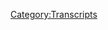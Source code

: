 {{DEFAULTSORT:
    #_TRANSCRIPT_0695:June 22, 2022
}}{{Transcript
    | title         = [[695: June 22, 2022]]
    | caption       = [https://knowledgefight.libsyn.com/695-june-22-2022 Listen to this episode on Libsyn]
    | episodeNumber = [[695: June 22, 2022|695]]
    | length        = 01:17:09
}}

{{MessageBox
    | header     = Warning: Bot Generated Content
    | text       = This transcript was automatically generated by transcription software and likely contains many mistakes and misattributions. Please check the audio for definitive quotes, attribution, and context.
    | image      = N3yvass4myg91.webp
    | imagewidth = 50px
    | id         = warning
}}

{{TranscriptBlock
    | name      = Unknown Speaker
    | timestamp = 00:00:00.000
    | text      = N-N-N-N-N-N-N-Knowledge Fight
}}

{{TranscriptBlock
    | name      = Unknown Speaker
    | timestamp = 00:00:12.880
    | text      = Dan and Jordan, I am sweating.
}}

{{TranscriptBlock
    | name      = Unknown Speaker
    | timestamp = 00:00:19.600
    | text      = Knowledgefight.com, it's time to pray.
}}

{{TranscriptBlock
    | name      = Unknown Speaker
    | timestamp = 00:00:21.399
    | text      = I have great respect for knowledgefight.
}}

{{TranscriptBlock
    | name      = Unknown Speaker
    | timestamp = 00:00:23.920
    | text      = Knowledgefight.
}}

{{TranscriptBlock
    | name      = Unknown Speaker
    | timestamp = 00:00:24.920
    | text      = I'm sick of them posing as if they're the good guys, saying we are the bad guys.
}}

{{TranscriptBlock
    | name      = Unknown Speaker
    | timestamp = 00:00:29.359
    | text      = Knowledgefight.
}}

{{TranscriptBlock
    | name      = Unknown Speaker
    | timestamp = 00:00:30.359
    | text      = Dan and Jordan.
}}

{{TranscriptBlock
    | name      = Unknown Speaker
    | timestamp = 00:00:31.359
    | text      = Knowledgefight.
}}

{{TranscriptBlock
    | name      = Unknown Speaker
    | timestamp = 00:00:32.359
    | text      = Riddle her.
}}

{{TranscriptBlock
    | name      = Unknown Speaker
    | timestamp = 00:00:33.359
    | text      = Riddle her.
}}

{{TranscriptBlock
    | name      = Unknown Speaker
    | timestamp = 00:00:34.359
    | text      = Riddle her.
}}

{{TranscriptBlock
    | name      = Unknown Speaker
    | timestamp = 00:00:35.359
    | text      = Need money.
}}

{{TranscriptBlock
    | name      = Unknown Speaker
    | timestamp = 00:00:36.359
    | text      = Riddle her.
}}

{{TranscriptBlock
    | name      = Unknown Speaker
    | timestamp = 00:00:37.359
    | text      = Riddle her.
}}

{{TranscriptBlock
    | name      = Unknown Speaker
    | timestamp = 00:00:38.359
    | text      = Riddle her.
}}

{{TranscriptBlock
    | name      = Unknown Speaker
    | timestamp = 00:00:39.359
    | text      = Andy and Kansas.
}}

{{TranscriptBlock
    | name      = Unknown Speaker
    | timestamp = 00:00:40.359
    | text      = Andy and Kansas.
}}

{{TranscriptBlock
    | name      = Unknown Speaker
    | timestamp = 00:00:41.359
    | text      = Stop it.
}}

{{TranscriptBlock
    | name      = Unknown Speaker
    | timestamp = 00:00:42.359
    | text      = Andy and Kansas.
}}

{{TranscriptBlock
    | name      = Unknown Speaker
    | timestamp = 00:00:43.359
    | text      = Andy and Kansas.
}}

{{TranscriptBlock
    | name      = Unknown Speaker
    | timestamp = 00:00:44.359
    | text      = It's time to pray.
}}

{{TranscriptBlock
    | name      = Unknown Speaker
    | timestamp = 00:00:45.359
    | text      = Andy and Kansas, you're on the air.
}}

{{TranscriptBlock
    | name      = Unknown Speaker
    | timestamp = 00:00:46.359
    | text      = Thanks for holding us.
}}

{{TranscriptBlock
    | name      = Unknown Speaker
    | timestamp = 00:00:47.359
    | text      = Hello, Alex.
}}

{{TranscriptBlock
    | name      = Unknown Speaker
    | timestamp = 00:00:48.359
    | text      = I'm a first time caller.
}}

{{TranscriptBlock
    | name      = Unknown Speaker
    | timestamp = 00:00:49.359
    | text      = I'm a huge fan.
}}

{{TranscriptBlock
    | name      = Unknown Speaker
    | timestamp = 00:00:50.359
    | text      = I love your work.
}}

{{TranscriptBlock
    | name      = Unknown Speaker
    | timestamp = 00:00:51.359
    | text      = Knowledgefight.
}}

{{TranscriptBlock
    | name      = Unknown Speaker
    | timestamp = 00:00:52.359
    | text      = N-N-N-N-N-Knowledgefight.com.
}}

{{TranscriptBlock
    | name      = Unknown Speaker
    | timestamp = 00:00:53.359
    | text      = I love you.
}}

{{TranscriptBlock
    | name      = Unknown Speaker
    | timestamp = 00:00:54.359
    | text      = Hey, everybody.
}}

{{TranscriptBlock
    | name      = Unknown Speaker
    | timestamp = 00:00:59.359
    | text      = Welcome back to Knowledgefight.
}}

{{TranscriptBlock
    | name      = Unknown Speaker
    | timestamp = 00:01:00.359
    | text      = I'm Dan.
}}

{{TranscriptBlock
    | name      = Unknown Speaker
    | timestamp = 00:01:01.359
    | text      = I'm Jordan.
}}

{{TranscriptBlock
    | name      = Unknown Speaker
    | timestamp = 00:01:02.359
    | text      = We're a couple dudes.
}}

{{TranscriptBlock
    | name      = Unknown Speaker
    | timestamp = 00:01:03.359
    | text      = I'd like to sit around, worship at the altar of Selene, and talk a little bit about Alex
}}

{{TranscriptBlock
    | name      = Unknown Speaker
    | timestamp = 00:01:05.959
    | text      = Jones.
}}

{{TranscriptBlock
    | name      = Unknown Speaker
    | timestamp = 00:01:06.959
    | text      = Oh, indeed we are.
}}

{{TranscriptBlock
    | name      = Unknown Speaker
    | timestamp = 00:01:07.959
    | text      = Dan.
}}

{{TranscriptBlock
    | name      = Unknown Speaker
    | timestamp = 00:01:08.959
    | text      = Jordan.
}}

{{TranscriptBlock
    | name      = Unknown Speaker
    | timestamp = 00:01:09.959
    | text      = Dan.
}}

{{TranscriptBlock
    | name      = Unknown Speaker
    | timestamp = 00:01:10.959
    | text      = Jordan.
}}

{{TranscriptBlock
    | name      = Unknown Speaker
    | timestamp = 00:01:11.959
    | text      = Quick question.
}}

{{TranscriptBlock
    | name      = Unknown Speaker
    | timestamp = 00:01:12.959
    | text      = What's up?
}}

{{TranscriptBlock
    | name      = Unknown Speaker
    | timestamp = 00:01:13.959
    | text      = What's your bright spot today, buddy?
}}

{{TranscriptBlock
    | name      = Unknown Speaker
    | timestamp = 00:01:14.959
    | text      = My bright spot today, Jordan, is not today, but it will be today when you're listening
}}

{{TranscriptBlock
    | name      = Unknown Speaker
    | timestamp = 00:01:16.599
    | text      = to this.
}}

{{TranscriptBlock
    | name      = Unknown Speaker
    | timestamp = 00:01:17.599
    | text      = And it's tonight.
}}

{{TranscriptBlock
    | name      = Unknown Speaker
    | timestamp = 00:01:18.599
    | text      = Ah.
}}

{{TranscriptBlock
    | name      = Unknown Speaker
    | timestamp = 00:01:19.599
    | text      = The Fire Emblem Three Hopes, the Dynasty Warriors-style game releases, I believe at midnight, so I
}}

{{TranscriptBlock
    | name      = Unknown Speaker
    | timestamp = 00:01:28.319
    | text      = may stay up and play a little bit.
}}

{{TranscriptBlock
    | name      = Unknown Speaker
    | timestamp = 00:01:30.280
    | text      = Yeah, very excited about that.
}}

{{TranscriptBlock
    | name      = Unknown Speaker
    | timestamp = 00:01:31.959
    | text      = I like a Dynasty Warriors-style game.
}}

{{TranscriptBlock
    | name      = Unknown Speaker
    | timestamp = 00:01:35.239
    | text      = I've mentioned this, and I like these characters.
}}

{{TranscriptBlock
    | name      = Unknown Speaker
    | timestamp = 00:01:36.920
    | text      = I'm going to enjoy the shit out of this.
}}

{{TranscriptBlock
    | name      = Unknown Speaker
    | timestamp = 00:01:38.920
    | text      = I appreciate that in anticipation of this, you addicted both of us to a different game.
}}

{{TranscriptBlock
    | name      = Unknown Speaker
    | timestamp = 00:01:45.120
    | text      = That I like about this.
}}

{{TranscriptBlock
    | name      = Unknown Speaker
    | timestamp = 00:01:46.500
    | text      = You were like, oh, I'm excited for this game.
}}

{{TranscriptBlock
    | name      = Unknown Speaker
    | timestamp = 00:01:48.640
    | text      = And then both of us, because of you, are addicted to this other game.
}}

{{TranscriptBlock
    | name      = Unknown Speaker
    | timestamp = 00:01:52.959
    | text      = That's not entirely true.
}}

{{TranscriptBlock
    | name      = Unknown Speaker
    | timestamp = 00:01:55.239
    | text      = Because there is the other Fire Emblem Dynasty Warriors-style game.
}}

{{TranscriptBlock
    | name      = Unknown Speaker
    | timestamp = 00:01:59.400
    | text      = That's true.
}}

{{TranscriptBlock
    | name      = Unknown Speaker
    | timestamp = 00:02:00.400
    | text      = That is true.
}}

{{TranscriptBlock
    | name      = Unknown Speaker
    | timestamp = 00:02:01.400
    | text      = And I could have gone for that, or I could have played another Fire Emblem game to try
}}

{{TranscriptBlock
    | name      = Unknown Speaker
    | timestamp = 00:02:04.239
    | text      = and get some familiarity with the characters in the Dynasty Warriors game that's already
}}

{{TranscriptBlock
    | name      = Unknown Speaker
    | timestamp = 00:02:08.520
    | text      = out.
}}

{{TranscriptBlock
    | name      = Unknown Speaker
    | timestamp = 00:02:09.520
    | text      = I just gave the three houses a try because people said it was really good, and it turns
}}

{{TranscriptBlock
    | name      = Unknown Speaker
    | timestamp = 00:02:14.159
    | text      = out they were right.
}}

{{TranscriptBlock
    | name      = Unknown Speaker
    | timestamp = 00:02:15.159
    | text      = Then they were right.
}}

{{TranscriptBlock
    | name      = Unknown Speaker
    | timestamp = 00:02:16.159
    | text      = That was a side benefit that the three hopes was coming out so shortly thereafter.
}}

{{TranscriptBlock
    | name      = Unknown Speaker
    | timestamp = 00:02:21.719
    | text      = But yeah, I'm sorry that I've also afflicted that upon your life.
}}

{{TranscriptBlock
    | name      = Unknown Speaker
    | timestamp = 00:02:24.599
    | text      = No, no, no.
}}

{{TranscriptBlock
    | name      = Unknown Speaker
    | timestamp = 00:02:25.599
    | text      = It's fantastic.
}}

{{TranscriptBlock
    | name      = Unknown Speaker
    | timestamp = 00:02:26.599
    | text      = It was very helpful, and I'm not going to go outside for a long time.
}}

{{TranscriptBlock
    | name      = Unknown Speaker
    | timestamp = 00:02:28.240
    | text      = Well, I mean, why would you?
}}

{{TranscriptBlock
    | name      = Unknown Speaker
    | timestamp = 00:02:29.479
    | text      = It's hot.
}}

{{TranscriptBlock
    | name      = Unknown Speaker
    | timestamp = 00:02:30.479
    | text      = Hey, COVID's coming back too.
}}

{{TranscriptBlock
    | name      = Unknown Speaker
    | timestamp = 00:02:31.479
    | text      = Who cares?
}}

{{TranscriptBlock
    | name      = Unknown Speaker
    | timestamp = 00:02:32.479
    | text      = And it's hot.
}}

{{TranscriptBlock
    | name      = Unknown Speaker
    | timestamp = 00:02:33.479
    | text      = Yeah, yeah, yeah.
}}

{{TranscriptBlock
    | name      = Unknown Speaker
    | timestamp = 00:02:34.479
    | text      = 90 degrees out there.
}}

{{TranscriptBlock
    | name      = Unknown Speaker
    | timestamp = 00:02:35.479
    | text      = Get the fuck out.
}}

{{TranscriptBlock
    | name      = Unknown Speaker
    | timestamp = 00:02:36.479
    | text      = So yeah, that's my bright spot.
}}

{{TranscriptBlock
    | name      = Unknown Speaker
    | timestamp = 00:02:37.479
    | text      = I'm excited to play.
}}

{{TranscriptBlock
    | name      = Unknown Speaker
    | timestamp = 00:02:38.479
    | text      = I think this marks actually the first time that I have pre-downloaded a game.
}}

{{TranscriptBlock
    | name      = Unknown Speaker
    | timestamp = 00:02:43.599
    | text      = Really?
}}

{{TranscriptBlock
    | name      = Unknown Speaker
    | timestamp = 00:02:44.599
    | text      = Yeah, like before it came out.
}}

{{TranscriptBlock
    | name      = Unknown Speaker
    | timestamp = 00:02:46.560
    | text      = So it's there.
}}

{{TranscriptBlock
    | name      = Unknown Speaker
    | timestamp = 00:02:47.560
    | text      = So it's there ready?
}}

{{TranscriptBlock
    | name      = Unknown Speaker
    | timestamp = 00:02:48.560
    | text      = In a minute.
}}

{{TranscriptBlock
    | name      = Unknown Speaker
    | timestamp = 00:02:49.560
    | text      = Oh, okay.
}}

{{TranscriptBlock
    | name      = Unknown Speaker
    | timestamp = 00:02:50.560
    | text      = It's released.
}}

{{TranscriptBlock
    | name      = Unknown Speaker
    | timestamp = 00:02:51.560
    | text      = Yeah, I don't know.
}}

{{TranscriptBlock
    | name      = Unknown Speaker
    | timestamp = 00:02:53.840
    | text      = We'll see how that feels on the other side of it.
}}

{{TranscriptBlock
    | name      = Unknown Speaker
    | timestamp = 00:02:55.680
    | text      = I think I did that with Forbidden West.
}}

{{TranscriptBlock
    | name      = Unknown Speaker
    | timestamp = 00:02:57.400
    | text      = I had that one locked and loaded.
}}

{{TranscriptBlock
    | name      = Unknown Speaker
    | timestamp = 00:02:59.840
    | text      = I think you've mentioned doing that with a couple games.
}}

{{TranscriptBlock
    | name      = Unknown Speaker
    | timestamp = 00:03:02.960
    | text      = Well, FF7 Remake for sure.
}}

{{TranscriptBlock
    | name      = Unknown Speaker
    | timestamp = 00:03:05.319
    | text      = That I ordered like six months in advance, and I was refreshing to download every time.
}}

{{TranscriptBlock
    | name      = Unknown Speaker
    | timestamp = 00:03:11.439
    | text      = So what's your bright spot?
}}

{{TranscriptBlock
    | name      = Unknown Speaker
    | timestamp = 00:03:12.599
    | text      = My bright spot, Dan, is last night, my partner and I, so we saw Doctor Strange.
}}

{{TranscriptBlock
    | name      = Unknown Speaker
    | timestamp = 00:03:16.919
    | text      = We saw the new Doctor Strange.
}}

{{TranscriptBlock
    | name      = Unknown Speaker
    | timestamp = 00:03:20.020
    | text      = Very bad movie, but also an incredibly good movie.
}}

{{TranscriptBlock
    | name      = Unknown Speaker
    | timestamp = 00:03:24.599
    | text      = It turns out Sam Raimi was allowed to make one fourth of Doctor Strange, The Evil Dead.
}}

{{TranscriptBlock
    | name      = Unknown Speaker
    | timestamp = 00:03:31.159
    | text      = He was totally allowed to do it.
}}

{{TranscriptBlock
    | name      = Unknown Speaker
    | timestamp = 00:03:32.599
    | text      = Bruce Campbell showed up.
}}

{{TranscriptBlock
    | name      = Unknown Speaker
    | timestamp = 00:03:33.599
    | text      = Bruce Campbell fought himself real top, but just slammed his head into the...
}}

{{TranscriptBlock
    | name      = Unknown Speaker
    | timestamp = 00:03:37.520
    | text      = He did the whole thing.
}}

{{TranscriptBlock
    | name      = Unknown Speaker
    | timestamp = 00:03:38.520
    | text      = So there's a multiverse situation, as I understand.
}}

{{TranscriptBlock
    | name      = Unknown Speaker
    | timestamp = 00:03:40.159
    | text      = Yep, yep.
}}

{{TranscriptBlock
    | name      = Unknown Speaker
    | timestamp = 00:03:41.159
    | text      = Quarter of it, Evil Dead.
}}

{{TranscriptBlock
    | name      = Unknown Speaker
    | timestamp = 00:03:44.039
    | text      = There's a zombie possession, the whole thing.
}}

{{TranscriptBlock
    | name      = Unknown Speaker
    | timestamp = 00:03:47.000
    | text      = It's all in there.
}}

{{TranscriptBlock
    | name      = Unknown Speaker
    | timestamp = 00:03:48.759
    | text      = Quarter of it...
}}

{{TranscriptBlock
    | name      = Unknown Speaker
    | timestamp = 00:03:49.759
    | text      = Well, half of it is a Marvel movie, and you're like, fine, you're gonna shoot the lasers
}}

{{TranscriptBlock
    | name      = Unknown Speaker
    | timestamp = 00:03:53.000
    | text      = or whatever.
}}

{{TranscriptBlock
    | name      = Unknown Speaker
    | timestamp = 00:03:54.000
    | text      = I get you.
}}

{{TranscriptBlock
    | name      = Unknown Speaker
    | timestamp = 00:03:55.000
    | text      = Sure, sure.
}}

{{TranscriptBlock
    | name      = Unknown Speaker
    | timestamp = 00:03:56.000
    | text      = The world is gonna be threatened with blowing up or something.
}}

{{TranscriptBlock
    | name      = Unknown Speaker
    | timestamp = 00:03:57.000
    | text      = Right, right, right.
}}

{{TranscriptBlock
    | name      = Unknown Speaker
    | timestamp = 00:03:58.000
    | text      = Yeah, everybody's gonna die.
}}

{{TranscriptBlock
    | name      = Unknown Speaker
    | timestamp = 00:03:59.000
    | text      = Fine, we get it.
}}

{{TranscriptBlock
    | name      = Unknown Speaker
    | timestamp = 00:04:00.439
    | text      = And then the other quarter was Hitchhiker's Guide to the Galaxy.
}}

{{TranscriptBlock
    | name      = Unknown Speaker
    | timestamp = 00:04:03.159
    | text      = So it was a pretty good movie.
}}

{{TranscriptBlock
    | name      = Unknown Speaker
    | timestamp = 00:04:05.199
    | text      = You had Zaffod Beebelbrock showing up.
}}

{{TranscriptBlock
    | name      = Unknown Speaker
    | timestamp = 00:04:06.759
    | text      = It wasn't quite, but yeah, it was close.
}}

{{TranscriptBlock
    | name      = Unknown Speaker
    | timestamp = 00:04:08.479
    | text      = You had Mos Def hanging around.
}}

{{TranscriptBlock
    | name      = Unknown Speaker
    | timestamp = 00:04:10.120
    | text      = They had the moment where they go through the different realities and they all go bloop,
}}

{{TranscriptBlock
    | name      = Unknown Speaker
    | timestamp = 00:04:13.639
    | text      = bloop, bloop, bloop, and then they're yarn, and then they're blah, and then they're...
}}

{{TranscriptBlock
    | name      = Unknown Speaker
    | timestamp = 00:04:16.680
    | text      = You know, they do the thing.
}}

{{TranscriptBlock
    | name      = Unknown Speaker
    | timestamp = 00:04:17.680
    | text      = You didn't even have any recognition to me referencing Mos Def.
}}

{{TranscriptBlock
    | name      = Unknown Speaker
    | timestamp = 00:04:20.519
    | text      = What do you mean?
}}

{{TranscriptBlock
    | name      = Unknown Speaker
    | timestamp = 00:04:21.519
    | text      = He was for Prefect in the movie, of course, my friend.
}}

{{TranscriptBlock
    | name      = Unknown Speaker
    | timestamp = 00:04:25.120
    | text      = All right.
}}

{{TranscriptBlock
    | name      = Unknown Speaker
    | timestamp = 00:04:26.120
    | text      = He never got the hang of Thursday.
}}

{{TranscriptBlock
    | name      = Unknown Speaker
    | timestamp = 00:04:27.519
    | text      = Well, I'm glad you enjoyed the quarter of that movie.
}}

{{TranscriptBlock
    | name      = Unknown Speaker
    | timestamp = 00:04:30.079
    | text      = It was very good.
}}

{{TranscriptBlock
    | name      = Unknown Speaker
    | timestamp = 00:04:31.079
    | text      = So, Jordan, today we have an episode to go over, and all I can say is, finally, Alex
}}

{{TranscriptBlock
    | name      = Unknown Speaker
    | timestamp = 00:04:37.480
    | text      = has come back!
}}

{{TranscriptBlock
    | name      = Unknown Speaker
    | timestamp = 00:04:39.480
    | text      = Oh no!
}}

{{TranscriptBlock
    | name      = Unknown Speaker
    | timestamp = 00:04:40.480
    | text      = To the studio!
}}

{{TranscriptBlock
    | name      = Unknown Speaker
    | timestamp = 00:04:41.480
    | text      = Oh shit!
}}

{{TranscriptBlock
    | name      = Unknown Speaker
    | timestamp = 00:04:42.480
    | text      = Oh yeah, I'm not as good at that as The Rock, but Alex has finally returned from his protracted
}}

{{TranscriptBlock
    | name      = Unknown Speaker
    | timestamp = 00:04:49.199
    | text      = vacation.
}}

{{TranscriptBlock
    | name      = Unknown Speaker
    | timestamp = 00:04:50.199
    | text      = Sojourn.
}}

{{TranscriptBlock
    | name      = Unknown Speaker
    | timestamp = 00:04:51.199
    | text      = Yeah, he came back on June 22nd.
}}

{{TranscriptBlock
    | name      = Unknown Speaker
    | timestamp = 00:04:53.879
    | text      = So from the 6th to the 22nd, he was gone with very little to hear from him, even in terms
}}

{{TranscriptBlock
    | name      = Unknown Speaker
    | timestamp = 00:05:02.360
    | text      = of call-ins or anything, very, very sparse appearances, and a lot of stuff has been going
}}

{{TranscriptBlock
    | name      = Unknown Speaker
    | timestamp = 00:05:07.939
    | text      = down over that time, so I was really excited to jump in, get down to it, see what he had
}}

{{TranscriptBlock
    | name      = Unknown Speaker
    | timestamp = 00:05:13.259
    | text      = to say about some of these important issues.
}}

{{TranscriptBlock
    | name      = Unknown Speaker
    | timestamp = 00:05:15.160
    | text      = We have the ongoing January 6th Commission sessions.
}}

{{TranscriptBlock
    | name      = Unknown Speaker
    | timestamp = 00:05:21.160
    | text      = We have the worsening situation with the Yuvaldi police response, quite frankly.
}}

{{TranscriptBlock
    | name      = Unknown Speaker
    | timestamp = 00:05:27.279
    | text      = Oh, I mean, absurd.
}}

{{TranscriptBlock
    | name      = Unknown Speaker
    | timestamp = 00:05:29.279
    | text      = There's a lot that we need to hear what he's got to say about it.
}}

{{TranscriptBlock
    | name      = Unknown Speaker
    | timestamp = 00:05:32.959
    | text      = Yeah, but it seems kind of obvious to me now that he spent the last two and a half weeks
}}

{{TranscriptBlock
    | name      = Unknown Speaker
    | timestamp = 00:05:36.839
    | text      = licking toads, man.
}}

{{TranscriptBlock
    | name      = Unknown Speaker
    | timestamp = 00:05:38.160
    | text      = He might have.
}}

{{TranscriptBlock
    | name      = Unknown Speaker
    | timestamp = 00:05:39.160
    | text      = It's the only thing that makes sense.
}}

{{TranscriptBlock
    | name      = Unknown Speaker
    | timestamp = 00:05:41.040
    | text      = Yeah, yeah, that could be.
}}

{{TranscriptBlock
    | name      = Unknown Speaker
    | timestamp = 00:05:42.839
    | text      = He could have been on a Spirit Quest.
}}

{{TranscriptBlock
    | name      = Unknown Speaker
    | timestamp = 00:05:43.839
    | text      = He could have been on a Toad Quest.
}}

{{TranscriptBlock
    | name      = Unknown Speaker
    | timestamp = 00:05:46.560
    | text      = I'm just gonna say this ahead of time, because there's no reason to tease anybody.
}}

{{TranscriptBlock
    | name      = Unknown Speaker
    | timestamp = 00:05:52.160
    | text      = Sure.
}}

{{TranscriptBlock
    | name      = Unknown Speaker
    | timestamp = 00:05:53.160
    | text      = He doesn't talk about anything meaningful at all.
}}

{{TranscriptBlock
    | name      = Unknown Speaker
    | timestamp = 00:05:56.519
    | text      = I was so disappointed, I really hoped...
}}

{{TranscriptBlock
    | name      = Unknown Speaker
    | timestamp = 00:06:05.199
    | text      = The more Lucy pulls the football, man.
}}

{{TranscriptBlock
    | name      = Unknown Speaker
    | timestamp = 00:06:07.720
    | text      = Yeah.
}}

{{TranscriptBlock
    | name      = Unknown Speaker
    | timestamp = 00:06:08.720
    | text      = This, honestly, I was reflecting on it when I was trying to fall asleep last night.
}}

{{TranscriptBlock
    | name      = Unknown Speaker
    | timestamp = 00:06:12.879
    | text      = Yes, in the dark twilight.
}}

{{TranscriptBlock
    | name      = Unknown Speaker
    | timestamp = 00:06:16.000
    | text      = I really think this is one of my least favorite weeks that we've had on the show.
}}

{{TranscriptBlock
    | name      = Unknown Speaker
    | timestamp = 00:06:20.720
    | text      = This has been a rough one.
}}

{{TranscriptBlock
    | name      = Unknown Speaker
    | timestamp = 00:06:22.000
    | text      = There's the constant push and pull of like, all right, he's gonna be back, and then he's
}}

{{TranscriptBlock
    | name      = Unknown Speaker
    | timestamp = 00:06:26.920
    | text      = not.
}}

{{TranscriptBlock
    | name      = Unknown Speaker
    | timestamp = 00:06:27.920
    | text      = He's here, we'll get there next time.
}}

{{TranscriptBlock
    | name      = Unknown Speaker
    | timestamp = 00:06:28.920
    | text      = Yeah, and it just doesn't happen, and then he finally shows back up.
}}

{{TranscriptBlock
    | name      = Unknown Speaker
    | timestamp = 00:06:32.680
    | text      = There's important things on the docket, and then it's just deflating, and I never like
}}

{{TranscriptBlock
    | name      = Unknown Speaker
    | timestamp = 00:06:40.040
    | text      = to put out like a under an hour episode, even if it is a Wednesday.
}}

{{TranscriptBlock
    | name      = Unknown Speaker
    | timestamp = 00:06:43.439
    | text      = Absolutely not.
}}

{{TranscriptBlock
    | name      = Unknown Speaker
    | timestamp = 00:06:44.439
    | text      = No, no, no, no, absolutely not.
}}

{{TranscriptBlock
    | name      = Unknown Speaker
    | timestamp = 00:06:45.439
    | text      = No, you are haunted by it.
}}

{{TranscriptBlock
    | name      = Unknown Speaker
    | timestamp = 00:06:48.120
    | text      = I think there's gonna be January 6th-style commission meetings about that.
}}

{{TranscriptBlock
    | name      = Unknown Speaker
    | timestamp = 00:06:53.079
    | text      = We're gonna have to get witnesses involved, Owen's going to zoom in, we're gonna be like,
}}

{{TranscriptBlock
    | name      = Unknown Speaker
    | timestamp = 00:06:57.800
    | text      = where the fuck was he?
}}

{{TranscriptBlock
    | name      = Unknown Speaker
    | timestamp = 00:06:58.800
    | text      = Why weren't you on top of this shit?
}}

{{TranscriptBlock
    | name      = Unknown Speaker
    | timestamp = 00:07:00.779
    | text      = It's gonna be revealed that Paul Joseph Watson emailed me about not doing episodes under
}}

{{TranscriptBlock
    | name      = Unknown Speaker
    | timestamp = 00:07:05.000
    | text      = an hour.
}}

{{TranscriptBlock
    | name      = Unknown Speaker
    | timestamp = 00:07:07.620
    | text      = So we'll get down to business on this June 22nd to see what did happen, but before we
}}

{{TranscriptBlock
    | name      = Unknown Speaker
    | timestamp = 00:07:12.160
    | text      = do, let's take a little moment to say hello to some new wonks.
}}

{{TranscriptBlock
    | name      = Unknown Speaker
    | timestamp = 00:07:14.399
    | text      = Oh, that's a great idea.
}}

{{TranscriptBlock
    | name      = Unknown Speaker
    | timestamp = 00:07:15.399
    | text      = So first, Roger Stone, secret sultry agnu tattoo, thank you so much, you are now a policy
}}

{{TranscriptBlock
    | name      = Unknown Speaker
    | timestamp = 00:07:20.000
    | text      = wonk.
}}

{{TranscriptBlock
    | name      = Unknown Speaker
    | timestamp = 00:07:21.000
    | text      = I'm a policy wonk.
}}

{{TranscriptBlock
    | name      = Unknown Speaker
    | timestamp = 00:07:22.000
    | text      = Thank you very much.
}}

{{TranscriptBlock
    | name      = Unknown Speaker
    | timestamp = 00:07:23.000
    | text      = Thank you.
}}

{{TranscriptBlock
    | name      = Unknown Speaker
    | timestamp = 00:07:24.000
    | text      = Next, Christina with a K, thank you so much, you are now a policy wonk.
}}

{{TranscriptBlock
    | name      = Unknown Speaker
    | timestamp = 00:07:26.040
    | text      = I'm a policy wonk.
}}

{{TranscriptBlock
    | name      = Unknown Speaker
    | timestamp = 00:07:27.120
    | text      = Thank you very much.
}}

{{TranscriptBlock
    | name      = Unknown Speaker
    | timestamp = 00:07:28.120
    | text      = Whoa.
}}

{{TranscriptBlock
    | name      = Unknown Speaker
    | timestamp = 00:07:29.120
    | text      = Frog in the throat there.
}}

{{TranscriptBlock
    | name      = Unknown Speaker
    | timestamp = 00:07:30.120
    | text      = I got caught in the throat.
}}

{{TranscriptBlock
    | name      = Unknown Speaker
    | timestamp = 00:07:31.120
    | text      = Oh my god.
}}

{{TranscriptBlock
    | name      = Unknown Speaker
    | timestamp = 00:07:32.120
    | text      = A little toad.
}}

{{TranscriptBlock
    | name      = Unknown Speaker
    | timestamp = 00:07:33.120
    | text      = A little toad in the throat.
}}

{{TranscriptBlock
    | name      = Unknown Speaker
    | timestamp = 00:07:34.120
    | text      = I licked a little toad earlier.
}}

{{TranscriptBlock
    | name      = Unknown Speaker
    | timestamp = 00:07:35.120
    | text      = Oh man.
}}

{{TranscriptBlock
    | name      = Unknown Speaker
    | timestamp = 00:07:36.120
    | text      = Next, The Closet King and the Big Picture Boys are behind the Davos Group, thank you
}}

{{TranscriptBlock
    | name      = Unknown Speaker
    | timestamp = 00:07:38.920
    | text      = so much, you are now a policy wonk.
}}

{{TranscriptBlock
    | name      = Unknown Speaker
    | timestamp = 00:07:40.519
    | text      = I'm a policy wonk.
}}

{{TranscriptBlock
    | name      = Unknown Speaker
    | timestamp = 00:07:41.519
    | text      = Thank you very much.
}}

{{TranscriptBlock
    | name      = Unknown Speaker
    | timestamp = 00:07:42.519
    | text      = Thank you.
}}

{{TranscriptBlock
    | name      = Unknown Speaker
    | timestamp = 00:07:43.519
    | text      = And Hell's Pastry Chef, specializing in dreamy creamy stackies of snackies to eat while you're
}}

{{TranscriptBlock
    | name      = Unknown Speaker
    | timestamp = 00:07:47.519
    | text      = taking calls, thank you so much, you are now a policy wonk.
}}

{{TranscriptBlock
    | name      = Unknown Speaker
    | timestamp = 00:07:49.879
    | text      = I'm a policy wonk.
}}

{{TranscriptBlock
    | name      = Unknown Speaker
    | timestamp = 00:07:50.879
    | text      = Thank you very much.
}}

{{TranscriptBlock
    | name      = Unknown Speaker
    | timestamp = 00:07:51.879
    | text      = Thank you.
}}

{{TranscriptBlock
    | name      = Unknown Speaker
    | timestamp = 00:07:52.879
    | text      = And we got a couple of technocrats here, Jordan.
}}

{{TranscriptBlock
    | name      = Unknown Speaker
    | timestamp = 00:07:54.879
    | text      = So first, I will pay Dan $100 to do an audio version of Cujo.
}}

{{TranscriptBlock
    | name      = Unknown Speaker
    | timestamp = 00:08:00.019
    | text      = Thank you so much, you are now a technocrat, and no, and Carol T. Dingleberry, Borger Shorts,
}}

{{TranscriptBlock
    | name      = Unknown Speaker
    | timestamp = 00:08:07.040
    | text      = Rex with his butt and stuff and such, but also his sides, aka our dog Odie, thank you
}}

{{TranscriptBlock
    | name      = Unknown Speaker
    | timestamp = 00:08:12.560
    | text      = so much, you are now a technocrat.
}}

{{TranscriptBlock
    | name      = Unknown Speaker
    | timestamp = 00:08:14.279
    | text      = I'm a policy wonk.
}}

{{TranscriptBlock
    | name      = Unknown Speaker
    | timestamp = 00:08:15.279
    | text      = Four stars.
}}

{{TranscriptBlock
    | name      = Unknown Speaker
    | timestamp = 00:08:16.279
    | text      = Go home to your mother and tell her you're brilliant.
}}

{{TranscriptBlock
    | name      = Unknown Speaker
    | timestamp = 00:08:18.399
    | text      = Someone, someone, sodomite sent me a bucket of poop.
}}

{{TranscriptBlock
    | name      = Unknown Speaker
    | timestamp = 00:08:20.879
    | text      = Daddy shark.
}}

{{TranscriptBlock
    | name      = Unknown Speaker
    | timestamp = 00:08:21.879
    | text      = Bomp, bomp, bomp, bomp, bomp.
}}

{{TranscriptBlock
    | name      = Unknown Speaker
    | timestamp = 00:08:23.279
    | text      = Jar Jar Binks has a Caribbean black accent.
}}

{{TranscriptBlock
    | name      = Unknown Speaker
    | timestamp = 00:08:27.639
    | text      = He's a loser, little, little kitty baby.
}}

{{TranscriptBlock
    | name      = Unknown Speaker
    | timestamp = 00:08:30.680
    | text      = I don't want to hate black people.
}}

{{TranscriptBlock
    | name      = Unknown Speaker
    | timestamp = 00:08:32.320
    | text      = I renounce Jesus Christ.
}}

{{TranscriptBlock
    | name      = Unknown Speaker
    | timestamp = 00:08:34.000
    | text      = Thank you so much, I hit the wrong one by accident.
}}

{{TranscriptBlock
    | name      = Unknown Speaker
    | timestamp = 00:08:35.840
    | text      = You surprised me on that one.
}}

{{TranscriptBlock
    | name      = Unknown Speaker
    | timestamp = 00:08:37.200
    | text      = Wow, hey, curveballs sometimes.
}}

{{TranscriptBlock
    | name      = Unknown Speaker
    | timestamp = 00:08:39.200
    | text      = I was two seconds into it going, wait, what is happening here?
}}

{{TranscriptBlock
    | name      = Unknown Speaker
    | timestamp = 00:08:43.360
    | text      = What?
}}

{{TranscriptBlock
    | name      = Unknown Speaker
    | timestamp = 00:08:44.360
    | text      = What?
}}

{{TranscriptBlock
    | name      = Unknown Speaker
    | timestamp = 00:08:45.360
    | text      = So we get back to Alex in occupied Texas.
}}

{{TranscriptBlock
    | name      = Unknown Speaker
    | timestamp = 00:08:50.559
    | text      = All right.
}}

{{TranscriptBlock
    | name      = Unknown Speaker
    | timestamp = 00:08:51.559
    | text      = Sitting at the desk.
}}

{{TranscriptBlock
    | name      = Unknown Speaker
    | timestamp = 00:08:52.559
    | text      = Here we go.
}}

{{TranscriptBlock
    | name      = Unknown Speaker
    | timestamp = 00:08:53.559
    | text      = And then we realize that maybe something else has been going on.
}}

{{TranscriptBlock
    | name      = Unknown Speaker
    | timestamp = 00:08:57.679
    | text      = This is a rerun?
}}

{{TranscriptBlock
    | name      = Unknown Speaker
    | timestamp = 00:08:58.679
    | text      = No.
}}

{{TranscriptBlock
    | name      = Unknown Speaker
    | timestamp = 00:08:59.679
    | text      = Oh, okay.
}}

{{TranscriptBlock
    | name      = Unknown Speaker
    | timestamp = 00:09:00.679
    | text      = Welcome, ladies and gentlemen, to this live Wednesday, June 22nd worldwide broadcast.
}}

{{TranscriptBlock
    | name      = Unknown Speaker
    | timestamp = 00:09:04.399
    | text      = I'm your host, Alex Jones, very pleased and honored to be back in this chair.
}}

{{TranscriptBlock
    | name      = Unknown Speaker
    | timestamp = 00:09:08.440
    | text      = Why?
}}

{{TranscriptBlock
    | name      = Unknown Speaker
    | timestamp = 00:09:09.440
    | text      = Want to say a great job to the crew, Owen Schroyer, and of course others.
}}

{{TranscriptBlock
    | name      = Unknown Speaker
    | timestamp = 00:09:13.320
    | text      = While I have been out of town, I've been back for days dealing with just the finances, keep
}}

{{TranscriptBlock
    | name      = Unknown Speaker
    | timestamp = 00:09:18.919
    | text      = this operation on air because all small companies, and we're not a business to be a business,
}}

{{TranscriptBlock
    | name      = Unknown Speaker
    | timestamp = 00:09:24.679
    | text      = but we're a business to fund ourselves using capitalism to exercise the First Amendment
}}

{{TranscriptBlock
    | name      = Unknown Speaker
    | timestamp = 00:09:29.600
    | text      = freedom, are under absolute attack, not just this operation, but the entire country.
}}

{{TranscriptBlock
    | name      = Unknown Speaker
    | timestamp = 00:09:35.399
    | text      = Yeah, so he's been back for days apparently, but this doesn't...
}}

{{TranscriptBlock
    | name      = Unknown Speaker
    | timestamp = 00:09:38.960
    | text      = Owen said that his flight was delayed.
}}

{{TranscriptBlock
    | name      = Unknown Speaker
    | timestamp = 00:09:40.639
    | text      = Yeah, yeah.
}}

{{TranscriptBlock
    | name      = Unknown Speaker
    | timestamp = 00:09:41.639
    | text      = So Owen lied to us.
}}

{{TranscriptBlock
    | name      = Unknown Speaker
    | timestamp = 00:09:42.720
    | text      = He had to have.
}}

{{TranscriptBlock
    | name      = Unknown Speaker
    | timestamp = 00:09:43.720
    | text      = Yeah.
}}

{{TranscriptBlock
    | name      = Unknown Speaker
    | timestamp = 00:09:44.720
    | text      = They can't get their stories straight.
}}

{{TranscriptBlock
    | name      = Unknown Speaker
    | timestamp = 00:09:45.919
    | text      = This is amazing.
}}

{{TranscriptBlock
    | name      = Unknown Speaker
    | timestamp = 00:09:46.919
    | text      = Yeah, we need to do...
}}

{{TranscriptBlock
    | name      = Unknown Speaker
    | timestamp = 00:09:48.200
    | text      = Does anyone in Texas tell the truth ever?
}}

{{TranscriptBlock
    | name      = Unknown Speaker
    | timestamp = 00:09:50.440
    | text      = No.
}}

{{TranscriptBlock
    | name      = Unknown Speaker
    | timestamp = 00:09:51.440
    | text      = Okay.
}}

{{TranscriptBlock
    | name      = Unknown Speaker
    | timestamp = 00:09:52.440
    | text      = It turns out.
}}

{{TranscriptBlock
    | name      = Unknown Speaker
    | timestamp = 00:09:53.440
    | text      = That makes sense actually.
}}

{{TranscriptBlock
    | name      = Unknown Speaker
    | timestamp = 00:09:54.440
    | text      = That's why I'm glad that my parents are moving out of Austin.
}}

{{TranscriptBlock
    | name      = Unknown Speaker
    | timestamp = 00:09:55.879
    | text      = Yeah, that makes sense.
}}

{{TranscriptBlock
    | name      = Unknown Speaker
    | timestamp = 00:09:56.879
    | text      = Finally can tell the truth.
}}

{{TranscriptBlock
    | name      = Unknown Speaker
    | timestamp = 00:09:57.879
    | text      = Yeah, you'll finally know what they've been thinking all these years.
}}

{{TranscriptBlock
    | name      = Unknown Speaker
    | timestamp = 00:10:00.279
    | text      = Yeah.
}}

{{TranscriptBlock
    | name      = Unknown Speaker
    | timestamp = 00:10:01.279
    | text      = Yeah, I don't know what I believe, but Alex's story seems more likely, and then Owen sounds
}}

{{TranscriptBlock
    | name      = Unknown Speaker
    | timestamp = 00:10:08.600
    | text      = more likely as a cover for him being back and just being like, ah shit, I got to find
}}

{{TranscriptBlock
    | name      = Unknown Speaker
    | timestamp = 00:10:14.659
    | text      = a way to make this...
}}

{{TranscriptBlock
    | name      = Unknown Speaker
    | timestamp = 00:10:15.799
    | text      = 100%.
}}

{{TranscriptBlock
    | name      = Unknown Speaker
    | timestamp = 00:10:16.799
    | text      = To stay afloat or whatever.
}}

{{TranscriptBlock
    | name      = Unknown Speaker
    | timestamp = 00:10:18.519
    | text      = That was definitely a thing where Owen's like, well, I'm sure Alex, after having told me
}}

{{TranscriptBlock
    | name      = Unknown Speaker
    | timestamp = 00:10:23.299
    | text      = to say this, will not throw me under the bus tomorrow.
}}

{{TranscriptBlock
    | name      = Unknown Speaker
    | timestamp = 00:10:26.919
    | text      = Immediately.
}}

{{TranscriptBlock
    | name      = Unknown Speaker
    | timestamp = 00:10:27.919
    | text      = Yeah.
}}

{{TranscriptBlock
    | name      = Unknown Speaker
    | timestamp = 00:10:28.919
    | text      = Won't do that immediately.
}}

{{TranscriptBlock
    | name      = Unknown Speaker
    | timestamp = 00:10:29.919
    | text      = Nope.
}}

{{TranscriptBlock
    | name      = Unknown Speaker
    | timestamp = 00:10:30.919
    | text      = First thing he does is throw him under the bus.
}}

{{TranscriptBlock
    | name      = Unknown Speaker
    | timestamp = 00:10:31.919
    | text      = And then the other thing too that I really enjoy is he's like, I'd like to thank Owen
}}

{{TranscriptBlock
    | name      = Unknown Speaker
    | timestamp = 00:10:36.720
    | text      = Schreuer and the rest who did the great job.
}}

{{TranscriptBlock
    | name      = Unknown Speaker
    | timestamp = 00:10:40.720
    | text      = Harrison Smith is getting the Gilligan's Island treatment.
}}

{{TranscriptBlock
    | name      = Unknown Speaker
    | timestamp = 00:10:45.320
    | text      = He's the best place to put him.
}}

{{TranscriptBlock
    | name      = Unknown Speaker
    | timestamp = 00:10:48.960
    | text      = Oh, Harrison, buddy, buddy.
}}

{{TranscriptBlock
    | name      = Unknown Speaker
    | timestamp = 00:10:52.159
    | text      = You might as well quit Harrison.
}}

{{TranscriptBlock
    | name      = Unknown Speaker
    | timestamp = 00:10:53.480
    | text      = You're never making it to the majors, buddy.
}}

{{TranscriptBlock
    | name      = Unknown Speaker
    | timestamp = 00:10:55.440
    | text      = Yeah.
}}

{{TranscriptBlock
    | name      = Unknown Speaker
    | timestamp = 00:10:56.440
    | text      = You're never going to be the millionaire or his wife.
}}

{{TranscriptBlock
    | name      = Unknown Speaker
    | timestamp = 00:10:59.840
    | text      = Nope.
}}

{{TranscriptBlock
    | name      = Unknown Speaker
    | timestamp = 00:11:00.840
    | text      = The movie star.
}}

{{TranscriptBlock
    | name      = Unknown Speaker
    | timestamp = 00:11:01.840
    | text      = Nope.
}}

{{TranscriptBlock
    | name      = Unknown Speaker
    | timestamp = 00:11:02.840
    | text      = You're not even going to be Owen.
}}

{{TranscriptBlock
    | name      = Unknown Speaker
    | timestamp = 00:11:04.039
    | text      = That's how sad it is for you.
}}

{{TranscriptBlock
    | name      = Unknown Speaker
    | timestamp = 00:11:05.039
    | text      = You're not going to be the skipper?
}}

{{TranscriptBlock
    | name      = Unknown Speaker
    | timestamp = 00:11:06.039
    | text      = Nope.
}}

{{TranscriptBlock
    | name      = Unknown Speaker
    | timestamp = 00:11:07.039
    | text      = Nope.
}}

{{TranscriptBlock
    | name      = Unknown Speaker
    | timestamp = 00:11:08.039
    | text      = I'd like to recast Gilligan's Island as Infowars.
}}

{{TranscriptBlock
    | name      = Unknown Speaker
    | timestamp = 00:11:12.360
    | text      = Alex is the skipper for sure.
}}

{{TranscriptBlock
    | name      = Unknown Speaker
    | timestamp = 00:11:13.360
    | text      = Alex is, well, I mean, obviously.
}}

{{TranscriptBlock
    | name      = Unknown Speaker
    | timestamp = 00:11:15.480
    | text      = All right.
}}

{{TranscriptBlock
    | name      = Unknown Speaker
    | timestamp = 00:11:16.480
    | text      = So we got, then I think that would make, Corsi would have to be the millionaire, right?
}}

{{TranscriptBlock
    | name      = Unknown Speaker
    | timestamp = 00:11:23.080
    | text      = Because Corsi's paid too much money.
}}

{{TranscriptBlock
    | name      = Unknown Speaker
    | timestamp = 00:11:25.360
    | text      = Pechenik.
}}

{{TranscriptBlock
    | name      = Unknown Speaker
    | timestamp = 00:11:26.360
    | text      = Pechenik's too crazy.
}}

{{TranscriptBlock
    | name      = Unknown Speaker
    | timestamp = 00:11:27.360
    | text      = Pechenik's the professor.
}}

{{TranscriptBlock
    | name      = Unknown Speaker
    | timestamp = 00:11:28.360
    | text      = But Pechenik has his wife who has to turn on the recording whenever they do a video
}}

{{TranscriptBlock
    | name      = Unknown Speaker
    | timestamp = 00:11:35.360
    | text      = vlog.
}}

{{TranscriptBlock
    | name      = Unknown Speaker
    | timestamp = 00:11:36.360
    | text      = Pechenik is divorced from the reality.
}}

{{TranscriptBlock
    | name      = Unknown Speaker
    | timestamp = 00:11:37.879
    | text      = That's true.
}}

{{TranscriptBlock
    | name      = Unknown Speaker
    | timestamp = 00:11:38.879
    | text      = Yeah.
}}

{{TranscriptBlock
    | name      = Unknown Speaker
    | timestamp = 00:11:39.879
    | text      = Because it's a duo.
}}

{{TranscriptBlock
    | name      = Unknown Speaker
    | timestamp = 00:11:40.879
    | text      = Right.
}}

{{TranscriptBlock
    | name      = Unknown Speaker
    | timestamp = 00:11:41.879
    | text      = And I think, no, professor's Roger Stone.
}}

{{TranscriptBlock
    | name      = Unknown Speaker
    | timestamp = 00:11:45.159
    | text      = Okay.
}}

{{TranscriptBlock
    | name      = Unknown Speaker
    | timestamp = 00:11:46.159
    | text      = That makes sense.
}}

{{TranscriptBlock
    | name      = Unknown Speaker
    | timestamp = 00:11:47.159
    | text      = Yeah.
}}

{{TranscriptBlock
    | name      = Unknown Speaker
    | timestamp = 00:11:48.159
    | text      = Coming up with schemes and plots.
}}

{{TranscriptBlock
    | name      = Unknown Speaker
    | timestamp = 00:11:49.159
    | text      = I'll give you that one.
}}

{{TranscriptBlock
    | name      = Unknown Speaker
    | timestamp = 00:11:50.159
    | text      = See, but I would prefer Roger Stone as the rich guy.
}}

{{TranscriptBlock
    | name      = Unknown Speaker
    | timestamp = 00:11:51.159
    | text      = Oh, he's not rich though.
}}

{{TranscriptBlock
    | name      = Unknown Speaker
    | timestamp = 00:11:53.039
    | text      = Not anymore.
}}

{{TranscriptBlock
    | name      = Unknown Speaker
    | timestamp = 00:11:54.039
    | text      = Not anymore.
}}

{{TranscriptBlock
    | name      = Unknown Speaker
    | timestamp = 00:11:55.039
    | text      = He's really, really trying to get legal defense funds.
}}

{{TranscriptBlock
    | name      = Unknown Speaker
    | timestamp = 00:11:57.240
    | text      = That's true.
}}

{{TranscriptBlock
    | name      = Unknown Speaker
    | timestamp = 00:11:58.240
    | text      = That's true.
}}

{{TranscriptBlock
    | name      = Unknown Speaker
    | timestamp = 00:11:59.320
    | text      = I want Gilligan to be Paul Joseph Watson, but just because I want to see that silly
}}

{{TranscriptBlock
    | name      = Unknown Speaker
    | timestamp = 00:12:03.700
    | text      = side of him.
}}

{{TranscriptBlock
    | name      = Unknown Speaker
    | timestamp = 00:12:06.820
    | text      = You're casting him to see if there is something there.
}}

{{TranscriptBlock
    | name      = Unknown Speaker
    | timestamp = 00:12:09.840
    | text      = Yeah.
}}

{{TranscriptBlock
    | name      = Unknown Speaker
    | timestamp = 00:12:10.840
    | text      = I mean, this is the first time you're casting Robin Williams in a dramatic role.
}}

{{TranscriptBlock
    | name      = Unknown Speaker
    | timestamp = 00:12:18.320
    | text      = This is your moment.
}}

{{TranscriptBlock
    | name      = Unknown Speaker
    | timestamp = 00:12:19.919
    | text      = I watched a fair amount of British slapstick when I was younger.
}}

{{TranscriptBlock
    | name      = Unknown Speaker
    | timestamp = 00:12:23.080
    | text      = Sure.
}}

{{TranscriptBlock
    | name      = Unknown Speaker
    | timestamp = 00:12:24.080
    | text      = Sure.
}}

{{TranscriptBlock
    | name      = Unknown Speaker
    | timestamp = 00:12:25.080
    | text      = And unfortunate this is a bad time to bring him up, but Mr. Bean, so I feel like there's
}}

{{TranscriptBlock
    | name      = Unknown Speaker
    | timestamp = 00:12:31.559
    | text      = just a Mr. Bean side in Paul that's begging to come out.
}}

{{TranscriptBlock
    | name      = Unknown Speaker
    | timestamp = 00:12:37.120
    | text      = Maybe if he was allowed to indulge in that, then he wouldn't be such a piece of shit.
}}

{{TranscriptBlock
    | name      = Unknown Speaker
    | timestamp = 00:12:41.080
    | text      = Yeah.
}}

{{TranscriptBlock
    | name      = Unknown Speaker
    | timestamp = 00:12:42.080
    | text      = It's possible.
}}

{{TranscriptBlock
    | name      = Unknown Speaker
    | timestamp = 00:12:43.080
    | text      = That is possible.
}}

{{TranscriptBlock
    | name      = Unknown Speaker
    | timestamp = 00:12:44.080
    | text      = And then I guess there aren't really many women who don't get fired at info wars, so
}}

{{TranscriptBlock
    | name      = Unknown Speaker
    | timestamp = 00:12:48.519
    | text      = casting Ginger and Marianne is going to be tough.
}}

{{TranscriptBlock
    | name      = Unknown Speaker
    | timestamp = 00:12:50.480
    | text      = Well, I mean, that's not hard.
}}

{{TranscriptBlock
    | name      = Unknown Speaker
    | timestamp = 00:12:51.480
    | text      = Well, I mean, Ginger is clearly Leanne McAdoo and Marianne is clearly Rainbow Snatch.
}}

{{TranscriptBlock
    | name      = Unknown Speaker
    | timestamp = 00:12:56.720
    | text      = She's not there anymore.
}}

{{TranscriptBlock
    | name      = Unknown Speaker
    | timestamp = 00:12:57.720
    | text      = Neither of them are there anymore.
}}

{{TranscriptBlock
    | name      = Unknown Speaker
    | timestamp = 00:12:58.960
    | text      = That's what I'm saying.
}}

{{TranscriptBlock
    | name      = Unknown Speaker
    | timestamp = 00:13:00.600
    | text      = It's like if Gilligan's Island kicked those two off the island.
}}

{{TranscriptBlock
    | name      = Unknown Speaker
    | timestamp = 00:13:04.039
    | text      = Yeah.
}}

{{TranscriptBlock
    | name      = Unknown Speaker
    | timestamp = 00:13:05.039
    | text      = I mean, Savannah Hernandez is around, but she pretends to not be an employee at some
}}

{{TranscriptBlock
    | name      = Unknown Speaker
    | timestamp = 00:13:09.240
    | text      = point.
}}

{{TranscriptBlock
    | name      = Unknown Speaker
    | timestamp = 00:13:10.240
    | text      = Yeah, that's a good idea on her part.
}}

{{TranscriptBlock
    | name      = Unknown Speaker
    | timestamp = 00:13:11.240
    | text      = So she's going to only be a recurring cast.
}}

{{TranscriptBlock
    | name      = Unknown Speaker
    | timestamp = 00:13:13.159
    | text      = She can't be one of the main.
}}

{{TranscriptBlock
    | name      = Unknown Speaker
    | timestamp = 00:13:14.960
    | text      = No, no.
}}

{{TranscriptBlock
    | name      = Unknown Speaker
    | timestamp = 00:13:15.960
    | text      = And she definitely...
}}

{{TranscriptBlock
    | name      = Unknown Speaker
    | timestamp = 00:13:16.960
    | text      = It's not like when the Globetrotter shows up.
}}

{{TranscriptBlock
    | name      = Unknown Speaker
    | timestamp = 00:13:18.799
    | text      = She's like a recurring, like, oh my God, how did that person fall on the island again?
}}

{{TranscriptBlock
    | name      = Unknown Speaker
    | timestamp = 00:13:22.639
    | text      = Yeah.
}}

{{TranscriptBlock
    | name      = Unknown Speaker
    | timestamp = 00:13:23.639
    | text      = Yeah, yeah, yeah.
}}

{{TranscriptBlock
    | name      = Unknown Speaker
    | timestamp = 00:13:24.639
    | text      = All right.
}}

{{TranscriptBlock
    | name      = Unknown Speaker
    | timestamp = 00:13:25.639
    | text      = Well, we've gotten to the bottom of this.
}}

{{TranscriptBlock
    | name      = Unknown Speaker
    | timestamp = 00:13:26.639
    | text      = I think we've done quite enough on it.
}}

{{TranscriptBlock
    | name      = Unknown Speaker
    | timestamp = 00:13:27.639
    | text      = How many more minutes do you think we got?
}}

{{TranscriptBlock
    | name      = Unknown Speaker
    | timestamp = 00:13:29.759
    | text      = I have at least...
}}

{{TranscriptBlock
    | name      = Unknown Speaker
    | timestamp = 00:13:30.759
    | text      = I have a few more thoughts.
}}

{{TranscriptBlock
    | name      = Unknown Speaker
    | timestamp = 00:13:31.759
    | text      = Okay.
}}

{{TranscriptBlock
    | name      = Unknown Speaker
    | timestamp = 00:13:32.759
    | text      = Well, before we get to them, Alex wants to set out a syllabus of what he's going to do
}}

{{TranscriptBlock
    | name      = Unknown Speaker
    | timestamp = 00:13:36.799
    | text      = for the day.
}}

{{TranscriptBlock
    | name      = Unknown Speaker
    | timestamp = 00:13:37.799
    | text      = Okay.
}}

{{TranscriptBlock
    | name      = Unknown Speaker
    | timestamp = 00:13:38.799
    | text      = And that is, he wants to take calls and this is because he hasn't prepared shit.
}}

{{TranscriptBlock
    | name      = Unknown Speaker
    | timestamp = 00:13:42.080
    | text      = He doesn't know anything that's going on.
}}

{{TranscriptBlock
    | name      = Unknown Speaker
    | timestamp = 00:13:44.120
    | text      = He's ill-prepared to do the show.
}}

{{TranscriptBlock
    | name      = Unknown Speaker
    | timestamp = 00:13:46.080
    | text      = And so he wants to take calls.
}}

{{TranscriptBlock
    | name      = Unknown Speaker
    | timestamp = 00:13:48.200
    | text      = And I intend at the bottom of the hour to give the number out and take calls today,
}}

{{TranscriptBlock
    | name      = Unknown Speaker
    | timestamp = 00:13:54.240
    | text      = but I'm going to be very specific and we're going to screen your calls today and ask that
}}

{{TranscriptBlock
    | name      = Unknown Speaker
    | timestamp = 00:13:59.159
    | text      = you call in on the specific subject that I'm about to lay out, which is, how do we defeat
}}

{{TranscriptBlock
    | name      = Unknown Speaker
    | timestamp = 00:14:04.919
    | text      = the globalist?
}}

{{TranscriptBlock
    | name      = Unknown Speaker
    | timestamp = 00:14:06.500
    | text      = That's a huge giant subject.
}}

{{TranscriptBlock
    | name      = Unknown Speaker
    | timestamp = 00:14:08.960
    | text      = You're still on that subject.
}}

{{TranscriptBlock
    | name      = Unknown Speaker
    | timestamp = 00:14:10.960
    | text      = How do we defeat the new world order?
}}

{{TranscriptBlock
    | name      = Unknown Speaker
    | timestamp = 00:14:13.200
    | text      = So many years.
}}

{{TranscriptBlock
    | name      = Unknown Speaker
    | timestamp = 00:14:14.200
    | text      = And currently, what is the worst thing they're doing?
}}

{{TranscriptBlock
    | name      = Unknown Speaker
    | timestamp = 00:14:16.720
    | text      = What is the number one thing they're doing that we need to stop?
}}

{{TranscriptBlock
    | name      = Unknown Speaker
    | timestamp = 00:14:20.480
    | text      = Defunding the currencies, defunding the police, dissolving the borders, coming after our guns,
}}

{{TranscriptBlock
    | name      = Unknown Speaker
    | timestamp = 00:14:30.159
    | text      = launching war with Russia, preparing to release new bio weapons.
}}

{{TranscriptBlock
    | name      = Unknown Speaker
    | timestamp = 00:14:39.240
    | text      = But you know, they're not really preparing to release new bio weapons.
}}

{{TranscriptBlock
    | name      = Unknown Speaker
    | timestamp = 00:14:42.200
    | text      = They are releasing new bio weapons or targeting a new group of people with their bio nanotech
}}

{{TranscriptBlock
    | name      = Unknown Speaker
    | timestamp = 00:14:49.759
    | text      = weapon, and that is babies.
}}

{{TranscriptBlock
    | name      = Unknown Speaker
    | timestamp = 00:14:52.039
    | text      = So I like this idea that Alex thinks he's being targeted with what kind of calls he
}}

{{TranscriptBlock
    | name      = Unknown Speaker
    | timestamp = 00:14:57.480
    | text      = wants to take, but the two topics are, hey, what do you want to complain about our imaginary
}}

{{TranscriptBlock
    | name      = Unknown Speaker
    | timestamp = 00:15:02.240
    | text      = enemies doing?
}}

{{TranscriptBlock
    | name      = Unknown Speaker
    | timestamp = 00:15:03.240
    | text      = Yep.
}}

{{TranscriptBlock
    | name      = Unknown Speaker
    | timestamp = 00:15:04.240
    | text      = And what ideas do you have to stop our imaginary enemies?
}}

{{TranscriptBlock
    | name      = Unknown Speaker
    | timestamp = 00:15:06.240
    | text      = Right.
}}

{{TranscriptBlock
    | name      = Unknown Speaker
    | timestamp = 00:15:07.240
    | text      = Those are so broad.
}}

{{TranscriptBlock
    | name      = Unknown Speaker
    | timestamp = 00:15:08.240
    | text      = The most open-ended topics, allowing you to fit anything.
}}

{{TranscriptBlock
    | name      = Unknown Speaker
    | timestamp = 00:15:12.840
    | text      = What's the worst thing the globalists are doing could legit be just bring up a topic.
}}

{{TranscriptBlock
    | name      = Unknown Speaker
    | timestamp = 00:15:17.320
    | text      = Absolutely.
}}

{{TranscriptBlock
    | name      = Unknown Speaker
    | timestamp = 00:15:18.320
    | text      = Whatever you want.
}}

{{TranscriptBlock
    | name      = Unknown Speaker
    | timestamp = 00:15:19.320
    | text      = Say like, oh, Drag Crane Storytime Hour, oh, well, then how do we defeat the globalists?
}}

{{TranscriptBlock
    | name      = Unknown Speaker
    | timestamp = 00:15:24.799
    | text      = We stop those.
}}

{{TranscriptBlock
    | name      = Unknown Speaker
    | timestamp = 00:15:25.799
    | text      = And then they talk about that for the next 45 minutes.
}}

{{TranscriptBlock
    | name      = Unknown Speaker
    | timestamp = 00:15:28.279
    | text      = It does not matter.
}}

{{TranscriptBlock
    | name      = Unknown Speaker
    | timestamp = 00:15:29.279
    | text      = No, it could be anything.
}}

{{TranscriptBlock
    | name      = Unknown Speaker
    | timestamp = 00:15:30.460
    | text      = It's the silliest prompt.
}}

{{TranscriptBlock
    | name      = Unknown Speaker
    | timestamp = 00:15:33.799
    | text      = It's just a blank piece of paper, basically, pretending to be a prompt.
}}

{{TranscriptBlock
    | name      = Unknown Speaker
    | timestamp = 00:15:38.440
    | text      = It wouldn't be allowed on an AP exam, that's for sure.
}}

{{TranscriptBlock
    | name      = Unknown Speaker
    | timestamp = 00:15:41.480
    | text      = That's indicative of what Alex is up to.
}}

{{TranscriptBlock
    | name      = Unknown Speaker
    | timestamp = 00:15:43.600
    | text      = He doesn't have shit.
}}

{{TranscriptBlock
    | name      = Unknown Speaker
    | timestamp = 00:15:45.240
    | text      = Do My Job For Me is a very interesting way to open your show.
}}

{{TranscriptBlock
    | name      = Unknown Speaker
    | timestamp = 00:15:48.799
    | text      = Go with anything for us to complain about, and I'll riff with you for a little bit, and
}}

{{TranscriptBlock
    | name      = Unknown Speaker
    | timestamp = 00:15:53.840
    | text      = we'll be good.
}}

{{TranscriptBlock
    | name      = Unknown Speaker
    | timestamp = 00:15:54.840
    | text      = The reason Sports Talk Radio is better than this is because sports happens every day.
}}

{{TranscriptBlock
    | name      = Unknown Speaker
    | timestamp = 00:15:59.320
    | text      = Yeah.
}}

{{TranscriptBlock
    | name      = Unknown Speaker
    | timestamp = 00:16:00.320
    | text      = I don't know what I'm doing today, so you guys do it.
}}

{{TranscriptBlock
    | name      = Unknown Speaker
    | timestamp = 00:16:02.100
    | text      = And there's things that we are not going to talk about, like the January 6th game.
}}

{{TranscriptBlock
    | name      = Unknown Speaker
    | timestamp = 00:16:05.799
    | text      = Nope.
}}

{{TranscriptBlock
    | name      = Unknown Speaker
    | timestamp = 00:16:06.799
    | text      = Never happened.
}}

{{TranscriptBlock
    | name      = Unknown Speaker
    | timestamp = 00:16:07.799
    | text      = Not even hearing of it.
}}

{{TranscriptBlock
    | name      = Unknown Speaker
    | timestamp = 00:16:08.799
    | text      = So let's, you come up with something.
}}

{{TranscriptBlock
    | name      = Unknown Speaker
    | timestamp = 00:16:10.960
    | text      = Yeah, yeah, yeah.
}}

{{TranscriptBlock
    | name      = Unknown Speaker
    | timestamp = 00:16:11.960
    | text      = Anyway, they're going to give vaccines to babies, and this is actually kind of scary
}}

{{TranscriptBlock
    | name      = Unknown Speaker
    | timestamp = 00:16:16.840
    | text      = because Alex has, in the past, kind of said that that's a point at which murder is justified.
}}

{{TranscriptBlock
    | name      = Unknown Speaker
    | timestamp = 00:16:23.639
    | text      = And which we should go ahead and start that hot war.
}}

{{TranscriptBlock
    | name      = Unknown Speaker
    | timestamp = 00:16:26.320
    | text      = Yeah.
}}

{{TranscriptBlock
    | name      = Unknown Speaker
    | timestamp = 00:16:27.320
    | text      = Yep.
}}

{{TranscriptBlock
    | name      = Unknown Speaker
    | timestamp = 00:16:28.320
    | text      = When they come for the babies.
}}

{{TranscriptBlock
    | name      = Unknown Speaker
    | timestamp = 00:16:29.320
    | text      = Right.
}}

{{TranscriptBlock
    | name      = Unknown Speaker
    | timestamp = 00:16:30.320
    | text      = And he also is just making stuff up.
}}

{{TranscriptBlock
    | name      = Unknown Speaker
    | timestamp = 00:16:32.000
    | text      = The corrupt FDA had three different rounds of resignations, firings, off their board
}}

{{TranscriptBlock
    | name      = Unknown Speaker
    | timestamp = 00:16:39.120
    | text      = the last year and a half, because the board would not even authorize authorizing these
}}

{{TranscriptBlock
    | name      = Unknown Speaker
    | timestamp = 00:16:43.960
    | text      = experimental injections for anybody.
}}

{{TranscriptBlock
    | name      = Unknown Speaker
    | timestamp = 00:16:46.559
    | text      = So they had one board resign, or large portions of it.
}}

{{TranscriptBlock
    | name      = Unknown Speaker
    | timestamp = 00:16:49.240
    | text      = Then they got new people on, and said, now we're going to go down to age 16, and a bunch
}}

{{TranscriptBlock
    | name      = Unknown Speaker
    | timestamp = 00:16:52.720
    | text      = of them said no.
}}

{{TranscriptBlock
    | name      = Unknown Speaker
    | timestamp = 00:16:53.720
    | text      = Now we're going to add boosters and shots every few months, no.
}}

{{TranscriptBlock
    | name      = Unknown Speaker
    | timestamp = 00:17:00.480
    | text      = And now they had more board members resign, and they've got a board now that unanimously
}}

{{TranscriptBlock
    | name      = Unknown Speaker
    | timestamp = 00:17:06.880
    | text      = voted to lie to the public and say that this works great.
}}

{{TranscriptBlock
    | name      = Unknown Speaker
    | timestamp = 00:17:10.839
    | text      = So we've talked about this story before, but just as a refresher course.
}}

{{TranscriptBlock
    | name      = Unknown Speaker
    | timestamp = 00:17:14.799
    | text      = In September 2021, two FDA officials resigned from the organization over frustrations with
}}

{{TranscriptBlock
    | name      = Unknown Speaker
    | timestamp = 00:17:20.059
    | text      = how the Biden administration was handling the roll out of booster shots.
}}

{{TranscriptBlock
    | name      = Unknown Speaker
    | timestamp = 00:17:24.059
    | text      = This was Dr. Marion Gruber and her deputy, Dr. Philip Kraus.
}}

{{TranscriptBlock
    | name      = Unknown Speaker
    | timestamp = 00:17:28.400
    | text      = Their concern wasn't about the boosters being a dangerous conspiracy or anything.
}}

{{TranscriptBlock
    | name      = Unknown Speaker
    | timestamp = 00:17:31.759
    | text      = It was more of an organizational dispute, with Gruber not agreeing with the White House
}}

{{TranscriptBlock
    | name      = Unknown Speaker
    | timestamp = 00:17:35.960
    | text      = or the FDA's head vaccine officials handling of the situation.
}}

{{TranscriptBlock
    | name      = Unknown Speaker
    | timestamp = 00:17:39.799
    | text      = Right.
}}

{{TranscriptBlock
    | name      = Unknown Speaker
    | timestamp = 00:17:40.799
    | text      = They didn't feel the input was being directed correctly.
}}

{{TranscriptBlock
    | name      = Unknown Speaker
    | timestamp = 00:17:43.160
    | text      = Right.
}}

{{TranscriptBlock
    | name      = Unknown Speaker
    | timestamp = 00:17:44.160
    | text      = That's where all of this stuff happened with Nakatomi Plaza.
}}

{{TranscriptBlock
    | name      = Unknown Speaker
    | timestamp = 00:17:46.920
    | text      = Right.
}}

{{TranscriptBlock
    | name      = Unknown Speaker
    | timestamp = 00:17:47.920
    | text      = Yeah.
}}

{{TranscriptBlock
    | name      = Unknown Speaker
    | timestamp = 00:17:48.920
    | text      = That's the only reality that's behind the entire story that Alex is weaving.
}}

{{TranscriptBlock
    | name      = Unknown Speaker
    | timestamp = 00:17:52.400
    | text      = Two officials resigned in September 2021, and Alex has turned it into a protracted case
}}

{{TranscriptBlock
    | name      = Unknown Speaker
    | timestamp = 00:17:56.599
    | text      = of removing dissenters from the board over the course of multiple rounds of firings masked
}}

{{TranscriptBlock
    | name      = Unknown Speaker
    | timestamp = 00:18:01.500
    | text      = as resignations.
}}

{{TranscriptBlock
    | name      = Unknown Speaker
    | timestamp = 00:18:03.240
    | text      = This wasn't even the biggest resignation from the FDA in 2021.
}}

{{TranscriptBlock
    | name      = Unknown Speaker
    | timestamp = 00:18:07.799
    | text      = Back in June, three advisors resigned over their objection to approving Adahalm, it was
}}

{{TranscriptBlock
    | name      = Unknown Speaker
    | timestamp = 00:18:12.839
    | text      = a new Alzheimer's drug that they felt wasn't effective.
}}

{{TranscriptBlock
    | name      = Unknown Speaker
    | timestamp = 00:18:16.000
    | text      = Yeah.
}}

{{TranscriptBlock
    | name      = Unknown Speaker
    | timestamp = 00:18:17.000
    | text      = So three people instead of two.
}}

{{TranscriptBlock
    | name      = Unknown Speaker
    | timestamp = 00:18:18.279
    | text      = Yeah, but that doesn't have the headlines of like, oh, they're trying to save people
}}

{{TranscriptBlock
    | name      = Unknown Speaker
    | timestamp = 00:18:21.680
    | text      = with a nap.
}}

{{TranscriptBlock
    | name      = Unknown Speaker
    | timestamp = 00:18:22.680
    | text      = Alex doesn't even know that happened.
}}

{{TranscriptBlock
    | name      = Unknown Speaker
    | timestamp = 00:18:23.680
    | text      = No, why would they?
}}

{{TranscriptBlock
    | name      = Unknown Speaker
    | timestamp = 00:18:24.680
    | text      = Yeah.
}}

{{TranscriptBlock
    | name      = Unknown Speaker
    | timestamp = 00:18:25.680
    | text      = So there's two things I want to point out about that clip that we listened to.
}}

{{TranscriptBlock
    | name      = Unknown Speaker
    | timestamp = 00:18:27.880
    | text      = The first is how Alex takes this kernel of truth, in this case, the fact that two FDA
}}

{{TranscriptBlock
    | name      = Unknown Speaker
    | timestamp = 00:18:32.599
    | text      = officials resigned nine months ago, and then exploits the fact that his audience vaguely
}}

{{TranscriptBlock
    | name      = Unknown Speaker
    | timestamp = 00:18:36.640
    | text      = remembers that happening to build a gigantic narrative on top of it.
}}

{{TranscriptBlock
    | name      = Unknown Speaker
    | timestamp = 00:18:40.960
    | text      = Just about everything he's saying here is made up from his storytelling imagination.
}}

{{TranscriptBlock
    | name      = Unknown Speaker
    | timestamp = 00:18:45.240
    | text      = The second thing I want to bring up is why he's doing this.
}}

{{TranscriptBlock
    | name      = Unknown Speaker
    | timestamp = 00:18:48.720
    | text      = The news item he needs to cover is that the FDA and CDC voted unanimously to approve the
}}

{{TranscriptBlock
    | name      = Unknown Speaker
    | timestamp = 00:18:53.400
    | text      = COVID vaccines for children, and Alex needs a way to explain that.
}}

{{TranscriptBlock
    | name      = Unknown Speaker
    | timestamp = 00:18:57.599
    | text      = It's kind of impossible for the argument to be that they're well-meaning but misled doctors
}}

{{TranscriptBlock
    | name      = Unknown Speaker
    | timestamp = 00:19:01.440
    | text      = at this point, and the best way to explain the uniformity of their approval is to create
}}

{{TranscriptBlock
    | name      = Unknown Speaker
    | timestamp = 00:19:05.839
    | text      = a story where all the dissenters were weeded out gradually until this point where the only
}}

{{TranscriptBlock
    | name      = Unknown Speaker
    | timestamp = 00:19:09.960
    | text      = people left are committed bioweapon enthusiasts.
}}

{{TranscriptBlock
    | name      = Unknown Speaker
    | timestamp = 00:19:13.660
    | text      = This kind of thing can be important for audience control, because if you're Alex you don't
}}

{{TranscriptBlock
    | name      = Unknown Speaker
    | timestamp = 00:19:17.680
    | text      = want the listeners starting to think about how it's possible for the things InfoWars
}}

{{TranscriptBlock
    | name      = Unknown Speaker
    | timestamp = 00:19:21.799
    | text      = to be saying to be true, and simultaneously all the official bodies in the world completely
}}

{{TranscriptBlock
    | name      = Unknown Speaker
    | timestamp = 00:19:27.500
    | text      = disagree with the story that InfoWars is telling.
}}

{{TranscriptBlock
    | name      = Unknown Speaker
    | timestamp = 00:19:31.119
    | text      = Much of the time when you hear a conspiracy theorist or propagandist say something that
}}

{{TranscriptBlock
    | name      = Unknown Speaker
    | timestamp = 00:19:34.400
    | text      = you know to be untrue, it's wise to ask yourself what's motivating them to make that up.
}}

{{TranscriptBlock
    | name      = Unknown Speaker
    | timestamp = 00:19:40.319
    | text      = Sometimes it might just be for no reason, but other times you can clearly see the structure
}}

{{TranscriptBlock
    | name      = Unknown Speaker
    | timestamp = 00:19:44.119
    | text      = of the game they're trying to play, and that reveals some of their priorities and concerns.
}}

{{TranscriptBlock
    | name      = Unknown Speaker
    | timestamp = 00:19:48.960
    | text      = And I think, you know, that comes out there.
}}

{{TranscriptBlock
    | name      = Unknown Speaker
    | timestamp = 00:19:53.319
    | text      = Yep, yep, that one makes it pretty obvious.
}}

{{TranscriptBlock
    | name      = Unknown Speaker
    | timestamp = 00:19:56.759
    | text      = Hey, you know, this thing that, listen, I know we're on year three of me trying to pretend
}}

{{TranscriptBlock
    | name      = Unknown Speaker
    | timestamp = 00:20:04.200
    | text      = that this is not a problem, but I'm gonna be honest with ya, they're all trying to kill
}}

{{TranscriptBlock
    | name      = Unknown Speaker
    | timestamp = 00:20:10.880
    | text      = us again!
}}

{{TranscriptBlock
    | name      = Unknown Speaker
    | timestamp = 00:20:11.880
    | text      = It's all over again!
}}

{{TranscriptBlock
    | name      = Unknown Speaker
    | timestamp = 00:20:12.880
    | text      = It's June and July again!
}}

{{TranscriptBlock
    | name      = Unknown Speaker
    | timestamp = 00:20:13.880
    | text      = I don't know, we're all gonna die!
}}

{{TranscriptBlock
    | name      = Unknown Speaker
    | timestamp = 00:20:16.680
    | text      = What the fuck?
}}

{{TranscriptBlock
    | name      = Unknown Speaker
    | timestamp = 00:20:17.680
    | text      = Yeah, yep.
}}

{{TranscriptBlock
    | name      = Unknown Speaker
    | timestamp = 00:20:18.680
    | text      = Jesus.
}}

{{TranscriptBlock
    | name      = Unknown Speaker
    | timestamp = 00:20:19.680
    | text      = It's cyclical.
}}

{{TranscriptBlock
    | name      = Unknown Speaker
    | timestamp = 00:20:20.779
    | text      = How many years are we gonna do this?
}}

{{TranscriptBlock
    | name      = Unknown Speaker
    | timestamp = 00:20:23.220
    | text      = Probably a few more.
}}

{{TranscriptBlock
    | name      = Unknown Speaker
    | timestamp = 00:20:24.220
    | text      = Yeah, you're probably right.
}}

{{TranscriptBlock
    | name      = Unknown Speaker
    | timestamp = 00:20:25.220
    | text      = So we got Alex, he's got chemicals on the brain, and so he starts talking about Bisphenol
}}

{{TranscriptBlock
    | name      = Unknown Speaker
    | timestamp = 00:20:31.720
    | text      = A, one of his favorite chemicals to complain about.
}}

{{TranscriptBlock
    | name      = Unknown Speaker
    | timestamp = 00:20:34.640
    | text      = I don't want that.
}}

{{TranscriptBlock
    | name      = Unknown Speaker
    | timestamp = 00:20:35.640
    | text      = They put plastics in products like microwavable trays that have plastic lining that are basically
}}

{{TranscriptBlock
    | name      = Unknown Speaker
    | timestamp = 00:20:42.720
    | text      = Bisphenol A and give you a massive dose of sterilant for men, and hyper-feminization
}}

{{TranscriptBlock
    | name      = Unknown Speaker
    | timestamp = 00:20:53.680
    | text      = for women that doesn't make women look like Marilyn Monroe, it makes them look like bloated
}}

{{TranscriptBlock
    | name      = Unknown Speaker
    | timestamp = 00:20:58.200
    | text      = ogresses.
}}

{{TranscriptBlock
    | name      = Unknown Speaker
    | timestamp = 00:20:59.759
    | text      = So is that the most feminine you can get?
}}

{{TranscriptBlock
    | name      = Unknown Speaker
    | timestamp = 00:21:01.839
    | text      = You ever walked around the shopping mall, and at least you're old enough to remember,
}}

{{TranscriptBlock
    | name      = Unknown Speaker
    | timestamp = 00:21:05.400
    | text      = and you're like, man, since when are the girls taller than the boys?
}}

{{TranscriptBlock
    | name      = Unknown Speaker
    | timestamp = 00:21:10.960
    | text      = And it goes into the hormones and the endocrine disruptors and the studies.
}}

{{TranscriptBlock
    | name      = Unknown Speaker
    | timestamp = 00:21:14.859
    | text      = So when I tell you all this, there are tens of thousands of studies from every major prestigious
}}

{{TranscriptBlock
    | name      = Unknown Speaker
    | timestamp = 00:21:20.440
    | text      = university and medical facility you can imagine.
}}

{{TranscriptBlock
    | name      = Unknown Speaker
    | timestamp = 00:21:22.859
    | text      = Every one of them.
}}

{{TranscriptBlock
    | name      = Unknown Speaker
    | timestamp = 00:21:23.859
    | text      = Knowing all of this, and they've done it by design.
}}

{{TranscriptBlock
    | name      = Unknown Speaker
    | timestamp = 00:21:28.039
    | text      = So in the US, men and women's heights have grown at approximately the same rate, 5% or
}}

{{TranscriptBlock
    | name      = Unknown Speaker
    | timestamp = 00:21:33.519
    | text      = so, in the years between 1914 and the present.
}}

{{TranscriptBlock
    | name      = Unknown Speaker
    | timestamp = 00:21:37.940
    | text      = In other countries, rates have been actually quite variable, going in both directions,
}}

{{TranscriptBlock
    | name      = Unknown Speaker
    | timestamp = 00:21:41.599
    | text      = with women increasing more in some countries and men in others.
}}

{{TranscriptBlock
    | name      = Unknown Speaker
    | timestamp = 00:21:45.000
    | text      = This has nothing to do with Bisphenol A, but this does reveal an interesting dynamic.
}}

{{TranscriptBlock
    | name      = Unknown Speaker
    | timestamp = 00:21:49.680
    | text      = Alex probably notices taller young women because he believes that women are supposed to be
}}

{{TranscriptBlock
    | name      = Unknown Speaker
    | timestamp = 00:21:54.319
    | text      = small.
}}

{{TranscriptBlock
    | name      = Unknown Speaker
    | timestamp = 00:21:55.319
    | text      = He may walk around the mall and see a tall girl that sticks out to him because his expectations
}}

{{TranscriptBlock
    | name      = Unknown Speaker
    | timestamp = 00:22:00.359
    | text      = have been subverted.
}}

{{TranscriptBlock
    | name      = Unknown Speaker
    | timestamp = 00:22:01.359
    | text      = She's scary!
}}

{{TranscriptBlock
    | name      = Unknown Speaker
    | timestamp = 00:22:02.359
    | text      = Instead of asking if his expectations are wrong, he stubbornly insists that his biases
}}

{{TranscriptBlock
    | name      = Unknown Speaker
    | timestamp = 00:22:06.160
    | text      = and gut feelings are reality, and that women are supposed to be small, so the fact that
}}

{{TranscriptBlock
    | name      = Unknown Speaker
    | timestamp = 00:22:10.680
    | text      = this person he saw was tall must mean something is up.
}}

{{TranscriptBlock
    | name      = Unknown Speaker
    | timestamp = 00:22:13.160
    | text      = God said women can't be over 5'6".
}}

{{TranscriptBlock
    | name      = Unknown Speaker
    | timestamp = 00:22:16.920
    | text      = So there are some studies that raise concerns about taking in too much Bisphenol A, but
}}

{{TranscriptBlock
    | name      = Unknown Speaker
    | timestamp = 00:22:21.400
    | text      = they aren't quite what Alex is suggesting.
}}

{{TranscriptBlock
    | name      = Unknown Speaker
    | timestamp = 00:22:23.740
    | text      = This is one of his classic hyperbole situations.
}}

{{TranscriptBlock
    | name      = Unknown Speaker
    | timestamp = 00:22:26.740
    | text      = The FDA has done constant monitoring of the studies and new research that comes out about
}}

{{TranscriptBlock
    | name      = Unknown Speaker
    | timestamp = 00:22:31.279
    | text      = BPA, and they found very regularly that low amounts of it could theoretically get into
}}

{{TranscriptBlock
    | name      = Unknown Speaker
    | timestamp = 00:22:37.079
    | text      = food packaging that contains BPA that's a safe amount.
}}

{{TranscriptBlock
    | name      = Unknown Speaker
    | timestamp = 00:22:43.960
    | text      = The reason BPA is in these materials is because it serves as a protective barrier for food.
}}

{{TranscriptBlock
    | name      = Unknown Speaker
    | timestamp = 00:22:49.279
    | text      = Why do you need this?
}}

{{TranscriptBlock
    | name      = Unknown Speaker
    | timestamp = 00:22:50.359
    | text      = Well, for instance, if food comes in metal cans, the risk of the food being contaminated
}}

{{TranscriptBlock
    | name      = Unknown Speaker
    | timestamp = 00:22:55.640
    | text      = by the metal itself is a much greater risk.
}}

{{TranscriptBlock
    | name      = Unknown Speaker
    | timestamp = 00:22:58.440
    | text      = Oh, that makes sense, because in the past people used to have metal stuff and then they
}}

{{TranscriptBlock
    | name      = Unknown Speaker
    | timestamp = 00:23:02.640
    | text      = got contaminated all the time, and now we don't do that.
}}

{{TranscriptBlock
    | name      = Unknown Speaker
    | timestamp = 00:23:05.119
    | text      = Well, many of the foods that come in metal cans are liquid or acidic, and that can lead
}}

{{TranscriptBlock
    | name      = Unknown Speaker
    | timestamp = 00:23:09.500
    | text      = to the metal corroding, and you end up with food that has a greatly diminished shelf life,
}}

{{TranscriptBlock
    | name      = Unknown Speaker
    | timestamp = 00:23:14.519
    | text      = among other risks, and so this is generally why some packaging has Bisphenol A.
}}

{{TranscriptBlock
    | name      = Unknown Speaker
    | timestamp = 00:23:19.920
    | text      = That's true, but a lot of people have forgotten that, you know, you get a lot of flavor from...
}}

{{TranscriptBlock
    | name      = Unknown Speaker
    | timestamp = 00:23:26.079
    | text      = Tan?
}}

{{TranscriptBlock
    | name      = Unknown Speaker
    | timestamp = 00:23:27.079
    | text      = Yes, exactly.
}}

{{TranscriptBlock
    | name      = Unknown Speaker
    | timestamp = 00:23:28.319
    | text      = The data isn't clear that Bisphenol A is as much of a danger as Alex makes it out to be,
}}

{{TranscriptBlock
    | name      = Unknown Speaker
    | timestamp = 00:23:33.559
    | text      = but if you're concerned about it, there are fairly easy ways to avoid it with just a little
}}

{{TranscriptBlock
    | name      = Unknown Speaker
    | timestamp = 00:23:38.599
    | text      = bit of strategic shopping, if that is something that you prioritize.
}}

{{TranscriptBlock
    | name      = Unknown Speaker
    | timestamp = 00:23:42.319
    | text      = And I don't know, I don't think it's the worst thing ever to be like, hey, I'm going to live
}}

{{TranscriptBlock
    | name      = Unknown Speaker
    | timestamp = 00:23:48.000
    | text      = a greener existence or whatever, and I'm going to try and avoid...
}}

{{TranscriptBlock
    | name      = Unknown Speaker
    | timestamp = 00:23:51.160
    | text      = Because some people don't even want to have preservatives and stuff, you know?
}}

{{TranscriptBlock
    | name      = Unknown Speaker
    | timestamp = 00:23:55.720
    | text      = I can understand that as long as you're not going too far with it like Alex is where it's
}}

{{TranscriptBlock
    | name      = Unknown Speaker
    | timestamp = 00:24:00.240
    | text      = a conspiracy to make women big or something.
}}

{{TranscriptBlock
    | name      = Unknown Speaker
    | timestamp = 00:24:03.400
    | text      = Yeah, there's a part of me with all of those where they're like, this chemical is in your
}}

{{TranscriptBlock
    | name      = Unknown Speaker
    | timestamp = 00:24:07.880
    | text      = stuff, and I'm like, personally, my view on that is there's really nothing I can do about
}}

{{TranscriptBlock
    | name      = Unknown Speaker
    | timestamp = 00:24:13.799
    | text      = it.
}}

{{TranscriptBlock
    | name      = Unknown Speaker
    | timestamp = 00:24:14.799
    | text      = If it's bad enough, people will let me know, you know?
}}

{{TranscriptBlock
    | name      = Unknown Speaker
    | timestamp = 00:24:17.359
    | text      = Like, I can't know everything about enough chemicals, and I can't know everything about
}}

{{TranscriptBlock
    | name      = Unknown Speaker
    | timestamp = 00:24:21.680
    | text      = enough not chemicals to think that it's better than chemicals, I don't know enough of anything
}}

{{TranscriptBlock
    | name      = Unknown Speaker
    | timestamp = 00:24:27.200
    | text      = about anything.
}}

{{TranscriptBlock
    | name      = Unknown Speaker
    | timestamp = 00:24:28.599
    | text      = So if you're killing me, just let me know!
}}

{{TranscriptBlock
    | name      = Unknown Speaker
    | timestamp = 00:24:32.160
    | text      = Please have the courtesy.
}}

{{TranscriptBlock
    | name      = Unknown Speaker
    | timestamp = 00:24:33.160
    | text      = That is heaven, and look, I smoked for years, that won't even stop me!
}}

{{TranscriptBlock
    | name      = Unknown Speaker
    | timestamp = 00:24:38.559
    | text      = They let me know they were killing me!
}}

{{TranscriptBlock
    | name      = Unknown Speaker
    | timestamp = 00:24:40.799
    | text      = It's true.
}}

{{TranscriptBlock
    | name      = Unknown Speaker
    | timestamp = 00:24:42.400
    | text      = Alex might actually be Gilligan.
}}

{{TranscriptBlock
    | name      = Unknown Speaker
    | timestamp = 00:24:50.440
    | text      = Pachanic might be the skipper.
}}

{{TranscriptBlock
    | name      = Unknown Speaker
    | timestamp = 00:24:51.440
    | text      = My friend, you may have stopped doing stand-up, but your timing has not stopped.
}}

{{TranscriptBlock
    | name      = Unknown Speaker
    | timestamp = 00:24:56.319
    | text      = I can see Pachanic hitting Alex with his hat, is the thing.
}}

{{TranscriptBlock
    | name      = Unknown Speaker
    | timestamp = 00:24:59.240
    | text      = Sure, sure.
}}

{{TranscriptBlock
    | name      = Unknown Speaker
    | timestamp = 00:25:00.240
    | text      = That's the image that came into my head.
}}

{{TranscriptBlock
    | name      = Unknown Speaker
    | timestamp = 00:25:01.240
    | text      = Yeah, yeah, yeah, I can definitely see that.
}}

{{TranscriptBlock
    | name      = Unknown Speaker
    | timestamp = 00:25:02.960
    | text      = Ah, shit, this is tough.
}}

{{TranscriptBlock
    | name      = Unknown Speaker
    | timestamp = 00:25:04.839
    | text      = That is tough.
}}

{{TranscriptBlock
    | name      = Unknown Speaker
    | timestamp = 00:25:05.839
    | text      = So Alex has this complaint about bisphenol A, and there's millions of prestigious studies
}}

{{TranscriptBlock
    | name      = Unknown Speaker
    | timestamp = 00:25:11.720
    | text      = and hospitals and everything.
}}

{{TranscriptBlock
    | name      = Unknown Speaker
    | timestamp = 00:25:13.200
    | text      = Every university.
}}

{{TranscriptBlock
    | name      = Unknown Speaker
    | timestamp = 00:25:14.200
    | text      = Yeah, and so he gets into that, and what do you know?
}}

{{TranscriptBlock
    | name      = Unknown Speaker
    | timestamp = 00:25:17.599
    | text      = It's nonsense.
}}

{{TranscriptBlock
    | name      = Unknown Speaker
    | timestamp = 00:25:18.960
    | text      = When I tell you all this, there are tens of thousands of studies from every major prestigious
}}

{{TranscriptBlock
    | name      = Unknown Speaker
    | timestamp = 00:25:23.960
    | text      = university and medical facility you can imagine knowing all of this, and they've done it by
}}

{{TranscriptBlock
    | name      = Unknown Speaker
    | timestamp = 00:25:29.920
    | text      = design.
}}

{{TranscriptBlock
    | name      = Unknown Speaker
    | timestamp = 00:25:31.720
    | text      = Why would they need that many studies?
}}

{{TranscriptBlock
    | name      = Unknown Speaker
    | timestamp = 00:25:38.400
    | text      = What they're doing.
}}

{{TranscriptBlock
    | name      = Unknown Speaker
    | timestamp = 00:25:39.400
    | text      = Here's a Fox News headline.
}}

{{TranscriptBlock
    | name      = Unknown Speaker
    | timestamp = 00:25:41.319
    | text      = Forever chemicals in water and packaging can risk health, EPA says, and it goes into what
}}

{{TranscriptBlock
    | name      = Unknown Speaker
    | timestamp = 00:25:46.960
    | text      = it does.
}}

{{TranscriptBlock
    | name      = Unknown Speaker
    | timestamp = 00:25:47.960
    | text      = Washington Post, EPA warns toxic fiber chemicals are more dangerous than once thought.
}}

{{TranscriptBlock
    | name      = Unknown Speaker
    | timestamp = 00:25:53.279
    | text      = Forever chemicals are a name that are given to PFASs, or per- and polyfluoroalkyl substances.
}}

{{TranscriptBlock
    | name      = Unknown Speaker
    | timestamp = 00:26:02.200
    | text      = Bisphenol A is not one of these PFASs.
}}

{{TranscriptBlock
    | name      = Unknown Speaker
    | timestamp = 00:26:05.440
    | text      = There is new information that's been coming out fairly recently that indicates that PFASs
}}

{{TranscriptBlock
    | name      = Unknown Speaker
    | timestamp = 00:26:09.740
    | text      = are not good at any level, whereas we had kind of assumed that lower levels of it would
}}

{{TranscriptBlock
    | name      = Unknown Speaker
    | timestamp = 00:26:14.880
    | text      = be not that bad.
}}

{{TranscriptBlock
    | name      = Unknown Speaker
    | timestamp = 00:26:17.599
    | text      = And maybe it's not catastrophic, but the number of, it was like 70 parts per trillion or something
}}

{{TranscriptBlock
    | name      = Unknown Speaker
    | timestamp = 00:26:23.920
    | text      = was before considered a safe level, and now the EPA put it at zero.
}}

{{TranscriptBlock
    | name      = Unknown Speaker
    | timestamp = 00:26:28.400
    | text      = Yeah, that's probably, yeah.
}}

{{TranscriptBlock
    | name      = Unknown Speaker
    | timestamp = 00:26:30.400
    | text      = That's the change that's being-
}}

{{TranscriptBlock
    | name      = Unknown Speaker
    | timestamp = 00:26:33.200
    | text      = If you're going from point zero zero zero zero zero zero zero zero zero seven to point
}}

{{TranscriptBlock
    | name      = Unknown Speaker
    | timestamp = 00:26:39.920
    | text      = zero zero zero zero zero zero zero zero zero zero infinite repeating, chances are it's
}}

{{TranscriptBlock
    | name      = Unknown Speaker
    | timestamp = 00:26:45.420
    | text      = real bad.
}}

{{TranscriptBlock
    | name      = Unknown Speaker
    | timestamp = 00:26:46.420
    | text      = Yeah, it's something that's not great, but also the US has been working to phase these
}}

{{TranscriptBlock
    | name      = Unknown Speaker
    | timestamp = 00:26:50.640
    | text      = out for years.
}}

{{TranscriptBlock
    | name      = Unknown Speaker
    | timestamp = 00:26:51.640
    | text      = Sure, I mean, it's smart.
}}

{{TranscriptBlock
    | name      = Unknown Speaker
    | timestamp = 00:26:52.720
    | text      = And Alex's hated EPA is a big part of leading that campaign.
}}

{{TranscriptBlock
    | name      = Unknown Speaker
    | timestamp = 00:26:58.000
    | text      = Alex is muddying the waters here because he doesn't know the difference between BPA and
}}

{{TranscriptBlock
    | name      = Unknown Speaker
    | timestamp = 00:27:01.799
    | text      = PFASs.
}}

{{TranscriptBlock
    | name      = Unknown Speaker
    | timestamp = 00:27:03.400
    | text      = He also knows that the audience doesn't know the difference.
}}

{{TranscriptBlock
    | name      = Unknown Speaker
    | timestamp = 00:27:05.519
    | text      = So articles about one family of chemicals can be presented as prestigious studies about
}}

{{TranscriptBlock
    | name      = Unknown Speaker
    | timestamp = 00:27:09.720
    | text      = a separate chemical, and it doesn't matter.
}}

{{TranscriptBlock
    | name      = Unknown Speaker
    | timestamp = 00:27:12.460
    | text      = The goal of spreading fear is still achieved, and no one would be the wiser.
}}

{{TranscriptBlock
    | name      = Unknown Speaker
    | timestamp = 00:27:18.079
    | text      = I would say that instantaneously, the moment you say there have been studies at every major
}}

{{TranscriptBlock
    | name      = Unknown Speaker
    | timestamp = 00:27:23.720
    | text      = university, that begs the question, why?
}}

{{TranscriptBlock
    | name      = Unknown Speaker
    | timestamp = 00:27:28.059
    | text      = What is it about this study?
}}

{{TranscriptBlock
    | name      = Unknown Speaker
    | timestamp = 00:27:29.059
    | text      = Well, they gotta be sure.
}}

{{TranscriptBlock
    | name      = Unknown Speaker
    | timestamp = 00:27:30.059
    | text      = Well, sure, but I mean, so like 50 major universities are done with it, but fucking the University
}}

{{TranscriptBlock
    | name      = Unknown Speaker
    | timestamp = 00:27:36.640
    | text      = of Wichita is still like, God damn it, I don't believe these motherfuckers for a second.
}}

{{TranscriptBlock
    | name      = Unknown Speaker
    | timestamp = 00:27:41.400
    | text      = We're going to get Dave, the one guy that we have who does this shit, to run his own
}}

{{TranscriptBlock
    | name      = Unknown Speaker
    | timestamp = 00:27:47.000
    | text      = double blind study.
}}

{{TranscriptBlock
    | name      = Unknown Speaker
    | timestamp = 00:27:48.000
    | text      = Well, can I ask you a question?
}}

{{TranscriptBlock
    | name      = Unknown Speaker
    | timestamp = 00:27:49.359
    | text      = Sure.
}}

{{TranscriptBlock
    | name      = Unknown Speaker
    | timestamp = 00:27:50.359
    | text      = What's bigger than 50?
}}

{{TranscriptBlock
    | name      = Unknown Speaker
    | timestamp = 00:27:51.359
    | text      = 51.
}}

{{TranscriptBlock
    | name      = Unknown Speaker
    | timestamp = 00:27:52.359
    | text      = What's bigger than 51?
}}

{{TranscriptBlock
    | name      = Unknown Speaker
    | timestamp = 00:27:55.359
    | text      = 52.
}}

{{TranscriptBlock
    | name      = Unknown Speaker
    | timestamp = 00:27:56.720
    | text      = That's that's the thing.
}}

{{TranscriptBlock
    | name      = Unknown Speaker
    | timestamp = 00:27:57.720
    | text      = You can always have more prestigious studies.
}}

{{TranscriptBlock
    | name      = Unknown Speaker
    | timestamp = 00:28:00.160
    | text      = But that doesn't make a difference.
}}

{{TranscriptBlock
    | name      = Unknown Speaker
    | timestamp = 00:28:02.279
    | text      = It does.
}}

{{TranscriptBlock
    | name      = Unknown Speaker
    | timestamp = 00:28:03.279
    | text      = No, it doesn't.
}}

{{TranscriptBlock
    | name      = Unknown Speaker
    | timestamp = 00:28:04.279
    | text      = You're right, it doesn't.
}}

{{TranscriptBlock
    | name      = Unknown Speaker
    | timestamp = 00:28:05.279
    | text      = It actually makes it even more suspicious than anything else in the history of the world.
}}

{{TranscriptBlock
    | name      = Unknown Speaker
    | timestamp = 00:28:08.920
    | text      = I mean, we've been doing this a long time, and I know that you know that Alex is just
}}

{{TranscriptBlock
    | name      = Unknown Speaker
    | timestamp = 00:28:12.440
    | text      = making this up.
}}

{{TranscriptBlock
    | name      = Unknown Speaker
    | timestamp = 00:28:13.440
    | text      = I know.
}}

{{TranscriptBlock
    | name      = Unknown Speaker
    | timestamp = 00:28:14.440
    | text      = And when called to present studies, he has a Fox News article.
}}

{{TranscriptBlock
    | name      = Unknown Speaker
    | timestamp = 00:28:17.680
    | text      = I know, but I do like the idea of somebody, of some university seeing like fucking Oxford,
}}

{{TranscriptBlock
    | name      = Unknown Speaker
    | timestamp = 00:28:24.640
    | text      = Harvard, Stanford, you name it, University of California, and some dude at University
}}

{{TranscriptBlock
    | name      = Unknown Speaker
    | timestamp = 00:28:32.039
    | text      = of Eastern Illinois is just like, I can't handle these liars.
}}

{{TranscriptBlock
    | name      = Unknown Speaker
    | timestamp = 00:28:36.759
    | text      = I could see someone just being like, well, let's try and recreate those results.
}}

{{TranscriptBlock
    | name      = Unknown Speaker
    | timestamp = 00:28:40.759
    | text      = Sure.
}}

{{TranscriptBlock
    | name      = Unknown Speaker
    | timestamp = 00:28:41.759
    | text      = For a fun time.
}}

{{TranscriptBlock
    | name      = Unknown Speaker
    | timestamp = 00:28:42.759
    | text      = Yeah.
}}

{{TranscriptBlock
    | name      = Unknown Speaker
    | timestamp = 00:28:43.759
    | text      = And then you get 50 people doing that all of a sudden.
}}

{{TranscriptBlock
    | name      = Unknown Speaker
    | timestamp = 00:28:46.640
    | text      = They tell two friends.
}}

{{TranscriptBlock
    | name      = Unknown Speaker
    | timestamp = 00:28:47.640
    | text      = What do you got?
}}

{{TranscriptBlock
    | name      = Unknown Speaker
    | timestamp = 00:28:48.640
    | text      = Yeah.
}}

{{TranscriptBlock
    | name      = Unknown Speaker
    | timestamp = 00:28:49.640
    | text      = Each one, teach one.
}}

{{TranscriptBlock
    | name      = Unknown Speaker
    | timestamp = 00:28:51.279
    | text      = So this is a longer clip, but it's Alex talking about like how he needs to stay on air.
}}

{{TranscriptBlock
    | name      = Unknown Speaker
    | timestamp = 00:28:57.440
    | text      = And it's just, it's a, it's a little bit of a ride now.
}}

{{TranscriptBlock
    | name      = Unknown Speaker
    | timestamp = 00:29:00.119
    | text      = It's a boring ride, but here we go.
}}

{{TranscriptBlock
    | name      = Unknown Speaker
    | timestamp = 00:29:05.279
    | text      = Okay.
}}

{{TranscriptBlock
    | name      = Unknown Speaker
    | timestamp = 00:29:08.160
    | text      = I'm sitting here looking at hundreds of clips and incredible announcements and war news
}}

{{TranscriptBlock
    | name      = Unknown Speaker
    | timestamp = 00:29:13.420
    | text      = and economy news and so many things I want to get to.
}}

{{TranscriptBlock
    | name      = Unknown Speaker
    | timestamp = 00:29:16.579
    | text      = I'm also going to start taking your phone calls, start the next segment, but I'm going
}}

{{TranscriptBlock
    | name      = Unknown Speaker
    | timestamp = 00:29:20.279
    | text      = to go ahead and do this right now.
}}

{{TranscriptBlock
    | name      = Unknown Speaker
    | timestamp = 00:29:23.160
    | text      = There is a lot of news out there attacking Info Wars.
}}

{{TranscriptBlock
    | name      = Unknown Speaker
    | timestamp = 00:29:26.579
    | text      = A lot of controlled corporate press.
}}

{{TranscriptBlock
    | name      = Unknown Speaker
    | timestamp = 00:29:28.559
    | text      = I'm more demonized than any other media figure in modern history.
}}

{{TranscriptBlock
    | name      = Unknown Speaker
    | timestamp = 00:29:34.079
    | text      = There's a small part of me that thought because of the way he's building this up and he's
}}

{{TranscriptBlock
    | name      = Unknown Speaker
    | timestamp = 00:29:37.839
    | text      = like, all right, I'm just going to do this now.
}}

{{TranscriptBlock
    | name      = Unknown Speaker
    | timestamp = 00:29:39.359
    | text      = He's like, is he going to talk about us?
}}

{{TranscriptBlock
    | name      = Unknown Speaker
    | timestamp = 00:29:42.640
    | text      = There's so much media demonizing Info Wars.
}}

{{TranscriptBlock
    | name      = Unknown Speaker
    | timestamp = 00:29:45.839
    | text      = That's us.
}}

{{TranscriptBlock
    | name      = Unknown Speaker
    | timestamp = 00:29:46.839
    | text      = Yeah.
}}

{{TranscriptBlock
    | name      = Unknown Speaker
    | timestamp = 00:29:47.839
    | text      = Come on, man.
}}

{{TranscriptBlock
    | name      = Unknown Speaker
    | timestamp = 00:29:48.839
    | text      = We're basically the main, main ones.
}}

{{TranscriptBlock
    | name      = Unknown Speaker
    | timestamp = 00:29:49.839
    | text      = Isn't that?
}}

{{TranscriptBlock
    | name      = Unknown Speaker
    | timestamp = 00:29:50.839
    | text      = It's not what happens.
}}

{{TranscriptBlock
    | name      = Unknown Speaker
    | timestamp = 00:29:51.839
    | text      = Ah, damn it.
}}

{{TranscriptBlock
    | name      = Unknown Speaker
    | timestamp = 00:29:52.839
    | text      = Trump is more demonized than me, but I'm a close second.
}}

{{TranscriptBlock
    | name      = Unknown Speaker
    | timestamp = 00:29:56.039
    | text      = And it's important to know why that is.
}}

{{TranscriptBlock
    | name      = Unknown Speaker
    | timestamp = 00:29:58.839
    | text      = They fear populism.
}}

{{TranscriptBlock
    | name      = Unknown Speaker
    | timestamp = 00:30:00.079
    | text      = They fear people waking up.
}}

{{TranscriptBlock
    | name      = Unknown Speaker
    | timestamp = 00:30:01.759
    | text      = They fear leadership.
}}

{{TranscriptBlock
    | name      = Unknown Speaker
    | timestamp = 00:30:03.240
    | text      = They fear the truth.
}}

{{TranscriptBlock
    | name      = Unknown Speaker
    | timestamp = 00:30:05.119
    | text      = Nazis are bad too.
}}

{{TranscriptBlock
    | name      = Unknown Speaker
    | timestamp = 00:30:06.119
    | text      = If they can shut us down and silence us or curtail us, then they can create a false Alex
}}

{{TranscriptBlock
    | name      = Unknown Speaker
    | timestamp = 00:30:12.680
    | text      = Jones, a straw man, and they can demonize the populist movement by demonizing that straw
}}

{{TranscriptBlock
    | name      = Unknown Speaker
    | timestamp = 00:30:21.119
    | text      = man.
}}

{{TranscriptBlock
    | name      = Unknown Speaker
    | timestamp = 00:30:22.119
    | text      = They can use Info Wars and the fake straw man they've created as a mobilizer for their
}}

{{TranscriptBlock
    | name      = Unknown Speaker
    | timestamp = 00:30:29.799
    | text      = people.
}}

{{TranscriptBlock
    | name      = Unknown Speaker
    | timestamp = 00:30:30.799
    | text      = A great example of this is whether you liked Benjamin Netanyahu or were neutral on him
}}

{{TranscriptBlock
    | name      = Unknown Speaker
    | timestamp = 00:30:35.039
    | text      = or didn't like him.
}}

{{TranscriptBlock
    | name      = Unknown Speaker
    | timestamp = 00:30:36.440
    | text      = What?
}}

{{TranscriptBlock
    | name      = Unknown Speaker
    | timestamp = 00:30:37.440
    | text      = The unified dislike of him got him out of office.
}}

{{TranscriptBlock
    | name      = Unknown Speaker
    | timestamp = 00:30:42.839
    | text      = Now that Benjamin Netanyahu is gone, that coalition has fallen apart and that government
}}

{{TranscriptBlock
    | name      = Unknown Speaker
    | timestamp = 00:30:49.200
    | text      = broke up and fell yesterday and today, and he'll probably be back in.
}}

{{TranscriptBlock
    | name      = Unknown Speaker
    | timestamp = 00:30:54.880
    | text      = And it's the same thing.
}}

{{TranscriptBlock
    | name      = Unknown Speaker
    | timestamp = 00:30:57.960
    | text      = They don't like Trump because he's a unifier of the populist movement, but it could also
}}

{{TranscriptBlock
    | name      = Unknown Speaker
    | timestamp = 00:31:03.819
    | text      = be used to energize opposition.
}}

{{TranscriptBlock
    | name      = Unknown Speaker
    | timestamp = 00:31:07.720
    | text      = Well Info Wars is good at unifying populists against tyranny.
}}

{{TranscriptBlock
    | name      = Unknown Speaker
    | timestamp = 00:31:11.640
    | text      = But if you can silence Info Wars and then misrepresent what Info Wars is, you can use
}}

{{TranscriptBlock
    | name      = Unknown Speaker
    | timestamp = 00:31:16.799
    | text      = it as a weapon against the people.
}}

{{TranscriptBlock
    | name      = Unknown Speaker
    | timestamp = 00:31:18.720
    | text      = That's why I can't just say, hey, hang up my spurs.
}}

{{TranscriptBlock
    | name      = Unknown Speaker
    | timestamp = 00:31:22.799
    | text      = I've already warned everybody.
}}

{{TranscriptBlock
    | name      = Unknown Speaker
    | timestamp = 00:31:24.359
    | text      = We've already done all this.
}}

{{TranscriptBlock
    | name      = Unknown Speaker
    | timestamp = 00:31:26.000
    | text      = My work is done because they will then misrepresent who we are and use the false Alex Jones they
}}

{{TranscriptBlock
    | name      = Unknown Speaker
    | timestamp = 00:31:32.619
    | text      = create as this media creature to destroy the liberty movement.
}}

{{TranscriptBlock
    | name      = Unknown Speaker
    | timestamp = 00:31:37.759
    | text      = And that's why it's so critical.
}}

{{TranscriptBlock
    | name      = Unknown Speaker
    | timestamp = 00:31:40.000
    | text      = We stay in the fight.
}}

{{TranscriptBlock
    | name      = Unknown Speaker
    | timestamp = 00:31:41.000
    | text      = So I'm going to go to break, come back, play some of these key clips and go to your calls.
}}

{{TranscriptBlock
    | name      = Unknown Speaker
    | timestamp = 00:31:43.960
    | text      = Let me just say this now.
}}

{{TranscriptBlock
    | name      = Unknown Speaker
    | timestamp = 00:31:46.160
    | text      = I try to bring you products that I use.
}}

{{TranscriptBlock
    | name      = Unknown Speaker
    | timestamp = 00:31:48.079
    | text      = Oh my God.
}}

{{TranscriptBlock
    | name      = Unknown Speaker
    | timestamp = 00:31:50.079
    | text      = It was all a plug.
}}

{{TranscriptBlock
    | name      = Unknown Speaker
    | timestamp = 00:31:51.220
    | text      = It was all going there.
}}

{{TranscriptBlock
    | name      = Unknown Speaker
    | timestamp = 00:31:52.519
    | text      = I knew it was going there.
}}

{{TranscriptBlock
    | name      = Unknown Speaker
    | timestamp = 00:31:54.200
    | text      = I felt it happening.
}}

{{TranscriptBlock
    | name      = Unknown Speaker
    | timestamp = 00:31:55.920
    | text      = I felt the moment it was going to happen.
}}

{{TranscriptBlock
    | name      = Unknown Speaker
    | timestamp = 00:31:58.279
    | text      = And then when it did happen, I was still like, I can't believe you would do that.
}}

{{TranscriptBlock
    | name      = Unknown Speaker
    | timestamp = 00:32:02.039
    | text      = I can't believe you would do that.
}}

{{TranscriptBlock
    | name      = Unknown Speaker
    | timestamp = 00:32:03.759
    | text      = It's all just a rationalization for why you need to buy his shit.
}}

{{TranscriptBlock
    | name      = Unknown Speaker
    | timestamp = 00:32:08.759
    | text      = I've heard him a million times say that he's achieved his mission.
}}

{{TranscriptBlock
    | name      = Unknown Speaker
    | timestamp = 00:32:14.400
    | text      = He's ready to die.
}}

{{TranscriptBlock
    | name      = Unknown Speaker
    | timestamp = 00:32:17.240
    | text      = It's too late for the globalists.
}}

{{TranscriptBlock
    | name      = Unknown Speaker
    | timestamp = 00:32:18.759
    | text      = The awakening has happened and he has done his part.
}}

{{TranscriptBlock
    | name      = Unknown Speaker
    | timestamp = 00:32:22.079
    | text      = I should quit tomorrow.
}}

{{TranscriptBlock
    | name      = Unknown Speaker
    | timestamp = 00:32:24.599
    | text      = I'm ready to do it.
}}

{{TranscriptBlock
    | name      = Unknown Speaker
    | timestamp = 00:32:25.599
    | text      = But no, no, no, no.
}}

{{TranscriptBlock
    | name      = Unknown Speaker
    | timestamp = 00:32:26.799
    | text      = He has to stay on air because if he doesn't, then a fake version of him will be created
}}

{{TranscriptBlock
    | name      = Unknown Speaker
    | timestamp = 00:32:31.240
    | text      = in order to demonize the Patriot movement.
}}

{{TranscriptBlock
    | name      = Unknown Speaker
    | timestamp = 00:32:33.359
    | text      = What it is.
}}

{{TranscriptBlock
    | name      = Unknown Speaker
    | timestamp = 00:32:34.559
    | text      = It's about protecting the rep.
}}

{{TranscriptBlock
    | name      = Unknown Speaker
    | timestamp = 00:32:36.920
    | text      = That's what it is.
}}

{{TranscriptBlock
    | name      = Unknown Speaker
    | timestamp = 00:32:37.920
    | text      = You know, you gotta, I'm going to go down with my reputation intact.
}}

{{TranscriptBlock
    | name      = Unknown Speaker
    | timestamp = 00:32:43.759
    | text      = You guys need to know.
}}

{{TranscriptBlock
    | name      = Unknown Speaker
    | timestamp = 00:32:44.960
    | text      = Here's what you need to know.
}}

{{TranscriptBlock
    | name      = Unknown Speaker
    | timestamp = 00:32:45.960
    | text      = What do you need to know?
}}

{{TranscriptBlock
    | name      = Unknown Speaker
    | timestamp = 00:32:46.960
    | text      = I've done my work and now from now on, this is all just fundraising and me getting mad
}}

{{TranscriptBlock
    | name      = Unknown Speaker
    | timestamp = 00:32:55.759
    | text      = about people talking shit about me.
}}

{{TranscriptBlock
    | name      = Unknown Speaker
    | timestamp = 00:32:58.720
    | text      = It is him being like, he just said, listen, the only reason we're on air is just so they
}}

{{TranscriptBlock
    | name      = Unknown Speaker
    | timestamp = 00:33:02.960
    | text      = can't fuck this up when we're gone.
}}

{{TranscriptBlock
    | name      = Unknown Speaker
    | timestamp = 00:33:04.640
    | text      = Right.
}}

{{TranscriptBlock
    | name      = Unknown Speaker
    | timestamp = 00:33:05.640
    | text      = Yeah.
}}

{{TranscriptBlock
    | name      = Unknown Speaker
    | timestamp = 00:33:06.640
    | text      = So they don't use me to attack Trump or DeSantis or whatever.
}}

{{TranscriptBlock
    | name      = Unknown Speaker
    | timestamp = 00:33:09.519
    | text      = I'm just here as a placeholder.
}}

{{TranscriptBlock
    | name      = Unknown Speaker
    | timestamp = 00:33:11.359
    | text      = So give me money.
}}

{{TranscriptBlock
    | name      = Unknown Speaker
    | timestamp = 00:33:12.400
    | text      = So I'm able to stay doing that and protect my own image.
}}

{{TranscriptBlock
    | name      = Unknown Speaker
    | timestamp = 00:33:17.240
    | text      = But protect your own image to who?
}}

{{TranscriptBlock
    | name      = Unknown Speaker
    | timestamp = 00:33:19.200
    | text      = The people who are already listening to you?
}}

{{TranscriptBlock
    | name      = Unknown Speaker
    | timestamp = 00:33:21.039
    | text      = Here's what it is.
}}

{{TranscriptBlock
    | name      = Unknown Speaker
    | timestamp = 00:33:22.039
    | text      = It's a lot like whenever Netanyahu was running apartheid, you know, and people were like,
}}

{{TranscriptBlock
    | name      = Unknown Speaker
    | timestamp = 00:33:27.240
    | text      = we don't want him in here anymore.
}}

{{TranscriptBlock
    | name      = Unknown Speaker
    | timestamp = 00:33:28.839
    | text      = That's a lot like Trump because people don't like apartheid, right?
}}

{{TranscriptBlock
    | name      = Unknown Speaker
    | timestamp = 00:33:31.559
    | text      = But also like, isn't it, it wasn't like mass disapproval of people who's like corruption
}}

{{TranscriptBlock
    | name      = Unknown Speaker
    | timestamp = 00:33:37.599
    | text      = scandals.
}}

{{TranscriptBlock
    | name      = Unknown Speaker
    | timestamp = 00:33:38.599
    | text      = Nope.
}}

{{TranscriptBlock
    | name      = Unknown Speaker
    | timestamp = 00:33:39.599
    | text      = They just wanted more apartheid.
}}

{{TranscriptBlock
    | name      = Unknown Speaker
    | timestamp = 00:33:40.599
    | text      = Okay.
}}

{{TranscriptBlock
    | name      = Unknown Speaker
    | timestamp = 00:33:41.599
    | text      = Yep.
}}

{{TranscriptBlock
    | name      = Unknown Speaker
    | timestamp = 00:33:42.599
    | text      = So look, there's big news.
}}

{{TranscriptBlock
    | name      = Unknown Speaker
    | timestamp = 00:33:44.920
    | text      = This actually is big news.
}}

{{TranscriptBlock
    | name      = Unknown Speaker
    | timestamp = 00:33:46.440
    | text      = Okay.
}}

{{TranscriptBlock
    | name      = Unknown Speaker
    | timestamp = 00:33:47.440
    | text      = Alex has more to promote than just his standard bullshit.
}}

{{TranscriptBlock
    | name      = Unknown Speaker
    | timestamp = 00:33:50.519
    | text      = Okay.
}}

{{TranscriptBlock
    | name      = Unknown Speaker
    | timestamp = 00:33:51.519
    | text      = This Nelly.
}}

{{TranscriptBlock
    | name      = Unknown Speaker
    | timestamp = 00:33:52.519
    | text      = Okay.
}}

{{TranscriptBlock
    | name      = Unknown Speaker
    | timestamp = 00:33:53.519
    | text      = Nelly right here is a very successful filmmaker in her own right.
}}

{{TranscriptBlock
    | name      = Unknown Speaker
    | timestamp = 00:33:57.759
    | text      = Sure.
}}

{{TranscriptBlock
    | name      = Unknown Speaker
    | timestamp = 00:33:58.759
    | text      = Some other great filmmakers as well.
}}

{{TranscriptBlock
    | name      = Unknown Speaker
    | timestamp = 00:34:00.559
    | text      = I've said no to a lot of documentary film crews, uh, you know, to basically cover info
}}

{{TranscriptBlock
    | name      = Unknown Speaker
    | timestamp = 00:34:05.799
    | text      = works.
}}

{{TranscriptBlock
    | name      = Unknown Speaker
    | timestamp = 00:34:06.799
    | text      = This is just a distraction.
}}

{{TranscriptBlock
    | name      = Unknown Speaker
    | timestamp = 00:34:07.799
    | text      = They're almost always hit pieces, but she did, I think a fair job and did a really powerful
}}

{{TranscriptBlock
    | name      = Unknown Speaker
    | timestamp = 00:34:13.059
    | text      = entertaining film.
}}

{{TranscriptBlock
    | name      = Unknown Speaker
    | timestamp = 00:34:14.599
    | text      = It's about two hours long and it's going to come out, uh, in late July.
}}

{{TranscriptBlock
    | name      = Unknown Speaker
    | timestamp = 00:34:21.360
    | text      = And there's some big heavy hitters have seen it and are going to be endorsing it and pushing
}}

{{TranscriptBlock
    | name      = Unknown Speaker
    | timestamp = 00:34:26.139
    | text      = and promoting it.
}}

{{TranscriptBlock
    | name      = Unknown Speaker
    | timestamp = 00:34:27.139
    | text      = I had nothing to do with this, uh, but it's very interesting.
}}

{{TranscriptBlock
    | name      = Unknown Speaker
    | timestamp = 00:34:29.840
    | text      = Just, just wait for that.
}}

{{TranscriptBlock
    | name      = Unknown Speaker
    | timestamp = 00:34:30.840
    | text      = The next month, you'll see what I'm talking about, uh, very, very soon that this film
}}

{{TranscriptBlock
    | name      = Unknown Speaker
    | timestamp = 00:34:37.159
    | text      = has a lot of backing and it's not just a one-sided Alex Jones love fest.
}}

{{TranscriptBlock
    | name      = Unknown Speaker
    | timestamp = 00:34:41.119
    | text      = I think it's very, very fair and actually brought some tears to my eyes, but here's
}}

{{TranscriptBlock
    | name      = Unknown Speaker
    | timestamp = 00:34:46.000
    | text      = the first trailer today.
}}

{{TranscriptBlock
    | name      = Unknown Speaker
    | timestamp = 00:34:47.480
    | text      = If you want to share the trailer, it's posted on info wars.com and then Scott Adams, the
}}

{{TranscriptBlock
    | name      = Unknown Speaker
    | timestamp = 00:34:54.599
    | text      = well-known cartoonist and pundit, and he had some of his own analysis dealing with it.
}}

{{TranscriptBlock
    | name      = Unknown Speaker
    | timestamp = 00:34:59.840
    | text      = And so we're going to play the trailer and then Scott Adams comments back to back.
}}

{{TranscriptBlock
    | name      = Unknown Speaker
    | timestamp = 00:35:04.440
    | text      = I'm Alex Jones.
}}

{{TranscriptBlock
    | name      = Unknown Speaker
    | timestamp = 00:35:05.440
    | text      = The story you're about to see is true.
}}

{{TranscriptBlock
    | name      = Unknown Speaker
    | timestamp = 00:35:07.760
    | text      = This is reality.
}}

{{TranscriptBlock
    | name      = Unknown Speaker
    | timestamp = 00:35:08.760
    | text      = Truth is stranger than fiction.
}}

{{TranscriptBlock
    | name      = Unknown Speaker
    | timestamp = 00:35:11.639
    | text      = I'm the most band, most demonized media person in the world, Alex Jones is a fake and he's
}}

{{TranscriptBlock
    | name      = Unknown Speaker
    | timestamp = 00:35:17.639
    | text      = a performance artist.
}}

{{TranscriptBlock
    | name      = Unknown Speaker
    | timestamp = 00:35:18.760
    | text      = I'm perceived as a clown to nut.
}}

{{TranscriptBlock
    | name      = Unknown Speaker
    | timestamp = 00:35:21.239
    | text      = Here's all you need to know about how thorough this documentary about Alex is.
}}

{{TranscriptBlock
    | name      = Unknown Speaker
    | timestamp = 00:35:25.039
    | text      = This is the first time I'd heard about it.
}}

{{TranscriptBlock
    | name      = Unknown Speaker
    | timestamp = 00:35:26.880
    | text      = Yep.
}}

{{TranscriptBlock
    | name      = Unknown Speaker
    | timestamp = 00:35:27.880
    | text      = This is the first time I'd heard about it as well.
}}

{{TranscriptBlock
    | name      = Unknown Speaker
    | timestamp = 00:35:28.880
    | text      = I don't think I'm entitled to be in every Alex related piece of media, but I do think
}}

{{TranscriptBlock
    | name      = Unknown Speaker
    | timestamp = 00:35:33.079
    | text      = that if you're a documentary filmmaker, who's trying to make a balanced documentary about
}}

{{TranscriptBlock
    | name      = Unknown Speaker
    | timestamp = 00:35:36.559
    | text      = Alex's career, it's nuts to not contact me.
}}

{{TranscriptBlock
    | name      = Unknown Speaker
    | timestamp = 00:35:39.760
    | text      = I've been doing a show about him for over five years.
}}

{{TranscriptBlock
    | name      = Unknown Speaker
    | timestamp = 00:35:42.239
    | text      = I've watched more of his stupid show than just about anybody on earth.
}}

{{TranscriptBlock
    | name      = Unknown Speaker
    | timestamp = 00:35:45.960
    | text      = And I've been cited in multiple published books and news articles about Alex.
}}

{{TranscriptBlock
    | name      = Unknown Speaker
    | timestamp = 00:35:50.559
    | text      = Without sounding too conceited, the fact that I'm not in this documentary is a red flag
}}

{{TranscriptBlock
    | name      = Unknown Speaker
    | timestamp = 00:35:55.119
    | text      = that this isn't a documentary.
}}

{{TranscriptBlock
    | name      = Unknown Speaker
    | timestamp = 00:35:57.039
    | text      = It's a puff piece about Alex.
}}

{{TranscriptBlock
    | name      = Unknown Speaker
    | timestamp = 00:35:59.320
    | text      = This trailer definitely makes it seem like a whitewash.
}}

{{TranscriptBlock
    | name      = Unknown Speaker
    | timestamp = 00:36:02.559
    | text      = Oh yeah?
}}

{{TranscriptBlock
    | name      = Unknown Speaker
    | timestamp = 00:36:03.559
    | text      = Yeah.
}}

{{TranscriptBlock
    | name      = Unknown Speaker
    | timestamp = 00:36:04.559
    | text      = This is a filmmaker whose most notable work is 2020's TFW No GF, that feeling when no
}}

{{TranscriptBlock
    | name      = Unknown Speaker
    | timestamp = 00:36:10.679
    | text      = girlfriend.
}}

{{TranscriptBlock
    | name      = Unknown Speaker
    | timestamp = 00:36:12.000
    | text      = It's a documentary about young white incels.
}}

{{TranscriptBlock
    | name      = Unknown Speaker
    | timestamp = 00:36:14.800
    | text      = No!
}}

{{TranscriptBlock
    | name      = Unknown Speaker
    | timestamp = 00:36:15.800
    | text      = Yep.
}}

{{TranscriptBlock
    | name      = Unknown Speaker
    | timestamp = 00:36:16.800
    | text      = Some have criticized that film of covering the subject matter irresponsibly.
}}

{{TranscriptBlock
    | name      = Unknown Speaker
    | timestamp = 00:36:19.719
    | text      = And I would say that all indications are that this is going to be even more so.
}}

{{TranscriptBlock
    | name      = Unknown Speaker
    | timestamp = 00:36:23.920
    | text      = This is wow.
}}

{{TranscriptBlock
    | name      = Unknown Speaker
    | timestamp = 00:36:24.920
    | text      = Yeah.
}}

{{TranscriptBlock
    | name      = Unknown Speaker
    | timestamp = 00:36:25.920
    | text      = It's not ego.
}}

{{TranscriptBlock
    | name      = Unknown Speaker
    | timestamp = 00:36:26.920
    | text      = And in fact, it's maybe more the most indictment of your character that there could be that
}}

{{TranscriptBlock
    | name      = Unknown Speaker
    | timestamp = 00:36:33.119
    | text      = if you're making a documentary and you don't involve Dan, then you're insane.
}}

{{TranscriptBlock
    | name      = Unknown Speaker
    | timestamp = 00:36:37.199
    | text      = You're just insane.
}}

{{TranscriptBlock
    | name      = Unknown Speaker
    | timestamp = 00:36:39.239
    | text      = It's just crazy.
}}

{{TranscriptBlock
    | name      = Unknown Speaker
    | timestamp = 00:36:40.239
    | text      = We've gotten plenty of emails.
}}

{{TranscriptBlock
    | name      = Unknown Speaker
    | timestamp = 00:36:41.239
    | text      = It's fine.
}}

{{TranscriptBlock
    | name      = Unknown Speaker
    | timestamp = 00:36:42.239
    | text      = Yeah.
}}

{{TranscriptBlock
    | name      = Unknown Speaker
    | timestamp = 00:36:43.239
    | text      = Yeah.
}}

{{TranscriptBlock
    | name      = Unknown Speaker
    | timestamp = 00:36:44.239
    | text      = It's...
}}

{{TranscriptBlock
    | name      = Unknown Speaker
    | timestamp = 00:36:45.239
    | text      = We'll say no, probably.
}}

{{TranscriptBlock
    | name      = Unknown Speaker
    | timestamp = 00:36:46.239
    | text      = Or maybe.
}}

{{TranscriptBlock
    | name      = Unknown Speaker
    | timestamp = 00:36:47.239
    | text      = I don't know.
}}

{{TranscriptBlock
    | name      = Unknown Speaker
    | timestamp = 00:36:48.239
    | text      = Yeah.
}}

{{TranscriptBlock
    | name      = Unknown Speaker
    | timestamp = 00:36:49.239
    | text      = I might have said no to this, honestly.
}}

{{TranscriptBlock
    | name      = Unknown Speaker
    | timestamp = 00:36:53.920
    | text      = I might not have wanted to be involved, but at the same time, I think it is indicative
}}

{{TranscriptBlock
    | name      = Unknown Speaker
    | timestamp = 00:36:59.559
    | text      = of a lack of interest in the topic, a lack of interest in seeing both sides.
}}

{{TranscriptBlock
    | name      = Unknown Speaker
    | timestamp = 00:37:05.440
    | text      = Because quite frankly, I think that a number of the criticisms and the information that
}}

{{TranscriptBlock
    | name      = Unknown Speaker
    | timestamp = 00:37:10.559
    | text      = we provide and discuss is not what the normal criticisms of Alex are.
}}

{{TranscriptBlock
    | name      = Unknown Speaker
    | timestamp = 00:37:15.800
    | text      = The normal criticisms that he gets are very easily deflected by him, and that will probably
}}

{{TranscriptBlock
    | name      = Unknown Speaker
    | timestamp = 00:37:22.000
    | text      = be the extent of the both sides that are going to be in the documentary.
}}

{{TranscriptBlock
    | name      = Unknown Speaker
    | timestamp = 00:37:27.119
    | text      = It won't be about his very clear history and career of lying constantly.
}}

{{TranscriptBlock
    | name      = Unknown Speaker
    | timestamp = 00:37:32.360
    | text      = Wow, there's that.
}}

{{TranscriptBlock
    | name      = Unknown Speaker
    | timestamp = 00:37:34.039
    | text      = Making stuff up on air just from reading headlines and deciding he knows what the story is.
}}

{{TranscriptBlock
    | name      = Unknown Speaker
    | timestamp = 00:37:39.519
    | text      = It's a great time.
}}

{{TranscriptBlock
    | name      = Unknown Speaker
    | timestamp = 00:37:41.039
    | text      = Clear, clear patterns of very, very racist coverage of stories.
}}

{{TranscriptBlock
    | name      = Unknown Speaker
    | timestamp = 00:37:47.000
    | text      = I mean, absurdly racist coverage of stories.
}}

{{TranscriptBlock
    | name      = Unknown Speaker
    | timestamp = 00:37:48.400
    | text      = Yeah, this is the kind of stuff that's not going to be covered.
}}

{{TranscriptBlock
    | name      = Unknown Speaker
    | timestamp = 00:37:51.440
    | text      = No, I mean, they're not going to just say...
}}

{{TranscriptBlock
    | name      = Unknown Speaker
    | timestamp = 00:37:54.360
    | text      = The flip floppery about various stories, depending on what suits his interest.
}}

{{TranscriptBlock
    | name      = Unknown Speaker
    | timestamp = 00:37:59.079
    | text      = Yeah, yeah.
}}

{{TranscriptBlock
    | name      = Unknown Speaker
    | timestamp = 00:38:00.079
    | text      = No, I mean, here's the thing, okay.
}}

{{TranscriptBlock
    | name      = Unknown Speaker
    | timestamp = 00:38:03.079
    | text      = Here's a story of an illegal immigrant who found a gun after it had gone off and killed
}}

{{TranscriptBlock
    | name      = Unknown Speaker
    | timestamp = 00:38:08.880
    | text      = somebody.
}}

{{TranscriptBlock
    | name      = Unknown Speaker
    | timestamp = 00:38:09.880
    | text      = No, you got that wrong.
}}

{{TranscriptBlock
    | name      = Unknown Speaker
    | timestamp = 00:38:11.920
    | text      = It went off after he picked it up.
}}

{{TranscriptBlock
    | name      = Unknown Speaker
    | timestamp = 00:38:13.599
    | text      = Right, right, right, right.
}}

{{TranscriptBlock
    | name      = Unknown Speaker
    | timestamp = 00:38:14.599
    | text      = That's not the point.
}}

{{TranscriptBlock
    | name      = Unknown Speaker
    | timestamp = 00:38:15.599
    | text      = It wasn't his gun.
}}

{{TranscriptBlock
    | name      = Unknown Speaker
    | timestamp = 00:38:18.480
    | text      = And here's how Alex covered it.
}}

{{TranscriptBlock
    | name      = Unknown Speaker
    | timestamp = 00:38:20.619
    | text      = That would be a very simple and short documentary and that's the end of what you really need
}}

{{TranscriptBlock
    | name      = Unknown Speaker
    | timestamp = 00:38:24.440
    | text      = to know.
}}

{{TranscriptBlock
    | name      = Unknown Speaker
    | timestamp = 00:38:25.440
    | text      = Absolutely.
}}

{{TranscriptBlock
    | name      = Unknown Speaker
    | timestamp = 00:38:26.440
    | text      = If you show coverage of a racist act of violence against a non-white person and the way Alex
}}

{{TranscriptBlock
    | name      = Unknown Speaker
    | timestamp = 00:38:33.119
    | text      = will justify it and be like, well, you know, like Ahmaud Arbery was going through houses
}}

{{TranscriptBlock
    | name      = Unknown Speaker
    | timestamp = 00:38:41.840
    | text      = and stuff.
}}

{{TranscriptBlock
    | name      = Unknown Speaker
    | timestamp = 00:38:43.039
    | text      = Racist violence is wrong.
}}

{{TranscriptBlock
    | name      = Unknown Speaker
    | timestamp = 00:38:44.039
    | text      = Now there's a reason for this racist to be racist.
}}

{{TranscriptBlock
    | name      = Unknown Speaker
    | timestamp = 00:38:46.800
    | text      = Right.
}}

{{TranscriptBlock
    | name      = Unknown Speaker
    | timestamp = 00:38:47.800
    | text      = Because we have the coverage of like the Kate Steinle death and how he made up a story about
}}

{{TranscriptBlock
    | name      = Unknown Speaker
    | timestamp = 00:38:54.719
    | text      = how this undocumented immigrant saw this white woman that was so beautiful and he was so
}}

{{TranscriptBlock
    | name      = Unknown Speaker
    | timestamp = 00:39:00.320
    | text      = mad that he couldn't be with her so he murdered her.
}}

{{TranscriptBlock
    | name      = Unknown Speaker
    | timestamp = 00:39:03.360
    | text      = Like it's fucking insane.
}}

{{TranscriptBlock
    | name      = Unknown Speaker
    | timestamp = 00:39:06.199
    | text      = Like that's the kind of stuff that needs to be the countervailing force in a documentary
}}

{{TranscriptBlock
    | name      = Unknown Speaker
    | timestamp = 00:39:11.199
    | text      = about Alex.
}}

{{TranscriptBlock
    | name      = Unknown Speaker
    | timestamp = 00:39:12.199
    | text      = It doesn't need to be like, oh, he's a fake character.
}}

{{TranscriptBlock
    | name      = Unknown Speaker
    | timestamp = 00:39:15.360
    | text      = Or like, oh, he works from Assad.
}}

{{TranscriptBlock
    | name      = Unknown Speaker
    | timestamp = 00:39:17.960
    | text      = He's not telling the truth about who he really is.
}}

{{TranscriptBlock
    | name      = Unknown Speaker
    | timestamp = 00:39:20.239
    | text      = No, no, no, no.
}}

{{TranscriptBlock
    | name      = Unknown Speaker
    | timestamp = 00:39:21.239
    | text      = He's telling too much of the truth about who he really is.
}}

{{TranscriptBlock
    | name      = Unknown Speaker
    | timestamp = 00:39:24.000
    | text      = Right.
}}

{{TranscriptBlock
    | name      = Unknown Speaker
    | timestamp = 00:39:25.000
    | text      = And the, like, I think it's almost irrelevant who he really is.
}}

{{TranscriptBlock
    | name      = Unknown Speaker
    | timestamp = 00:39:29.239
    | text      = I think that, I think that whether he is or is not anything in his heart, it's the...
}}

{{TranscriptBlock
    | name      = Unknown Speaker
    | timestamp = 00:39:36.219
    | text      = What he's done.
}}

{{TranscriptBlock
    | name      = Unknown Speaker
    | timestamp = 00:39:37.219
    | text      = Yeah.
}}

{{TranscriptBlock
    | name      = Unknown Speaker
    | timestamp = 00:39:38.219
    | text      = The product that he has put out is a certain way and he bears responsibility for that.
}}

{{TranscriptBlock
    | name      = Unknown Speaker
    | timestamp = 00:39:41.980
    | text      = And that's, that's the reason that you can't even put that one example in there.
}}

{{TranscriptBlock
    | name      = Unknown Speaker
    | timestamp = 00:39:45.000
    | text      = Because if you're trying to both sides, that scale, that example puts the scale so far
}}

{{TranscriptBlock
    | name      = Unknown Speaker
    | timestamp = 00:39:49.719
    | text      = down.
}}

{{TranscriptBlock
    | name      = Unknown Speaker
    | timestamp = 00:39:50.719
    | text      = Like, oh, and now he's, see, they call him a clown.
}}

{{TranscriptBlock
    | name      = Unknown Speaker
    | timestamp = 00:39:53.480
    | text      = No, he's a racist monster.
}}

{{TranscriptBlock
    | name      = Unknown Speaker
    | timestamp = 00:39:55.119
    | text      = The end.
}}

{{TranscriptBlock
    | name      = Unknown Speaker
    | timestamp = 00:39:56.119
    | text      = Yeah.
}}

{{TranscriptBlock
    | name      = Unknown Speaker
    | timestamp = 00:39:57.119
    | text      = Or things like the making up Operation Lockstep being a real thing.
}}

{{TranscriptBlock
    | name      = Unknown Speaker
    | timestamp = 00:40:01.480
    | text      = Here's the document that we're talking about.
}}

{{TranscriptBlock
    | name      = Unknown Speaker
    | timestamp = 00:40:03.079
    | text      = Your constant coverage of shit based on things you see in memes, like it's just bullshit.
}}

{{TranscriptBlock
    | name      = Unknown Speaker
    | timestamp = 00:40:08.400
    | text      = Like clips from his depositions.
}}

{{TranscriptBlock
    | name      = Unknown Speaker
    | timestamp = 00:40:11.000
    | text      = Like it's, I don't know.
}}

{{TranscriptBlock
    | name      = Unknown Speaker
    | timestamp = 00:40:13.599
    | text      = I will reserve judgment because I obviously haven't seen this documentary.
}}

{{TranscriptBlock
    | name      = Unknown Speaker
    | timestamp = 00:40:17.480
    | text      = Well, if it brought Alex to tears, I think your judgment is pretty well in hand.
}}

{{TranscriptBlock
    | name      = Unknown Speaker
    | timestamp = 00:40:20.960
    | text      = If Alex is promoting it, it's not going to be something that is worth a damn.
}}

{{TranscriptBlock
    | name      = Unknown Speaker
    | timestamp = 00:40:29.079
    | text      = But we will be covering it in great detail.
}}

{{TranscriptBlock
    | name      = Unknown Speaker
    | timestamp = 00:40:31.559
    | text      = I know, I know, in exhaustive detail.
}}

{{TranscriptBlock
    | name      = Unknown Speaker
    | timestamp = 00:40:34.119
    | text      = Moyer's going to really wish he had, they had contacted you.
}}

{{TranscriptBlock
    | name      = Unknown Speaker
    | timestamp = 00:40:37.519
    | text      = Oh boy.
}}

{{TranscriptBlock
    | name      = Unknown Speaker
    | timestamp = 00:40:39.119
    | text      = So Alex does get some calls and this guy has got some weird, weird thoughts.
}}

{{TranscriptBlock
    | name      = Unknown Speaker
    | timestamp = 00:40:44.880
    | text      = Blessed are you, Alex, when men revile you and persecute you and speak all manners of
}}

{{TranscriptBlock
    | name      = Unknown Speaker
    | timestamp = 00:40:50.719
    | text      = evil against you falsely for his name's sake, for yours is a kingdom.
}}

{{TranscriptBlock
    | name      = Unknown Speaker
    | timestamp = 00:40:54.960
    | text      = And because of this element that you have become in the United States of America, people
}}

{{TranscriptBlock
    | name      = Unknown Speaker
    | timestamp = 00:41:00.519
    | text      = are like DeSantis, you just said DeSantis, but I'm guaranteeing you he's listening to
}}

{{TranscriptBlock
    | name      = Unknown Speaker
    | timestamp = 00:41:05.920
    | text      = your broadcast.
}}

{{TranscriptBlock
    | name      = Unknown Speaker
    | timestamp = 00:41:06.920
    | text      = I'm guaranteeing it because he understands where you come from.
}}

{{TranscriptBlock
    | name      = Unknown Speaker
    | timestamp = 00:41:11.119
    | text      = You come from the place where no one wants to admit they've been and you've not been
}}

{{TranscriptBlock
    | name      = Unknown Speaker
    | timestamp = 00:41:15.840
    | text      = ashamed.
}}

{{TranscriptBlock
    | name      = Unknown Speaker
    | timestamp = 00:41:16.840
    | text      = You've not ever, as far as I've been listening to you, you've been telling on yourself, you're
}}

{{TranscriptBlock
    | name      = Unknown Speaker
    | timestamp = 00:41:22.280
    | text      = not, you're not hiding the fact that you're, you're a flawed human being, you know, you're,
}}

{{TranscriptBlock
    | name      = Unknown Speaker
    | timestamp = 00:41:27.880
    | text      = you're really defeating them because you take from them the only weapon that they have to
}}

{{TranscriptBlock
    | name      = Unknown Speaker
    | timestamp = 00:41:33.000
    | text      = use against you and that's your flaws.
}}

{{TranscriptBlock
    | name      = Unknown Speaker
    | timestamp = 00:41:36.159
    | text      = That's not nearly the only weapon.
}}

{{TranscriptBlock
    | name      = Unknown Speaker
    | timestamp = 00:41:37.880
    | text      = Wow.
}}

{{TranscriptBlock
    | name      = Unknown Speaker
    | timestamp = 00:41:38.880
    | text      = Wow.
}}

{{TranscriptBlock
    | name      = Unknown Speaker
    | timestamp = 00:41:39.880
    | text      = If you think that's the only weapon we've got, my friend.
}}

{{TranscriptBlock
    | name      = Unknown Speaker
    | timestamp = 00:41:41.719
    | text      = Yeah.
}}

{{TranscriptBlock
    | name      = Unknown Speaker
    | timestamp = 00:41:42.719
    | text      = Oh boy.
}}

{{TranscriptBlock
    | name      = Unknown Speaker
    | timestamp = 00:41:43.719
    | text      = And Alex is deeply ashamed of the things that he's quote unquote telling on himself about.
}}

{{TranscriptBlock
    | name      = Unknown Speaker
    | timestamp = 00:41:48.360
    | text      = That shame and unprocessed feelings that he has surrounding that guides a ton of his emotional
}}

{{TranscriptBlock
    | name      = Unknown Speaker
    | timestamp = 00:41:53.739
    | text      = outbursts that he has on air.
}}

{{TranscriptBlock
    | name      = Unknown Speaker
    | timestamp = 00:41:55.360
    | text      = Yeah, yeah, yeah.
}}

{{TranscriptBlock
    | name      = Unknown Speaker
    | timestamp = 00:41:56.360
    | text      = Like this is, this is ridiculous.
}}

{{TranscriptBlock
    | name      = Unknown Speaker
    | timestamp = 00:41:57.360
    | text      = This guy's premise of what Alex does is just off.
}}

{{TranscriptBlock
    | name      = Unknown Speaker
    | timestamp = 00:42:01.440
    | text      = Yeah.
}}

{{TranscriptBlock
    | name      = Unknown Speaker
    | timestamp = 00:42:02.440
    | text      = You remember all those times where he's been like, you know what, fuck it, I don't even
}}

{{TranscriptBlock
    | name      = Unknown Speaker
    | timestamp = 00:42:04.519
    | text      = want to do this, I can't do this show anymore, I'm just gonna quit, I don't belong here anymore.
}}

{{TranscriptBlock
    | name      = Unknown Speaker
    | timestamp = 00:42:09.360
    | text      = That's the shame from being himself coming out because he's a failure in every meaningful
}}

{{TranscriptBlock
    | name      = Unknown Speaker
    | timestamp = 00:42:16.039
    | text      = sense and he understands that, but he does like money.
}}

{{TranscriptBlock
    | name      = Unknown Speaker
    | timestamp = 00:42:18.760
    | text      = Or the, the fill your hand Adam Schiff rant from many, a number of years back and then
}}

{{TranscriptBlock
    | name      = Unknown Speaker
    | timestamp = 00:42:25.400
    | text      = the, oh yeah, sorry, my dog died.
}}

{{TranscriptBlock
    | name      = Unknown Speaker
    | timestamp = 00:42:27.840
    | text      = That's why I was so furious and drunk for three hours on air talking about crystal skulls
}}

{{TranscriptBlock
    | name      = Unknown Speaker
    | timestamp = 00:42:33.960
    | text      = covered in jizz.
}}

{{TranscriptBlock
    | name      = Unknown Speaker
    | timestamp = 00:42:34.960
    | text      = That's what I had to do.
}}

{{TranscriptBlock
    | name      = Unknown Speaker
    | timestamp = 00:42:36.960
    | text      = Anyway, Alex gets another caller.
}}

{{TranscriptBlock
    | name      = Unknown Speaker
    | timestamp = 00:42:38.920
    | text      = Oh yeah?
}}

{{TranscriptBlock
    | name      = Unknown Speaker
    | timestamp = 00:42:39.920
    | text      = And this, this person like, I don't think that necessarily anything they have to say
}}

{{TranscriptBlock
    | name      = Unknown Speaker
    | timestamp = 00:42:44.000
    | text      = is interesting, but their existence is interesting.
}}

{{TranscriptBlock
    | name      = Unknown Speaker
    | timestamp = 00:42:47.199
    | text      = Okay.
}}

{{TranscriptBlock
    | name      = Unknown Speaker
    | timestamp = 00:42:48.199
    | text      = John in Tennessee, you're on the air, welcome.
}}

{{TranscriptBlock
    | name      = Unknown Speaker
    | timestamp = 00:42:50.199
    | text      = Hello, can you hear me Alex?
}}

{{TranscriptBlock
    | name      = Unknown Speaker
    | timestamp = 00:42:52.920
    | text      = Yes sir, go ahead.
}}

{{TranscriptBlock
    | name      = Unknown Speaker
    | timestamp = 00:42:53.920
    | text      = First time caller, just been listening to you for about a year and man, you've been
}}

{{TranscriptBlock
    | name      = Unknown Speaker
    | timestamp = 00:42:58.559
    | text      = very impactful on, on my life and I know so many others and just want to say we're glad
}}

{{TranscriptBlock
    | name      = Unknown Speaker
    | timestamp = 00:43:03.480
    | text      = to be back in the studio and we really missed you last week.
}}

{{TranscriptBlock
    | name      = Unknown Speaker
    | timestamp = 00:43:05.320
    | text      = Hope you got some good rest.
}}

{{TranscriptBlock
    | name      = Unknown Speaker
    | timestamp = 00:43:06.880
    | text      = How is it possible that you could start listening within the last year and think that he's on
}}

{{TranscriptBlock
    | name      = Unknown Speaker
    | timestamp = 00:43:12.079
    | text      = to something?
}}

{{TranscriptBlock
    | name      = Unknown Speaker
    | timestamp = 00:43:13.079
    | text      = I don't know.
}}

{{TranscriptBlock
    | name      = Unknown Speaker
    | timestamp = 00:43:14.079
    | text      = I have a certain amount of empathy for people who have been listening for like 15, 20 years
}}

{{TranscriptBlock
    | name      = Unknown Speaker
    | timestamp = 00:43:18.119
    | text      = or something.
}}

{{TranscriptBlock
    | name      = Unknown Speaker
    | timestamp = 00:43:19.119
    | text      = Sure, sure, sure, sure.
}}

{{TranscriptBlock
    | name      = Unknown Speaker
    | timestamp = 00:43:20.119
    | text      = Because I think you could like.
}}

{{TranscriptBlock
    | name      = Unknown Speaker
    | timestamp = 00:43:21.119
    | text      = There was a time.
}}

{{TranscriptBlock
    | name      = Unknown Speaker
    | timestamp = 00:43:22.119
    | text      = Yeah, you could trick yourself into thinking like, oh, this is the same show I used to
}}

{{TranscriptBlock
    | name      = Unknown Speaker
    | timestamp = 00:43:26.539
    | text      = listen to.
}}

{{TranscriptBlock
    | name      = Unknown Speaker
    | timestamp = 00:43:27.539
    | text      = Sure, sure, sure, sure.
}}

{{TranscriptBlock
    | name      = Unknown Speaker
    | timestamp = 00:43:28.539
    | text      = Or whatever, like, you know, he at least pretended to be covering more serious issues in the
}}

{{TranscriptBlock
    | name      = Unknown Speaker
    | timestamp = 00:43:32.440
    | text      = past.
}}

{{TranscriptBlock
    | name      = Unknown Speaker
    | timestamp = 00:43:33.440
    | text      = Yeah.
}}

{{TranscriptBlock
    | name      = Unknown Speaker
    | timestamp = 00:43:34.440
    | text      = Like if you started a year ago, what the fuck is your problem?
}}

{{TranscriptBlock
    | name      = Unknown Speaker
    | timestamp = 00:43:36.159
    | text      = What are you listening to?
}}

{{TranscriptBlock
    | name      = Unknown Speaker
    | timestamp = 00:43:37.280
    | text      = Yeah.
}}

{{TranscriptBlock
    | name      = Unknown Speaker
    | timestamp = 00:43:38.280
    | text      = What do you hear?
}}

{{TranscriptBlock
    | name      = Unknown Speaker
    | timestamp = 00:43:39.280
    | text      = How does this hook you?
}}

{{TranscriptBlock
    | name      = Unknown Speaker
    | timestamp = 00:43:40.280
    | text      = What do you hear?
}}

{{TranscriptBlock
    | name      = Unknown Speaker
    | timestamp = 00:43:41.280
    | text      = Right.
}}

{{TranscriptBlock
    | name      = Unknown Speaker
    | timestamp = 00:43:42.280
    | text      = You know, like what is it that you listen to that like clicks inside your brain that
}}

{{TranscriptBlock
    | name      = Unknown Speaker
    | timestamp = 00:43:44.320
    | text      = makes you go, this three hour self love fest.
}}

{{TranscriptBlock
    | name      = Unknown Speaker
    | timestamp = 00:43:50.000
    | text      = Not often love.
}}

{{TranscriptBlock
    | name      = Unknown Speaker
    | timestamp = 00:43:51.000
    | text      = No.
}}

{{TranscriptBlock
    | name      = Unknown Speaker
    | timestamp = 00:43:52.000
    | text      = Yeah, well, yeah, yeah, yeah.
}}

{{TranscriptBlock
    | name      = Unknown Speaker
    | timestamp = 00:43:53.000
    | text      = Self harm fest.
}}

{{TranscriptBlock
    | name      = Unknown Speaker
    | timestamp = 00:43:54.000
    | text      = Yeah.
}}

{{TranscriptBlock
    | name      = Unknown Speaker
    | timestamp = 00:43:55.000
    | text      = BDSM fest.
}}

{{TranscriptBlock
    | name      = Unknown Speaker
    | timestamp = 00:43:56.000
    | text      = Yeah.
}}

{{TranscriptBlock
    | name      = Unknown Speaker
    | timestamp = 00:43:57.000
    | text      = It's, it's something that I find amazing.
}}

{{TranscriptBlock
    | name      = Unknown Speaker
    | timestamp = 00:44:00.559
    | text      = I don't, I don't know how that's possible.
}}

{{TranscriptBlock
    | name      = Unknown Speaker
    | timestamp = 00:44:03.519
    | text      = I think it's scary.
}}

{{TranscriptBlock
    | name      = Unknown Speaker
    | timestamp = 00:44:05.519
    | text      = Yeah.
}}

{{TranscriptBlock
    | name      = Unknown Speaker
    | timestamp = 00:44:06.519
    | text      = Yeah.
}}

{{TranscriptBlock
    | name      = Unknown Speaker
    | timestamp = 00:44:07.519
    | text      = I don't know how bad my life would have to be to like, listen to 2021 Alex Jones and
}}

{{TranscriptBlock
    | name      = Unknown Speaker
    | timestamp = 00:44:13.360
    | text      = be like, this guy gets it.
}}

{{TranscriptBlock
    | name      = Unknown Speaker
    | timestamp = 00:44:14.960
    | text      = I mean, but it's so awful.
}}

{{TranscriptBlock
    | name      = Unknown Speaker
    | timestamp = 00:44:15.960
    | text      = Where would you have to be emotionally?
}}

{{TranscriptBlock
    | name      = Unknown Speaker
    | timestamp = 00:44:18.739
    | text      = It's awful in not just like a, like, you know, content wise, but it's just not entertaining.
}}

{{TranscriptBlock
    | name      = Unknown Speaker
    | timestamp = 00:44:24.639
    | text      = It's it's fucking, it's so boring and it's dumb.
}}

{{TranscriptBlock
    | name      = Unknown Speaker
    | timestamp = 00:44:29.880
    | text      = It's true.
}}

{{TranscriptBlock
    | name      = Unknown Speaker
    | timestamp = 00:44:30.880
    | text      = It's true.
}}

{{TranscriptBlock
    | name      = Unknown Speaker
    | timestamp = 00:44:31.880
    | text      = Alex never tries to recast Gilligan's Island.
}}

{{TranscriptBlock
    | name      = Unknown Speaker
    | timestamp = 00:44:33.480
    | text      = No, that's true.
}}

{{TranscriptBlock
    | name      = Unknown Speaker
    | timestamp = 00:44:34.480
    | text      = That never happens on his show.
}}

{{TranscriptBlock
    | name      = Unknown Speaker
    | timestamp = 00:44:35.980
    | text      = He doesn't have as much whimsy.
}}

{{TranscriptBlock
    | name      = Unknown Speaker
    | timestamp = 00:44:37.480
    | text      = No, that's, that's kind of what, that's, that's the only weapon that people can use against
}}

{{TranscriptBlock
    | name      = Unknown Speaker
    | timestamp = 00:44:41.400
    | text      = us.
}}

{{TranscriptBlock
    | name      = Unknown Speaker
    | timestamp = 00:44:42.400
    | text      = That's true.
}}

{{TranscriptBlock
    | name      = Unknown Speaker
    | timestamp = 00:44:43.400
    | text      = Our whimsy.
}}

{{TranscriptBlock
    | name      = Unknown Speaker
    | timestamp = 00:44:44.400
    | text      = Um, so I think this is the same caller.
}}

{{TranscriptBlock
    | name      = Unknown Speaker
    | timestamp = 00:44:45.599
    | text      = I'm not entirely sure, but he has a story about, uh, wearing, uh, Alex's Alex Jones
}}

{{TranscriptBlock
    | name      = Unknown Speaker
    | timestamp = 00:44:50.860
    | text      = was right shirt and how it made him a rock star.
}}

{{TranscriptBlock
    | name      = Unknown Speaker
    | timestamp = 00:44:53.880
    | text      = 100% true story.
}}

{{TranscriptBlock
    | name      = Unknown Speaker
    | timestamp = 00:44:54.880
    | text      = We've got to speak out.
}}

{{TranscriptBlock
    | name      = Unknown Speaker
    | timestamp = 00:44:56.099
    | text      = And the one easy way that I did that, I bought the Alice Jones's right t-shirt.
}}

{{TranscriptBlock
    | name      = Unknown Speaker
    | timestamp = 00:44:59.880
    | text      = I went to the Trump rally in Memphis this past weekend and let me tell you, I felt like
}}

{{TranscriptBlock
    | name      = Unknown Speaker
    | timestamp = 00:45:04.159
    | text      = a rock star walking around with that t-shirt on.
}}

{{TranscriptBlock
    | name      = Unknown Speaker
    | timestamp = 00:45:06.639
    | text      = I was getting high fives, fist bumps, you know, I got to get me one of those shirts.
}}

{{TranscriptBlock
    | name      = Unknown Speaker
    | timestamp = 00:45:10.920
    | text      = We went to our seats, my wife and I, we had great seats right to stage left real quickly.
}}

{{TranscriptBlock
    | name      = Unknown Speaker
    | timestamp = 00:45:17.000
    | text      = Don jr comes out, he sees the shirt.
}}

{{TranscriptBlock
    | name      = Unknown Speaker
    | timestamp = 00:45:20.000
    | text      = It's like a, it's like I was highlighted.
}}

{{TranscriptBlock
    | name      = Unknown Speaker
    | timestamp = 00:45:21.920
    | text      = He's just locked in on me during, I mean, half of his talk, he was talking right to
}}

{{TranscriptBlock
    | name      = Unknown Speaker
    | timestamp = 00:45:25.559
    | text      = me.
}}

{{TranscriptBlock
    | name      = Unknown Speaker
    | timestamp = 00:45:26.559
    | text      = Wow.
}}

{{TranscriptBlock
    | name      = Unknown Speaker
    | timestamp = 00:45:27.559
    | text      = Man.
}}

{{TranscriptBlock
    | name      = Unknown Speaker
    | timestamp = 00:45:28.559
    | text      = Yeah.
}}

{{TranscriptBlock
    | name      = Unknown Speaker
    | timestamp = 00:45:29.559
    | text      = I listen.
}}

{{TranscriptBlock
    | name      = Unknown Speaker
    | timestamp = 00:45:31.559
    | text      = Okay.
}}

{{TranscriptBlock
    | name      = Unknown Speaker
    | timestamp = 00:45:32.559
    | text      = So like, uh, when we saw the AAS, uh, I dunno, what was this like 15 years ago, there was
}}

{{TranscriptBlock
    | name      = Unknown Speaker
    | timestamp = 00:45:40.719
    | text      = a moment where I really believed Karen Oh looked at me and it was like, that's really
}}

{{TranscriptBlock
    | name      = Unknown Speaker
    | timestamp = 00:45:45.719
    | text      = cool.
}}

{{TranscriptBlock
    | name      = Unknown Speaker
    | timestamp = 00:45:46.719
    | text      = Now it didn't happen or whatever.
}}

{{TranscriptBlock
    | name      = Unknown Speaker
    | timestamp = 00:45:47.920
    | text      = Who cares?
}}

{{TranscriptBlock
    | name      = Unknown Speaker
    | timestamp = 00:45:48.920
    | text      = Right.
}}

{{TranscriptBlock
    | name      = Unknown Speaker
    | timestamp = 00:45:49.920
    | text      = It doesn't matter.
}}

{{TranscriptBlock
    | name      = Unknown Speaker
    | timestamp = 00:45:50.920
    | text      = But if that moment of my life where I was idolizing one of the most amazing rock stars
}}

{{TranscriptBlock
    | name      = Unknown Speaker
    | timestamp = 00:45:55.280
    | text      = of our era.
}}

{{TranscriptBlock
    | name      = Unknown Speaker
    | timestamp = 00:45:56.280
    | text      = Right.
}}

{{TranscriptBlock
    | name      = Unknown Speaker
    | timestamp = 00:45:57.280
    | text      = Right.
}}

{{TranscriptBlock
    | name      = Unknown Speaker
    | timestamp = 00:45:58.280
    | text      = Were instead transposed to Donald Trump jr.
}}

{{TranscriptBlock
    | name      = Unknown Speaker
    | timestamp = 00:46:02.280
    | text      = I would be very, very sad.
}}

{{TranscriptBlock
    | name      = Unknown Speaker
    | timestamp = 00:46:04.119
    | text      = Sure.
}}

{{TranscriptBlock
    | name      = Unknown Speaker
    | timestamp = 00:46:05.119
    | text      = Sure.
}}

{{TranscriptBlock
    | name      = Unknown Speaker
    | timestamp = 00:46:06.119
    | text      = That's horrendously awful.
}}

{{TranscriptBlock
    | name      = Unknown Speaker
    | timestamp = 00:46:07.119
    | text      = When I was living in Columbia, I, uh, the Wu Tang came to town and me and my brother
}}

{{TranscriptBlock
    | name      = Unknown Speaker
    | timestamp = 00:46:13.400
    | text      = were front and center and uh, I got a high five from ghost face and it was like Don jr
}}

{{TranscriptBlock
    | name      = Unknown Speaker
    | timestamp = 00:46:21.679
    | text      = was talking to me.
}}

{{TranscriptBlock
    | name      = Unknown Speaker
    | timestamp = 00:46:24.199
    | text      = I lost track of how I was going to make that.
}}

{{TranscriptBlock
    | name      = Unknown Speaker
    | timestamp = 00:46:25.920
    | text      = I wasn't sure where the landing was going to come, but I was ready for it.
}}

{{TranscriptBlock
    | name      = Unknown Speaker
    | timestamp = 00:46:30.159
    | text      = Couldn't make it work.
}}

{{TranscriptBlock
    | name      = Unknown Speaker
    | timestamp = 00:46:31.159
    | text      = Damn it.
}}

{{TranscriptBlock
    | name      = Unknown Speaker
    | timestamp = 00:46:32.159
    | text      = I was there with the cones, man.
}}

{{TranscriptBlock
    | name      = Unknown Speaker
    | timestamp = 00:46:33.159
    | text      = I was trying.
}}

{{TranscriptBlock
    | name      = Unknown Speaker
    | timestamp = 00:46:34.159
    | text      = Yeah.
}}

{{TranscriptBlock
    | name      = Unknown Speaker
    | timestamp = 00:46:35.159
    | text      = We're doing semaphore.
}}

{{TranscriptBlock
    | name      = Unknown Speaker
    | timestamp = 00:46:36.159
    | text      = Um, so yeah, look, this, uh, this shirt, I don't want to hear about this fucking shirt.
}}

{{TranscriptBlock
    | name      = Unknown Speaker
    | timestamp = 00:46:42.960
    | text      = It will make you a rock star at a very specific place.
}}

{{TranscriptBlock
    | name      = Unknown Speaker
    | timestamp = 00:46:47.679
    | text      = Like a Trump rabbit.
}}

{{TranscriptBlock
    | name      = Unknown Speaker
    | timestamp = 00:46:48.679
    | text      = That shirt makes me so hot, Don jr. can't take his eyes off me, my friend.
}}

{{TranscriptBlock
    | name      = Unknown Speaker
    | timestamp = 00:46:55.000
    | text      = Oh my God.
}}

{{TranscriptBlock
    | name      = Unknown Speaker
    | timestamp = 00:46:56.000
    | text      = And Alex does, I think he's come up with a branding, uh, kind of opportunity here.
}}

{{TranscriptBlock
    | name      = Unknown Speaker
    | timestamp = 00:47:01.480
    | text      = You want to see what it's like to be Alex Jones wear one of these shirts.
}}

{{TranscriptBlock
    | name      = Unknown Speaker
    | timestamp = 00:47:04.480
    | text      = Now listen, you might get hit in the head with a ball peen hammer or stab too.
}}

{{TranscriptBlock
    | name      = Unknown Speaker
    | timestamp = 00:47:09.800
    | text      = Now you'll shake 200 hands before somebody takes a swing at you.
}}

{{TranscriptBlock
    | name      = Unknown Speaker
    | timestamp = 00:47:14.119
    | text      = But I want to tell you, you wear one of these shirts, watch your ass because you're going
}}

{{TranscriptBlock
    | name      = Unknown Speaker
    | timestamp = 00:47:18.239
    | text      = to be Alex Jones at that point where the shirt you'll experience the adventure for yourself.
}}

{{TranscriptBlock
    | name      = Unknown Speaker
    | timestamp = 00:47:23.119
    | text      = I think he's trying to brand this shirt that is selling the shirt more than anybody has
}}

{{TranscriptBlock
    | name      = Unknown Speaker
    | timestamp = 00:47:28.559
    | text      = ever sold the shirt in the, I'll tell you this, if, if wearing a shirt brings along
}}

{{TranscriptBlock
    | name      = Unknown Speaker
    | timestamp = 00:47:34.519
    | text      = a even like 2% chance, you're going to get stabbed or hit with a ball peen hammer.
}}

{{TranscriptBlock
    | name      = Unknown Speaker
    | timestamp = 00:47:38.559
    | text      = Yup.
}}

{{TranscriptBlock
    | name      = Unknown Speaker
    | timestamp = 00:47:39.559
    | text      = I'm not wearing that shirt.
}}

{{TranscriptBlock
    | name      = Unknown Speaker
    | timestamp = 00:47:41.960
    | text      = I do.
}}

{{TranscriptBlock
    | name      = Unknown Speaker
    | timestamp = 00:47:42.960
    | text      = I do like a lot of people will like you, but you could get stabbed.
}}

{{TranscriptBlock
    | name      = Unknown Speaker
    | timestamp = 00:47:45.619
    | text      = This is, this is an avenue of pitch that he couldn't take without the caller doing that.
}}

{{TranscriptBlock
    | name      = Unknown Speaker
    | timestamp = 00:47:51.239
    | text      = He couldn't be like, Hey, listen, buy this shirt to feel like me for a day.
}}

{{TranscriptBlock
    | name      = Unknown Speaker
    | timestamp = 00:47:55.320
    | text      = Cause that would sound stupid.
}}

{{TranscriptBlock
    | name      = Unknown Speaker
    | timestamp = 00:47:56.320
    | text      = Right.
}}

{{TranscriptBlock
    | name      = Unknown Speaker
    | timestamp = 00:47:57.320
    | text      = But now that this caller says it, now he gets to lay into the, Oh my God, you'll feel just
}}

{{TranscriptBlock
    | name      = Unknown Speaker
    | timestamp = 00:48:01.900
    | text      = like me.
}}

{{TranscriptBlock
    | name      = Unknown Speaker
    | timestamp = 00:48:02.900
    | text      = So persecuted.
}}

{{TranscriptBlock
    | name      = Unknown Speaker
    | timestamp = 00:48:03.900
    | text      = It's so cool.
}}

{{TranscriptBlock
    | name      = Unknown Speaker
    | timestamp = 00:48:04.900
    | text      = Everybody's going to high five you and Don jr is going to slap your balls.
}}

{{TranscriptBlock
    | name      = Unknown Speaker
    | timestamp = 00:48:08.280
    | text      = It's a roller coaster man, but you put on this shirt, you're transformed.
}}

{{TranscriptBlock
    | name      = Unknown Speaker
    | timestamp = 00:48:11.739
    | text      = It's like the mask.
}}

{{TranscriptBlock
    | name      = Unknown Speaker
    | timestamp = 00:48:13.239
    | text      = God damn it.
}}

{{TranscriptBlock
    | name      = Unknown Speaker
    | timestamp = 00:48:14.239
    | text      = What an asshole.
}}

{{TranscriptBlock
    | name      = Unknown Speaker
    | timestamp = 00:48:15.239
    | text      = Like legit.
}}

{{TranscriptBlock
    | name      = Unknown Speaker
    | timestamp = 00:48:16.239
    | text      = This is just the brand.
}}

{{TranscriptBlock
    | name      = Unknown Speaker
    | timestamp = 00:48:17.239
    | text      = Yeah.
}}

{{TranscriptBlock
    | name      = Unknown Speaker
    | timestamp = 00:48:18.239
    | text      = You know, he just joined us.
}}

{{TranscriptBlock
    | name      = Unknown Speaker
    | timestamp = 00:48:19.239
    | text      = The last caller brought up how he wore an Alex Jones, his ride shirt and the adventure
}}

{{TranscriptBlock
    | name      = Unknown Speaker
    | timestamp = 00:48:23.599
    | text      = of the evening and how insane it was.
}}

{{TranscriptBlock
    | name      = Unknown Speaker
    | timestamp = 00:48:25.599
    | text      = Oh, there's a lot of meat on this boat.
}}

{{TranscriptBlock
    | name      = Unknown Speaker
    | timestamp = 00:48:27.239
    | text      = They put one of these shirts on as an adventure.
}}

{{TranscriptBlock
    | name      = Unknown Speaker
    | timestamp = 00:48:29.239
    | text      = I'm just saying that it will let you know how awake humanity is in your area.
}}

{{TranscriptBlock
    | name      = Unknown Speaker
    | timestamp = 00:48:35.300
    | text      = You can wear one in Portland and you'll get more support than you can.
}}

{{TranscriptBlock
    | name      = Unknown Speaker
    | timestamp = 00:48:39.119
    | text      = More cities.
}}

{{TranscriptBlock
    | name      = Unknown Speaker
    | timestamp = 00:48:40.119
    | text      = You can wear one in red areas to people be carrying around on their shoulders.
}}

{{TranscriptBlock
    | name      = Unknown Speaker
    | timestamp = 00:48:43.960
    | text      = And it just shows how awake people are and how weak the globalist are and how we can
}}

{{TranscriptBlock
    | name      = Unknown Speaker
    | timestamp = 00:48:49.119
    | text      = win together.
}}

{{TranscriptBlock
    | name      = Unknown Speaker
    | timestamp = 00:48:50.119
    | text      = If we just stand up, also you might get stabbed.
}}

{{TranscriptBlock
    | name      = Unknown Speaker
    | timestamp = 00:48:53.039
    | text      = Yeah.
}}

{{TranscriptBlock
    | name      = Unknown Speaker
    | timestamp = 00:48:54.039
    | text      = Yeah.
}}

{{TranscriptBlock
    | name      = Unknown Speaker
    | timestamp = 00:48:55.039
    | text      = If we just stand up together and people wear my merchandise.
}}

{{TranscriptBlock
    | name      = Unknown Speaker
    | timestamp = 00:48:58.239
    | text      = Okay.
}}

{{TranscriptBlock
    | name      = Unknown Speaker
    | timestamp = 00:48:59.239
    | text      = Now I mean, is it, are the globalists really that weak?
}}

{{TranscriptBlock
    | name      = Unknown Speaker
    | timestamp = 00:49:03.539
    | text      = If it only takes 201 people to kill someone wearing a Alex Jones was right shirt.
}}

{{TranscriptBlock
    | name      = Unknown Speaker
    | timestamp = 00:49:10.440
    | text      = You know what I'm saying?
}}

{{TranscriptBlock
    | name      = Unknown Speaker
    | timestamp = 00:49:11.900
    | text      = It's well, I mean, it's not necessarily.
}}

{{TranscriptBlock
    | name      = Unknown Speaker
    | timestamp = 00:49:13.920
    | text      = Yeah.
}}

{{TranscriptBlock
    | name      = Unknown Speaker
    | timestamp = 00:49:14.920
    | text      = It's clearly a fatal stabbing.
}}

{{TranscriptBlock
    | name      = Unknown Speaker
    | timestamp = 00:49:15.920
    | text      = Sure.
}}

{{TranscriptBlock
    | name      = Unknown Speaker
    | timestamp = 00:49:16.920
    | text      = That's fair.
}}

{{TranscriptBlock
    | name      = Unknown Speaker
    | timestamp = 00:49:17.920
    | text      = Yeah.
}}

{{TranscriptBlock
    | name      = Unknown Speaker
    | timestamp = 00:49:18.920
    | text      = But I'll probably ruin the shirt.
}}

{{TranscriptBlock
    | name      = Unknown Speaker
    | timestamp = 00:49:19.920
    | text      = Good.
}}

{{TranscriptBlock
    | name      = Unknown Speaker
    | timestamp = 00:49:20.920
    | text      = Good.
}}

{{TranscriptBlock
    | name      = Unknown Speaker
    | timestamp = 00:49:21.920
    | text      = Ruin the shirt.
}}

{{TranscriptBlock
    | name      = Unknown Speaker
    | timestamp = 00:49:22.920
    | text      = That's what's that's I think the end goal, but that's good for Alex.
}}

{{TranscriptBlock
    | name      = Unknown Speaker
    | timestamp = 00:49:23.920
    | text      = Cause he's just going to buy, sell another shirt.
}}

{{TranscriptBlock
    | name      = Unknown Speaker
    | timestamp = 00:49:25.000
    | text      = That's right.
}}

{{TranscriptBlock
    | name      = Unknown Speaker
    | timestamp = 00:49:26.000
    | text      = He's going to sell more shirts.
}}

{{TranscriptBlock
    | name      = Unknown Speaker
    | timestamp = 00:49:27.000
    | text      = Yeah.
}}

{{TranscriptBlock
    | name      = Unknown Speaker
    | timestamp = 00:49:28.000
    | text      = It almost works better if people have a more negative response to it.
}}

{{TranscriptBlock
    | name      = Unknown Speaker
    | timestamp = 00:49:30.920
    | text      = Like selling jeans with the knees already distressed.
}}

{{TranscriptBlock
    | name      = Unknown Speaker
    | timestamp = 00:49:35.519
    | text      = You've got a knife hole in your shirt.
}}

{{TranscriptBlock
    | name      = Unknown Speaker
    | timestamp = 00:49:39.679
    | text      = Every, every shirt that I sell comes with a pack of band-aids blood transfusion kit.
}}

{{TranscriptBlock
    | name      = Unknown Speaker
    | timestamp = 00:49:50.119
    | text      = Yeah.
}}

{{TranscriptBlock
    | name      = Unknown Speaker
    | timestamp = 00:49:51.119
    | text      = The whole thing is in there.
}}

{{TranscriptBlock
    | name      = Unknown Speaker
    | timestamp = 00:49:52.199
    | text      = So that, I mean like legit, that call and the fallout from that call is just a commercial
}}

{{TranscriptBlock
    | name      = Unknown Speaker
    | timestamp = 00:49:57.800
    | text      = for his shirt.
}}

{{TranscriptBlock
    | name      = Unknown Speaker
    | timestamp = 00:49:58.800
    | text      = Of course.
}}

{{TranscriptBlock
    | name      = Unknown Speaker
    | timestamp = 00:49:59.800
    | text      = Yeah.
}}

{{TranscriptBlock
    | name      = Unknown Speaker
    | timestamp = 00:50:00.800
    | text      = I mean, we're doing a lot of marketing that could not have been more a stroke of luck
}}

{{TranscriptBlock
    | name      = Unknown Speaker
    | timestamp = 00:50:02.920
    | text      = for him.
}}

{{TranscriptBlock
    | name      = Unknown Speaker
    | timestamp = 00:50:03.920
    | text      = Right?
}}

{{TranscriptBlock
    | name      = Unknown Speaker
    | timestamp = 00:50:04.920
    | text      = Yeah.
}}

{{TranscriptBlock
    | name      = Unknown Speaker
    | timestamp = 00:50:05.920
    | text      = So Alex takes another call and this guy's got some ideas about how to win.
}}

{{TranscriptBlock
    | name      = Unknown Speaker
    | timestamp = 00:50:08.480
    | text      = I've got three things in my mind.
}}

{{TranscriptBlock
    | name      = Unknown Speaker
    | timestamp = 00:50:12.320
    | text      = It's hard to answer your question because they're all important, but justice.
}}

{{TranscriptBlock
    | name      = Unknown Speaker
    | timestamp = 00:50:16.039
    | text      = We need to get rid of the DAS, the FBI that is not doing his job.
}}

{{TranscriptBlock
    | name      = Unknown Speaker
    | timestamp = 00:50:19.960
    | text      = I think that these people had a fear of prosecution.
}}

{{TranscriptBlock
    | name      = Unknown Speaker
    | timestamp = 00:50:22.679
    | text      = They wouldn't keep doing the things like spraying chemicals on us and releasing things.
}}

{{TranscriptBlock
    | name      = Unknown Speaker
    | timestamp = 00:50:27.159
    | text      = I think number two might be the media.
}}

{{TranscriptBlock
    | name      = Unknown Speaker
    | timestamp = 00:50:29.480
    | text      = When you do like we did with the big oil and the phone companies years ago, we need to
}}

{{TranscriptBlock
    | name      = Unknown Speaker
    | timestamp = 00:50:33.280
    | text      = break up the big media.
}}

{{TranscriptBlock
    | name      = Unknown Speaker
    | timestamp = 00:50:35.000
    | text      = We need to bring back the truth and advertising rules.
}}

{{TranscriptBlock
    | name      = Unknown Speaker
    | timestamp = 00:50:38.519
    | text      = And number three, I think we needed to deal with the education.
}}

{{TranscriptBlock
    | name      = Unknown Speaker
    | timestamp = 00:50:41.519
    | text      = I think we need to, you know, get God back in schools, common sense, teach the truth,
}}

{{TranscriptBlock
    | name      = Unknown Speaker
    | timestamp = 00:50:46.639
    | text      = not just propaganda.
}}

{{TranscriptBlock
    | name      = Unknown Speaker
    | timestamp = 00:50:48.840
    | text      = Whether one or all of these three are on the top of the list, I don't know.
}}

{{TranscriptBlock
    | name      = Unknown Speaker
    | timestamp = 00:50:54.480
    | text      = But in my mind, I think we don't get the rules and laws we have enforced and they're going
}}

{{TranscriptBlock
    | name      = Unknown Speaker
    | timestamp = 00:51:01.159
    | text      = to get worse and keep doing what they're doing.
}}

{{TranscriptBlock
    | name      = Unknown Speaker
    | timestamp = 00:51:03.320
    | text      = I like to try and find some middle ground.
}}

{{TranscriptBlock
    | name      = Unknown Speaker
    | timestamp = 00:51:05.599
    | text      = And so I'll agree that maybe some big media conglomerates should be broken up, like Sinclair.
}}

{{TranscriptBlock
    | name      = Unknown Speaker
    | timestamp = 00:51:12.079
    | text      = Not a hard sell on my page.
}}

{{TranscriptBlock
    | name      = Unknown Speaker
    | timestamp = 00:51:13.840
    | text      = Hey, break up large media corporations.
}}

{{TranscriptBlock
    | name      = Unknown Speaker
    | timestamp = 00:51:15.840
    | text      = Yeah, go for it.
}}

{{TranscriptBlock
    | name      = Unknown Speaker
    | timestamp = 00:51:17.119
    | text      = They're pretty destructive.
}}

{{TranscriptBlock
    | name      = Unknown Speaker
    | timestamp = 00:51:18.519
    | text      = Go for it.
}}

{{TranscriptBlock
    | name      = Unknown Speaker
    | timestamp = 00:51:19.519
    | text      = I think maybe that'd be, you know, all the companies that own tons of newspapers and
}}

{{TranscriptBlock
    | name      = Unknown Speaker
    | timestamp = 00:51:23.320
    | text      = radio stations and shit.
}}

{{TranscriptBlock
    | name      = Unknown Speaker
    | timestamp = 00:51:25.079
    | text      = Yeah.
}}

{{TranscriptBlock
    | name      = Unknown Speaker
    | timestamp = 00:51:26.079
    | text      = Let's diffuse that a little bit.
}}

{{TranscriptBlock
    | name      = Unknown Speaker
    | timestamp = 00:51:27.119
    | text      = I do think that this guy, I wouldn't want to team up with him on that project probably.
}}

{{TranscriptBlock
    | name      = Unknown Speaker
    | timestamp = 00:51:31.719
    | text      = No.
}}

{{TranscriptBlock
    | name      = Unknown Speaker
    | timestamp = 00:51:32.719
    | text      = Because truth and advertising rules still exist.
}}

{{TranscriptBlock
    | name      = Unknown Speaker
    | timestamp = 00:51:34.800
    | text      = Yeah.
}}

{{TranscriptBlock
    | name      = Unknown Speaker
    | timestamp = 00:51:35.800
    | text      = I was going to say, there's a reason that you get a letter from like somebody.
}}

{{TranscriptBlock
    | name      = Unknown Speaker
    | timestamp = 00:51:39.039
    | text      = There's a reason that Alex had to change his, oh he's selling his fucking toothpaste.
}}

{{TranscriptBlock
    | name      = Unknown Speaker
    | timestamp = 00:51:41.559
    | text      = I was going to say, Alex is the person who knows specifically truth and advertising rules
}}

{{TranscriptBlock
    | name      = Unknown Speaker
    | timestamp = 00:51:45.320
    | text      = still exist.
}}

{{TranscriptBlock
    | name      = Unknown Speaker
    | timestamp = 00:51:46.320
    | text      = That's the last thing he wants is more truth and advertising rules.
}}

{{TranscriptBlock
    | name      = Unknown Speaker
    | timestamp = 00:51:48.519
    | text      = Oh, that's the worst thing for him.
}}

{{TranscriptBlock
    | name      = Unknown Speaker
    | timestamp = 00:51:50.280
    | text      = Yeah.
}}

{{TranscriptBlock
    | name      = Unknown Speaker
    | timestamp = 00:51:51.280
    | text      = Bringing God back in the schools, that's a bad idea.
}}

{{TranscriptBlock
    | name      = Unknown Speaker
    | timestamp = 00:51:52.960
    | text      = Imagine him being like, and then I want them to regulate the supplement industry.
}}

{{TranscriptBlock
    | name      = Unknown Speaker
    | timestamp = 00:51:56.480
    | text      = No!
}}

{{TranscriptBlock
    | name      = Unknown Speaker
    | timestamp = 00:51:57.480
    | text      = Get this man dead!
}}

{{TranscriptBlock
    | name      = Unknown Speaker
    | timestamp = 00:51:58.480
    | text      = Kill him!
}}

{{TranscriptBlock
    | name      = Unknown Speaker
    | timestamp = 00:51:59.480
    | text      = Kill him!
}}

{{TranscriptBlock
    | name      = Unknown Speaker
    | timestamp = 00:52:00.480
    | text      = He's just mad at the FBI because of January 6th.
}}

{{TranscriptBlock
    | name      = Unknown Speaker
    | timestamp = 00:52:02.840
    | text      = Sure.
}}

{{TranscriptBlock
    | name      = Unknown Speaker
    | timestamp = 00:52:03.840
    | text      = Because they're investigating conspirators.
}}

{{TranscriptBlock
    | name      = Unknown Speaker
    | timestamp = 00:52:04.840
    | text      = Yeah.
}}

{{TranscriptBlock
    | name      = Unknown Speaker
    | timestamp = 00:52:05.840
    | text      = And then I think he's just bringing up the DA's because Alex has said that Soros owns
}}

{{TranscriptBlock
    | name      = Unknown Speaker
    | timestamp = 00:52:08.760
    | text      = all the DA's.
}}

{{TranscriptBlock
    | name      = Unknown Speaker
    | timestamp = 00:52:09.760
    | text      = Yeah.
}}

{{TranscriptBlock
    | name      = Unknown Speaker
    | timestamp = 00:52:10.760
    | text      = Yeah.
}}

{{TranscriptBlock
    | name      = Unknown Speaker
    | timestamp = 00:52:11.760
    | text      = He doesn't seem like a real, I'm still looking for justice for Fred Hampton guy on the FBI
}}

{{TranscriptBlock
    | name      = Unknown Speaker
    | timestamp = 00:52:15.400
    | text      = front, so.
}}

{{TranscriptBlock
    | name      = Unknown Speaker
    | timestamp = 00:52:16.400
    | text      = No.
}}

{{TranscriptBlock
    | name      = Unknown Speaker
    | timestamp = 00:52:17.400
    | text      = These were all just like, yeah I'm just repeating shit Alex has said.
}}

{{TranscriptBlock
    | name      = Unknown Speaker
    | timestamp = 00:52:20.920
    | text      = That isn't true.
}}

{{TranscriptBlock
    | name      = Unknown Speaker
    | timestamp = 00:52:22.860
    | text      = Now we get another call.
}}

{{TranscriptBlock
    | name      = Unknown Speaker
    | timestamp = 00:52:23.860
    | text      = Mm-hmm.
}}

{{TranscriptBlock
    | name      = Unknown Speaker
    | timestamp = 00:52:24.860
    | text      = And this guy's got a fun gnome de plume.
}}

{{TranscriptBlock
    | name      = Unknown Speaker
    | timestamp = 00:52:26.960
    | text      = Okay.
}}

{{TranscriptBlock
    | name      = Unknown Speaker
    | timestamp = 00:52:27.960
    | text      = Digital Dave in Wisconsin.
}}

{{TranscriptBlock
    | name      = Unknown Speaker
    | timestamp = 00:52:29.960
    | text      = Digital Dave, go ahead.
}}

{{TranscriptBlock
    | name      = Unknown Speaker
    | timestamp = 00:52:32.000
    | text      = Thank you, Alex.
}}

{{TranscriptBlock
    | name      = Unknown Speaker
    | timestamp = 00:52:33.000
    | text      = God bless you and yours, my brother.
}}

{{TranscriptBlock
    | name      = Unknown Speaker
    | timestamp = 00:52:35.639
    | text      = My beloved wife and family and I are all praying for you and all of your family members and
}}

{{TranscriptBlock
    | name      = Unknown Speaker
    | timestamp = 00:52:40.519
    | text      = all Infowars talented and anointed staff and all of the Infowars out there.
}}

{{TranscriptBlock
    | name      = Unknown Speaker
    | timestamp = 00:52:45.000
    | text      = What about me?
}}

{{TranscriptBlock
    | name      = Unknown Speaker
    | timestamp = 00:52:46.000
    | text      = Get right to my point, but let's say a quick prayer here.
}}

{{TranscriptBlock
    | name      = Unknown Speaker
    | timestamp = 00:52:48.280
    | text      = No.
}}

{{TranscriptBlock
    | name      = Unknown Speaker
    | timestamp = 00:52:49.280
    | text      = Father God, we are grateful and thankful.
}}

{{TranscriptBlock
    | name      = Unknown Speaker
    | timestamp = 00:52:50.960
    | text      = I want, I don't want Digital Dave praying, I want Analog Dave praying.
}}

{{TranscriptBlock
    | name      = Unknown Speaker
    | timestamp = 00:52:55.820
    | text      = Digital Dave is too close to the singularity.
}}

{{TranscriptBlock
    | name      = Unknown Speaker
    | timestamp = 00:52:58.000
    | text      = Yeah, yeah, yeah.
}}

{{TranscriptBlock
    | name      = Unknown Speaker
    | timestamp = 00:52:59.000
    | text      = I want eight-track Dave.
}}

{{TranscriptBlock
    | name      = Unknown Speaker
    | timestamp = 00:53:00.000
    | text      = Right, right.
}}

{{TranscriptBlock
    | name      = Unknown Speaker
    | timestamp = 00:53:01.000
    | text      = That's what I'm all about.
}}

{{TranscriptBlock
    | name      = Unknown Speaker
    | timestamp = 00:53:02.000
    | text      = Yeah.
}}

{{TranscriptBlock
    | name      = Unknown Speaker
    | timestamp = 00:53:03.000
    | text      = I want it closer to human Dave.
}}

{{TranscriptBlock
    | name      = Unknown Speaker
    | timestamp = 00:53:04.000
    | text      = Yeah, so we're getting a lot, I mean, people are praying on air.
}}

{{TranscriptBlock
    | name      = Unknown Speaker
    | timestamp = 00:53:08.119
    | text      = That's a lot.
}}

{{TranscriptBlock
    | name      = Unknown Speaker
    | timestamp = 00:53:09.119
    | text      = Finally regularly.
}}

{{TranscriptBlock
    | name      = Unknown Speaker
    | timestamp = 00:53:10.119
    | text      = Yeah, that is like one of those, is that a generalized sign of things getting much worse?
}}

{{TranscriptBlock
    | name      = Unknown Speaker
    | timestamp = 00:53:15.039
    | text      = More prayer on, you know.
}}

{{TranscriptBlock
    | name      = Unknown Speaker
    | timestamp = 00:53:16.400
    | text      = On Infowars?
}}

{{TranscriptBlock
    | name      = Unknown Speaker
    | timestamp = 00:53:17.400
    | text      = Yes.
}}

{{TranscriptBlock
    | name      = Unknown Speaker
    | timestamp = 00:53:18.400
    | text      = Exactly.
}}

{{TranscriptBlock
    | name      = Unknown Speaker
    | timestamp = 00:53:19.400
    | text      = Yes.
}}

{{TranscriptBlock
    | name      = Unknown Speaker
    | timestamp = 00:53:20.400
    | text      = Yes it is.
}}

{{TranscriptBlock
    | name      = Unknown Speaker
    | timestamp = 00:53:21.400
    | text      = That is a sign of something troubling.
}}

{{TranscriptBlock
    | name      = Unknown Speaker
    | timestamp = 00:53:22.400
    | text      = Yeah.
}}

{{TranscriptBlock
    | name      = Unknown Speaker
    | timestamp = 00:53:23.400
    | text      = So yeah, Alex, like I said, there's a lot of marketing on this episode and so he decides
}}

{{TranscriptBlock
    | name      = Unknown Speaker
    | timestamp = 00:53:28.659
    | text      = to really lean into it and play that trailer again.
}}

{{TranscriptBlock
    | name      = Unknown Speaker
    | timestamp = 00:53:31.239
    | text      = Oh no.
}}

{{TranscriptBlock
    | name      = Unknown Speaker
    | timestamp = 00:53:32.239
    | text      = That's Alex's war film coming out in late July, it's going to be in movie theaters,
}}

{{TranscriptBlock
    | name      = Unknown Speaker
    | timestamp = 00:53:36.199
    | text      = you name it.
}}

{{TranscriptBlock
    | name      = Unknown Speaker
    | timestamp = 00:53:37.199
    | text      = All right, we're taking phone calls right now, appreciate all of you patiently holding.
}}

{{TranscriptBlock
    | name      = Unknown Speaker
    | timestamp = 00:53:41.239
    | text      = Yep, so this is really fun timing that Alex has, because late July happens to be exactly
}}

{{TranscriptBlock
    | name      = Unknown Speaker
    | timestamp = 00:53:46.380
    | text      = when the Sandy Hook trial was rescheduled to start.
}}

{{TranscriptBlock
    | name      = Unknown Speaker
    | timestamp = 00:53:49.300
    | text      = Does seem that way.
}}

{{TranscriptBlock
    | name      = Unknown Speaker
    | timestamp = 00:53:50.300
    | text      = Alex Moyer is pretty lucky in terms of that timing.
}}

{{TranscriptBlock
    | name      = Unknown Speaker
    | timestamp = 00:53:53.880
    | text      = Huh.
}}

{{TranscriptBlock
    | name      = Unknown Speaker
    | timestamp = 00:53:54.880
    | text      = Yeah.
}}

{{TranscriptBlock
    | name      = Unknown Speaker
    | timestamp = 00:53:55.880
    | text      = The documentary has a Twitter account and I noticed that they seem to retweet a lot
}}

{{TranscriptBlock
    | name      = Unknown Speaker
    | timestamp = 00:53:59.519
    | text      = of Infowars type folks.
}}

{{TranscriptBlock
    | name      = Unknown Speaker
    | timestamp = 00:54:01.360
    | text      = Weird.
}}

{{TranscriptBlock
    | name      = Unknown Speaker
    | timestamp = 00:54:02.360
    | text      = Who are really excited for the film, so I decided to look through the people who they're
}}

{{TranscriptBlock
    | name      = Unknown Speaker
    | timestamp = 00:54:05.320
    | text      = host, they're following.
}}

{{TranscriptBlock
    | name      = Unknown Speaker
    | timestamp = 00:54:06.920
    | text      = Sure.
}}

{{TranscriptBlock
    | name      = Unknown Speaker
    | timestamp = 00:54:07.920
    | text      = Here are some of the notable names.
}}

{{TranscriptBlock
    | name      = Unknown Speaker
    | timestamp = 00:54:09.239
    | text      = Okay.
}}

{{TranscriptBlock
    | name      = Unknown Speaker
    | timestamp = 00:54:10.239
    | text      = Alex's wife.
}}

{{TranscriptBlock
    | name      = Unknown Speaker
    | timestamp = 00:54:11.239
    | text      = Sure.
}}

{{TranscriptBlock
    | name      = Unknown Speaker
    | timestamp = 00:54:12.239
    | text      = Mike Cernovich.
}}

{{TranscriptBlock
    | name      = Unknown Speaker
    | timestamp = 00:54:13.239
    | text      = Michael Malice.
}}

{{TranscriptBlock
    | name      = Unknown Speaker
    | timestamp = 00:54:14.239
    | text      = The hosts of Red Scare.
}}

{{TranscriptBlock
    | name      = Unknown Speaker
    | timestamp = 00:54:15.239
    | text      = Trump documentary propagandist Amanda Millis.
}}

{{TranscriptBlock
    | name      = Unknown Speaker
    | timestamp = 00:54:16.599
    | text      = Sure.
}}

{{TranscriptBlock
    | name      = Unknown Speaker
    | timestamp = 00:54:17.599
    | text      = Superman turned right wing ding dong Dean Cain.
}}

{{TranscriptBlock
    | name      = Unknown Speaker
    | timestamp = 00:54:19.159
    | text      = Yeah.
}}

{{TranscriptBlock
    | name      = Unknown Speaker
    | timestamp = 00:54:20.159
    | text      = The Hodge twins.
}}

{{TranscriptBlock
    | name      = Unknown Speaker
    | timestamp = 00:54:21.159
    | text      = Sure.
}}

{{TranscriptBlock
    | name      = Unknown Speaker
    | timestamp = 00:54:22.159
    | text      = Paul Joseph Watson.
}}

{{TranscriptBlock
    | name      = Unknown Speaker
    | timestamp = 00:54:23.159
    | text      = Yep.
}}

{{TranscriptBlock
    | name      = Unknown Speaker
    | timestamp = 00:54:24.159
    | text      = Scott Adams.
}}

{{TranscriptBlock
    | name      = Unknown Speaker
    | timestamp = 00:54:25.159
    | text      = Mike Dior.
}}

{{TranscriptBlock
    | name      = Unknown Speaker
    | timestamp = 00:54:26.159
    | text      = Oh, great.
}}

{{TranscriptBlock
    | name      = Unknown Speaker
    | timestamp = 00:54:27.159
    | text      = Barry Weiss.
}}

{{TranscriptBlock
    | name      = Unknown Speaker
    | timestamp = 00:54:28.159
    | text      = Oh, god damn it.
}}

{{TranscriptBlock
    | name      = Unknown Speaker
    | timestamp = 00:54:29.159
    | text      = Jack Pessobic.
}}

{{TranscriptBlock
    | name      = Unknown Speaker
    | timestamp = 00:54:30.159
    | text      = Russell Brand.
}}

{{TranscriptBlock
    | name      = Unknown Speaker
    | timestamp = 00:54:31.159
    | text      = Glenn Greenwald.
}}

{{TranscriptBlock
    | name      = Unknown Speaker
    | timestamp = 00:54:32.159
    | text      = Jesus Christ.
}}

{{TranscriptBlock
    | name      = Unknown Speaker
    | timestamp = 00:54:33.159
    | text      = Tim Dillon.
}}

{{TranscriptBlock
    | name      = Unknown Speaker
    | timestamp = 00:54:34.159
    | text      = There's just a murderer's row of shit bags on there.
}}

{{TranscriptBlock
    | name      = Unknown Speaker
    | timestamp = 00:54:35.639
    | text      = Mm-hmm.
}}

{{TranscriptBlock
    | name      = Unknown Speaker
    | timestamp = 00:54:36.639
    | text      = Just a murderer's row.
}}

{{TranscriptBlock
    | name      = Unknown Speaker
    | timestamp = 00:54:37.639
    | text      = Pizzagate veterans.
}}

{{TranscriptBlock
    | name      = Unknown Speaker
    | timestamp = 00:54:38.639
    | text      = How?
}}

{{TranscriptBlock
    | name      = Unknown Speaker
    | timestamp = 00:54:39.639
    | text      = How long?
}}

{{TranscriptBlock
    | name      = Unknown Speaker
    | timestamp = 00:54:40.639
    | text      = How?
}}

{{TranscriptBlock
    | name      = Unknown Speaker
    | timestamp = 00:54:41.639
    | text      = How are they still?
}}

{{TranscriptBlock
    | name      = Unknown Speaker
    | timestamp = 00:54:42.639
    | text      = Ah, man.
}}

{{TranscriptBlock
    | name      = Unknown Speaker
    | timestamp = 00:54:43.639
    | text      = They're still around.
}}

{{TranscriptBlock
    | name      = Unknown Speaker
    | timestamp = 00:54:44.639
    | text      = Yep.
}}

{{TranscriptBlock
    | name      = Unknown Speaker
    | timestamp = 00:54:45.639
    | text      = I'm not optimistic that this is going to be an actual in-depth documentary look at Alex's
}}

{{TranscriptBlock
    | name      = Unknown Speaker
    | timestamp = 00:54:48.239
    | text      = career because if it were, Alex would never have agreed to be in it and promote it.
}}

{{TranscriptBlock
    | name      = Unknown Speaker
    | timestamp = 00:54:53.079
    | text      = If it dealt with his professional and personal track record of being an embarrassing liar,
}}

{{TranscriptBlock
    | name      = Unknown Speaker
    | timestamp = 00:54:56.800
    | text      = I don't believe we would be hearing about it on his show.
}}

{{TranscriptBlock
    | name      = Unknown Speaker
    | timestamp = 00:54:59.880
    | text      = Absolutely not.
}}

{{TranscriptBlock
    | name      = Unknown Speaker
    | timestamp = 00:55:00.880
    | text      = But hey, look, I haven't seen it.
}}

{{TranscriptBlock
    | name      = Unknown Speaker
    | timestamp = 00:55:03.639
    | text      = I'm going to keep my mind open.
}}

{{TranscriptBlock
    | name      = Unknown Speaker
    | timestamp = 00:55:06.639
    | text      = Don't let Lucy put that fucking football down, Dan.
}}

{{TranscriptBlock
    | name      = Unknown Speaker
    | timestamp = 00:55:10.079
    | text      = I see Lucy walking up with the football in hand, just rubbing it gently with a nice little
}}

{{TranscriptBlock
    | name      = Unknown Speaker
    | timestamp = 00:55:15.519
    | text      = cloth, making sure it's all nice and smooth.
}}

{{TranscriptBlock
    | name      = Unknown Speaker
    | timestamp = 00:55:17.480
    | text      = Well, and just to reiterate too, I don't think that I need to be in the film.
}}

{{TranscriptBlock
    | name      = Unknown Speaker
    | timestamp = 00:55:22.039
    | text      = No, of course not.
}}

{{TranscriptBlock
    | name      = Unknown Speaker
    | timestamp = 00:55:23.039
    | text      = I do think, though, that the points that are important to bring up that I would bring up
}}

{{TranscriptBlock
    | name      = Unknown Speaker
    | timestamp = 00:55:28.280
    | text      = are things that should be in the film, and a documentary about Alex would be lacking
}}

{{TranscriptBlock
    | name      = Unknown Speaker
    | timestamp = 00:55:33.320
    | text      = if these things weren't in it.
}}

{{TranscriptBlock
    | name      = Unknown Speaker
    | timestamp = 00:55:34.719
    | text      = I'd be perfectly happy if anybody else brings those up, and I don't know that somebody doesn't.
}}

{{TranscriptBlock
    | name      = Unknown Speaker
    | timestamp = 00:55:39.599
    | text      = So I will reserve judgment until that point, but also, I can't believe that Alex would
}}

{{TranscriptBlock
    | name      = Unknown Speaker
    | timestamp = 00:55:45.320
    | text      = be a part of something that would just have the critiques that need to be made.
}}

{{TranscriptBlock
    | name      = Unknown Speaker
    | timestamp = 00:55:52.800
    | text      = And let's not beat around that bush there.
}}

{{TranscriptBlock
    | name      = Unknown Speaker
    | timestamp = 00:55:55.840
    | text      = It is not just Moyer, I mean, the number of how not to cover Alex Jones episodes we've
}}

{{TranscriptBlock
    | name      = Unknown Speaker
    | timestamp = 00:56:01.440
    | text      = done kind of suggests that there is a responsibility gap all across the board whenever it's covering
}}

{{TranscriptBlock
    | name      = Unknown Speaker
    | timestamp = 00:56:06.860
    | text      = Alex Jones for the most part.
}}

{{TranscriptBlock
    | name      = Unknown Speaker
    | timestamp = 00:56:08.400
    | text      = Sure.
}}

{{TranscriptBlock
    | name      = Unknown Speaker
    | timestamp = 00:56:09.400
    | text      = I mean, I think the proof of concept is there in terms of, like, he goes on Rogan and they
}}

{{TranscriptBlock
    | name      = Unknown Speaker
    | timestamp = 00:56:13.679
    | text      = get a ton of people watching.
}}

{{TranscriptBlock
    | name      = Unknown Speaker
    | timestamp = 00:56:16.239
    | text      = He does stuff and he gets attention for the people who have him on.
}}

{{TranscriptBlock
    | name      = Unknown Speaker
    | timestamp = 00:56:21.239
    | text      = Playgrant 2, and he's on, does good numbers and all this shit.
}}

{{TranscriptBlock
    | name      = Unknown Speaker
    | timestamp = 00:56:25.239
    | text      = And I think that you could reasonably assume if you're a documentary maker, like, hey,
}}

{{TranscriptBlock
    | name      = Unknown Speaker
    | timestamp = 00:56:30.119
    | text      = making a documentary about Alex would be something...
}}

{{TranscriptBlock
    | name      = Unknown Speaker
    | timestamp = 00:56:32.320
    | text      = Very easy.
}}

{{TranscriptBlock
    | name      = Unknown Speaker
    | timestamp = 00:56:33.320
    | text      = Yeah.
}}

{{TranscriptBlock
    | name      = Unknown Speaker
    | timestamp = 00:56:34.320
    | text      = And it would be something lucrative.
}}

{{TranscriptBlock
    | name      = Unknown Speaker
    | timestamp = 00:56:37.199
    | text      = People would watch it, it would get a lot of attention.
}}

{{TranscriptBlock
    | name      = Unknown Speaker
    | timestamp = 00:56:39.920
    | text      = And I think that, you know, if you were able to time it right around when the Sandy Hook
}}

{{TranscriptBlock
    | name      = Unknown Speaker
    | timestamp = 00:56:44.480
    | text      = trial is going on, that doesn't hurt.
}}

{{TranscriptBlock
    | name      = Unknown Speaker
    | timestamp = 00:56:46.119
    | text      = That's a good idea.
}}

{{TranscriptBlock
    | name      = Unknown Speaker
    | timestamp = 00:56:47.119
    | text      = Certainly, it'll be a topic of conversation that a lot of people are interested in, but
}}

{{TranscriptBlock
    | name      = Unknown Speaker
    | timestamp = 00:56:50.960
    | text      = you also have to know that if you watch his appearances on things like Rogan, he's only
}}

{{TranscriptBlock
    | name      = Unknown Speaker
    | timestamp = 00:56:56.679
    | text      = going to be involved in stuff that doesn't involve heavy pushback, and when he can sort
}}

{{TranscriptBlock
    | name      = Unknown Speaker
    | timestamp = 00:57:00.880
    | text      = of be in control, more or less, of the entire situation.
}}

{{TranscriptBlock
    | name      = Unknown Speaker
    | timestamp = 00:57:05.320
    | text      = Absolutely.
}}

{{TranscriptBlock
    | name      = Unknown Speaker
    | timestamp = 00:57:06.320
    | text      = You're never going to be able to get him in a, like, Errol Morris-style, like, gotcha
}}

{{TranscriptBlock
    | name      = Unknown Speaker
    | timestamp = 00:57:12.280
    | text      = type of documentary.
}}

{{TranscriptBlock
    | name      = Unknown Speaker
    | timestamp = 00:57:13.400
    | text      = I would like absolute confirmation that Alex had no control over whether or not something
}}

{{TranscriptBlock
    | name      = Unknown Speaker
    | timestamp = 00:57:19.219
    | text      = would wind up in there, you know?
}}

{{TranscriptBlock
    | name      = Unknown Speaker
    | timestamp = 00:57:21.639
    | text      = You know what I'm saying?
}}

{{TranscriptBlock
    | name      = Unknown Speaker
    | timestamp = 00:57:22.639
    | text      = Like, they didn't film something of Alex that Alex wouldn't want to be in the documentary,
}}

{{TranscriptBlock
    | name      = Unknown Speaker
    | timestamp = 00:57:27.599
    | text      = and then be like, hey, let's just put this in without telling him, you know?
}}

{{TranscriptBlock
    | name      = Unknown Speaker
    | timestamp = 00:57:31.980
    | text      = That didn't happen.
}}

{{TranscriptBlock
    | name      = Unknown Speaker
    | timestamp = 00:57:32.980
    | text      = No, certainly not.
}}

{{TranscriptBlock
    | name      = Unknown Speaker
    | timestamp = 00:57:33.980
    | text      = Nope.
}}

{{TranscriptBlock
    | name      = Unknown Speaker
    | timestamp = 00:57:34.980
    | text      = So we got another caller here, and they have an idea about what the most important thing
}}

{{TranscriptBlock
    | name      = Unknown Speaker
    | timestamp = 00:57:40.000
    | text      = is for the Infowar.
}}

{{TranscriptBlock
    | name      = Unknown Speaker
    | timestamp = 00:57:42.119
    | text      = Most important stuff that we can do is to spread the word, listen to Infowars, spread
}}

{{TranscriptBlock
    | name      = Unknown Speaker
    | timestamp = 00:57:49.000
    | text      = the word, share videos, support you guys, and just try to keep breaking through to your
}}

{{TranscriptBlock
    | name      = Unknown Speaker
    | timestamp = 00:57:54.519
    | text      = friends and family.
}}

{{TranscriptBlock
    | name      = Unknown Speaker
    | timestamp = 00:57:56.280
    | text      = It may take a lot of effort, may not feel like it's gotten anywhere, but we have to
}}

{{TranscriptBlock
    | name      = Unknown Speaker
    | timestamp = 00:58:00.360
    | text      = break through.
}}

{{TranscriptBlock
    | name      = Unknown Speaker
    | timestamp = 00:58:01.400
    | text      = The most important thing in the fight against The Globalist is promoting Alex, giving money
}}

{{TranscriptBlock
    | name      = Unknown Speaker
    | timestamp = 00:58:05.159
    | text      = to Alex, and alienating people in your life who might be able to help you see that this
}}

{{TranscriptBlock
    | name      = Unknown Speaker
    | timestamp = 00:58:09.500
    | text      = shit is no good.
}}

{{TranscriptBlock
    | name      = Unknown Speaker
    | timestamp = 00:58:10.500
    | text      = I mean, that is how you do it.
}}

{{TranscriptBlock
    | name      = Unknown Speaker
    | timestamp = 00:58:14.920
    | text      = That is how you fucking go from, like- I mean, in a negative way.
}}

{{TranscriptBlock
    | name      = Unknown Speaker
    | timestamp = 00:58:18.119
    | text      = Absolutely.
}}

{{TranscriptBlock
    | name      = Unknown Speaker
    | timestamp = 00:58:19.119
    | text      = No, I mean, if you want a captive audience, then you literally make them your captives
}}

{{TranscriptBlock
    | name      = Unknown Speaker
    | timestamp = 00:58:24.199
    | text      = and have them believe that the only way to save the world is to promote you.
}}

{{TranscriptBlock
    | name      = Unknown Speaker
    | timestamp = 00:58:31.440
    | text      = That's amazing.
}}

{{TranscriptBlock
    | name      = Unknown Speaker
    | timestamp = 00:58:32.940
    | text      = That's like the most evil way- Listen, hey, I know you want to try some fucking lucky
}}

{{TranscriptBlock
    | name      = Unknown Speaker
    | timestamp = 00:58:38.920
    | text      = charms, man, but if you don't eat kicks, everyone you know will die.
}}

{{TranscriptBlock
    | name      = Unknown Speaker
    | timestamp = 00:58:43.440
    | text      = Mm-hmm.
}}

{{TranscriptBlock
    | name      = Unknown Speaker
    | timestamp = 00:58:44.440
    | text      = I better eat those kicks.
}}

{{TranscriptBlock
    | name      = Unknown Speaker
    | timestamp = 00:58:45.840
    | text      = Yeah, you better eat those kicks.
}}

{{TranscriptBlock
    | name      = Unknown Speaker
    | timestamp = 00:58:47.239
    | text      = Yeah.
}}

{{TranscriptBlock
    | name      = Unknown Speaker
    | timestamp = 00:58:48.239
    | text      = Yeah, that's one way to do it.
}}

{{TranscriptBlock
    | name      = Unknown Speaker
    | timestamp = 00:58:49.239
    | text      = It's a weird sales pitch when it doesn't work on you.
}}

{{TranscriptBlock
    | name      = Unknown Speaker
    | timestamp = 00:58:52.559
    | text      = Right.
}}

{{TranscriptBlock
    | name      = Unknown Speaker
    | timestamp = 00:58:53.559
    | text      = Right.
}}

{{TranscriptBlock
    | name      = Unknown Speaker
    | timestamp = 00:58:54.559
    | text      = You know, like, when you see it, it's like, that's very weird, but it must just work enough
}}

{{TranscriptBlock
    | name      = Unknown Speaker
    | timestamp = 00:58:57.679
    | text      = that it doesn't matter and people just- Eh.
}}

{{TranscriptBlock
    | name      = Unknown Speaker
    | timestamp = 00:59:01.800
    | text      = Stay in the fold.
}}

{{TranscriptBlock
    | name      = Unknown Speaker
    | timestamp = 00:59:02.800
    | text      = I don't know.
}}

{{TranscriptBlock
    | name      = Unknown Speaker
    | timestamp = 00:59:03.800
    | text      = You know, people are social animals, and when they stop feeling social, then they start
}}

{{TranscriptBlock
    | name      = Unknown Speaker
    | timestamp = 00:59:07.119
    | text      = to try and find something social to feel, and then you get trapped, and then so on and
}}

{{TranscriptBlock
    | name      = Unknown Speaker
    | timestamp = 00:59:11.159
    | text      = so forth, and yada, yada, yada.
}}

{{TranscriptBlock
    | name      = Unknown Speaker
    | timestamp = 00:59:13.480
    | text      = So I've been watching the January 6th commission stuff.
}}

{{TranscriptBlock
    | name      = Unknown Speaker
    | timestamp = 00:59:18.000
    | text      = I haven't watched the one that was today.
}}

{{TranscriptBlock
    | name      = Unknown Speaker
    | timestamp = 00:59:19.960
    | text      = We're recording this on Thursday, but I'm going to after we record.
}}

{{TranscriptBlock
    | name      = Unknown Speaker
    | timestamp = 00:59:24.940
    | text      = But the last one prior was really, really hard, because they interviewed the ballot
}}

{{TranscriptBlock
    | name      = Unknown Speaker
    | timestamp = 00:59:32.480
    | text      = workers or the poll workers who were counting ballots in Georgia, the woman and her mother
}}

{{TranscriptBlock
    | name      = Unknown Speaker
    | timestamp = 00:59:38.519
    | text      = who had been singled out by the right-wing media.
}}

{{TranscriptBlock
    | name      = Unknown Speaker
    | timestamp = 00:59:41.760
    | text      = Right.
}}

{{TranscriptBlock
    | name      = Unknown Speaker
    | timestamp = 00:59:42.760
    | text      = So one of the things that was particularly distasteful about it, obviously the stories
}}

{{TranscriptBlock
    | name      = Unknown Speaker
    | timestamp = 00:59:47.360
    | text      = of how it had affected their lives and how they, you know, basically are afraid of their
}}

{{TranscriptBlock
    | name      = Unknown Speaker
    | timestamp = 00:59:53.059
    | text      = own names now.
}}

{{TranscriptBlock
    | name      = Unknown Speaker
    | timestamp = 00:59:55.239
    | text      = That's just terrifying.
}}

{{TranscriptBlock
    | name      = Unknown Speaker
    | timestamp = 00:59:57.260
    | text      = But the thing that really, I think, is the resonant image for me is Rudy Giuliani and
}}

{{TranscriptBlock
    | name      = Unknown Speaker
    | timestamp = 01:00:01.840
    | text      = his behavior surrounding that.
}}

{{TranscriptBlock
    | name      = Unknown Speaker
    | timestamp = 01:00:05.000
    | text      = And the way he put a target on them.
}}

{{TranscriptBlock
    | name      = Unknown Speaker
    | timestamp = 01:00:08.820
    | text      = And behaved and testified in some racist ways about their actions.
}}

{{TranscriptBlock
    | name      = Unknown Speaker
    | timestamp = 01:00:14.760
    | text      = And that leads us to this next clip.
}}

{{TranscriptBlock
    | name      = Unknown Speaker
    | timestamp = 01:00:17.079
    | text      = All right, let's go ahead and talk to Derek in Virginia.
}}

{{TranscriptBlock
    | name      = Unknown Speaker
    | timestamp = 01:00:20.239
    | text      = Derek, you're on the air.
}}

{{TranscriptBlock
    | name      = Unknown Speaker
    | timestamp = 01:00:21.239
    | text      = Hey, how you doing, Alex?
}}

{{TranscriptBlock
    | name      = Unknown Speaker
    | timestamp = 01:00:22.239
    | text      = I'm all right.
}}

{{TranscriptBlock
    | name      = Unknown Speaker
    | timestamp = 01:00:23.239
    | text      = Hey, you know, I was wondering, I don't want to cover the list you asked.
}}

{{TranscriptBlock
    | name      = Unknown Speaker
    | timestamp = 01:00:27.739
    | text      = You know, one thing I never heard nobody talk about on the show is that Trump's biggest
}}

{{TranscriptBlock
    | name      = Unknown Speaker
    | timestamp = 01:00:31.559
    | text      = mistake was not selecting Rudy Giuliani as his attorney general.
}}

{{TranscriptBlock
    | name      = Unknown Speaker
    | timestamp = 01:00:35.800
    | text      = If he would have selected Rudy Giuliani as his attorney general, I don't believe we would
}}

{{TranscriptBlock
    | name      = Unknown Speaker
    | timestamp = 01:00:39.960
    | text      = have had Russia.
}}

{{TranscriptBlock
    | name      = Unknown Speaker
    | timestamp = 01:00:41.079
    | text      = I don't believe we would have had Ukraine.
}}

{{TranscriptBlock
    | name      = Unknown Speaker
    | timestamp = 01:00:43.119
    | text      = I don't believe we would have had so many cabinet members inside who turned on the president.
}}

{{TranscriptBlock
    | name      = Unknown Speaker
    | timestamp = 01:00:48.199
    | text      = And that's just, that was his biggest mistake, I believe.
}}

{{TranscriptBlock
    | name      = Unknown Speaker
    | timestamp = 01:00:51.519
    | text      = And no one wants to admit that.
}}

{{TranscriptBlock
    | name      = Unknown Speaker
    | timestamp = 01:00:53.679
    | text      = But personally, my opinion, that was his gravest mistake that he made to this day.
}}

{{TranscriptBlock
    | name      = Unknown Speaker
    | timestamp = 01:00:58.920
    | text      = And I agree Giuliani would have made a lot better attorney general than the other two
}}

{{TranscriptBlock
    | name      = Unknown Speaker
    | timestamp = 01:01:03.639
    | text      = he had.
}}

{{TranscriptBlock
    | name      = Unknown Speaker
    | timestamp = 01:01:04.639
    | text      = I think he's right.
}}

{{TranscriptBlock
    | name      = Unknown Speaker
    | timestamp = 01:01:05.800
    | text      = I mean, yeah, it is.
}}

{{TranscriptBlock
    | name      = Unknown Speaker
    | timestamp = 01:01:07.320
    | text      = I completely disagree.
}}

{{TranscriptBlock
    | name      = Unknown Speaker
    | timestamp = 01:01:08.320
    | text      = But yeah, that is if the idea was consolidating power and all of that shit.
}}

{{TranscriptBlock
    | name      = Unknown Speaker
    | timestamp = 01:01:13.599
    | text      = He did choose somebody who looked like he would be as corrupt as they come.
}}

{{TranscriptBlock
    | name      = Unknown Speaker
    | timestamp = 01:01:16.920
    | text      = But then he ended up recusing himself.
}}

{{TranscriptBlock
    | name      = Unknown Speaker
    | timestamp = 01:01:18.639
    | text      = Yep.
}}

{{TranscriptBlock
    | name      = Unknown Speaker
    | timestamp = 01:01:19.639
    | text      = Yep.
}}

{{TranscriptBlock
    | name      = Unknown Speaker
    | timestamp = 01:01:20.639
    | text      = Yeah.
}}

{{TranscriptBlock
    | name      = Unknown Speaker
    | timestamp = 01:01:21.639
    | text      = So close.
}}

{{TranscriptBlock
    | name      = Unknown Speaker
    | timestamp = 01:01:22.639
    | text      = Yeah.
}}

{{TranscriptBlock
    | name      = Unknown Speaker
    | timestamp = 01:01:23.639
    | text      = He chose the guy who was famous for doing the one thing that he did not do that one
}}

{{TranscriptBlock
    | name      = Unknown Speaker
    | timestamp = 01:01:26.159
    | text      = time.
}}

{{TranscriptBlock
    | name      = Unknown Speaker
    | timestamp = 01:01:27.159
    | text      = It's uh, yeah.
}}

{{TranscriptBlock
    | name      = Unknown Speaker
    | timestamp = 01:01:28.159
    | text      = I mean, like this caller is correct.
}}

{{TranscriptBlock
    | name      = Unknown Speaker
    | timestamp = 01:01:29.800
    | text      = I mean, Rudy would have gone along with anything.
}}

{{TranscriptBlock
    | name      = Unknown Speaker
    | timestamp = 01:01:31.639
    | text      = Oh man.
}}

{{TranscriptBlock
    | name      = Unknown Speaker
    | timestamp = 01:01:32.639
    | text      = He would have helped overthrow all sorts of shit.
}}

{{TranscriptBlock
    | name      = Unknown Speaker
    | timestamp = 01:01:35.519
    | text      = I do really feel like what he was like, you know, what would have really helped is if
}}

{{TranscriptBlock
    | name      = Unknown Speaker
    | timestamp = 01:01:39.800
    | text      = he had just overthrown the government on election day.
}}

{{TranscriptBlock
    | name      = Unknown Speaker
    | timestamp = 01:01:43.159
    | text      = Why you got to go overthrow the government later?
}}

{{TranscriptBlock
    | name      = Unknown Speaker
    | timestamp = 01:01:45.199
    | text      = I mean, I think that's what Stuart Rhodes had been saying the entire four years.
}}

{{TranscriptBlock
    | name      = Unknown Speaker
    | timestamp = 01:01:48.820
    | text      = Why not just pack the courts, dissolve the Senate, dissolve the House, and put yourself
}}

{{TranscriptBlock
    | name      = Unknown Speaker
    | timestamp = 01:01:55.360
    | text      = in AG Rudy Giuliani up there?
}}

{{TranscriptBlock
    | name      = Unknown Speaker
    | timestamp = 01:01:58.320
    | text      = Anyways, 2024.
}}

{{TranscriptBlock
    | name      = Unknown Speaker
    | timestamp = 01:01:59.320
    | text      = And also, I just need to, you know, really remind everyone that in Infowars canon, according
}}

{{TranscriptBlock
    | name      = Unknown Speaker
    | timestamp = 01:02:05.880
    | text      = to the story, Rudy Giuliani was instrumental in covering up 9-11.
}}

{{TranscriptBlock
    | name      = Unknown Speaker
    | timestamp = 01:02:10.079
    | text      = Yep.
}}

{{TranscriptBlock
    | name      = Unknown Speaker
    | timestamp = 01:02:11.079
    | text      = So Alex should never be interested in like, Rudy should be the AG.
}}

{{TranscriptBlock
    | name      = Unknown Speaker
    | timestamp = 01:02:16.480
    | text      = Water under the tower bridge, you know?
}}

{{TranscriptBlock
    | name      = Unknown Speaker
    | timestamp = 01:02:19.159
    | text      = Like none of this has any kind of staying power.
}}

{{TranscriptBlock
    | name      = Unknown Speaker
    | timestamp = 01:02:21.840
    | text      = These storylines don't mean anything tomorrow.
}}

{{TranscriptBlock
    | name      = Unknown Speaker
    | timestamp = 01:02:24.079
    | text      = Nope.
}}

{{TranscriptBlock
    | name      = Unknown Speaker
    | timestamp = 01:02:25.079
    | text      = Nope.
}}

{{TranscriptBlock
    | name      = Unknown Speaker
    | timestamp = 01:02:26.079
    | text      = It's pathetic.
}}

{{TranscriptBlock
    | name      = Unknown Speaker
    | timestamp = 01:02:27.079
    | text      = Like what happens whenever you live in like movie worlds, the shifting alliances make
}}

{{TranscriptBlock
    | name      = Unknown Speaker
    | timestamp = 01:02:31.079
    | text      = things fun, you know?
}}

{{TranscriptBlock
    | name      = Unknown Speaker
    | timestamp = 01:02:32.079
    | text      = Like, oh, this guy's my enemy and we're fighting, but we also respect each other because maybe
}}

{{TranscriptBlock
    | name      = Unknown Speaker
    | timestamp = 01:02:35.599
    | text      = later on we'll be on the same team, you know?
}}

{{TranscriptBlock
    | name      = Unknown Speaker
    | timestamp = 01:02:37.280
    | text      = Like that old bullshit.
}}

{{TranscriptBlock
    | name      = Unknown Speaker
    | timestamp = 01:02:38.480
    | text      = Palace intrigue.
}}

{{TranscriptBlock
    | name      = Unknown Speaker
    | timestamp = 01:02:39.480
    | text      = Absolutely.
}}

{{TranscriptBlock
    | name      = Unknown Speaker
    | timestamp = 01:02:40.480
    | text      = Yeah, and you know, there's an episodic nature to fiction, you know?
}}

{{TranscriptBlock
    | name      = Unknown Speaker
    | timestamp = 01:02:45.199
    | text      = Like maybe one Sherlock Holmes mystery doesn't necessarily affect the other one, or whatever.
}}

{{TranscriptBlock
    | name      = Unknown Speaker
    | timestamp = 01:02:52.000
    | text      = There's no continuity between them.
}}

{{TranscriptBlock
    | name      = Unknown Speaker
    | timestamp = 01:02:53.719
    | text      = Right, right, right.
}}

{{TranscriptBlock
    | name      = Unknown Speaker
    | timestamp = 01:02:54.880
    | text      = And I think that some of Alex's bullshit works in that way.
}}

{{TranscriptBlock
    | name      = Unknown Speaker
    | timestamp = 01:02:58.079
    | text      = Well, I mean, you think about it, Luke essentially did 9-11 to the Death Star, right?
}}

{{TranscriptBlock
    | name      = Unknown Speaker
    | timestamp = 01:03:05.380
    | text      = And then later on, you find out he's the good guy, so why not?
}}

{{TranscriptBlock
    | name      = Unknown Speaker
    | timestamp = 01:03:11.440
    | text      = I don't know if I've, I didn't see Rogue One.
}}

{{TranscriptBlock
    | name      = Unknown Speaker
    | timestamp = 01:03:18.480
    | text      = Should I have seen Rogue One?
}}

{{TranscriptBlock
    | name      = Unknown Speaker
    | timestamp = 01:03:19.719
    | text      = No.
}}

{{TranscriptBlock
    | name      = Unknown Speaker
    | timestamp = 01:03:20.719
    | text      = Okay.
}}

{{TranscriptBlock
    | name      = Unknown Speaker
    | timestamp = 01:03:21.719
    | text      = No, that was A New Hope.
}}

{{TranscriptBlock
    | name      = Unknown Speaker
    | timestamp = 01:03:22.719
    | text      = Oh.
}}

{{TranscriptBlock
    | name      = Unknown Speaker
    | timestamp = 01:03:23.719
    | text      = Yeah, remember?
}}

{{TranscriptBlock
    | name      = Unknown Speaker
    | timestamp = 01:03:24.719
    | text      = Are you going to close your eyes down there?
}}

{{TranscriptBlock
    | name      = Unknown Speaker
    | timestamp = 01:03:25.719
    | text      = Oh, yeah, yeah.
}}

{{TranscriptBlock
    | name      = Unknown Speaker
    | timestamp = 01:03:26.719
    | text      = Close your eyes?
}}

{{TranscriptBlock
    | name      = Unknown Speaker
    | timestamp = 01:03:27.719
    | text      = No, I don't even think about it.
}}

{{TranscriptBlock
    | name      = Unknown Speaker
    | timestamp = 01:03:28.719
    | text      = I remember that.
}}

{{TranscriptBlock
    | name      = Unknown Speaker
    | timestamp = 01:03:29.719
    | text      = I thought maybe something was revealed that it was a false flag or something like that
}}

{{TranscriptBlock
    | name      = Unknown Speaker
    | timestamp = 01:03:32.559
    | text      = later.
}}

{{TranscriptBlock
    | name      = Unknown Speaker
    | timestamp = 01:03:33.559
    | text      = No, no, no, no.
}}

{{TranscriptBlock
    | name      = Unknown Speaker
    | timestamp = 01:03:34.559
    | text      = It's some other Star Wars movie that I haven't seen.
}}

{{TranscriptBlock
    | name      = Unknown Speaker
    | timestamp = 01:03:35.559
    | text      = Okay.
}}

{{TranscriptBlock
    | name      = Unknown Speaker
    | timestamp = 01:03:36.559
    | text      = That's a relief.
}}

{{TranscriptBlock
    | name      = Unknown Speaker
    | timestamp = 01:03:37.559
    | text      = No, it's all good.
}}

{{TranscriptBlock
    | name      = Unknown Speaker
    | timestamp = 01:03:38.559
    | text      = So the callers have to go.
}}

{{TranscriptBlock
    | name      = Unknown Speaker
    | timestamp = 01:03:39.559
    | text      = Yeah.
}}

{{TranscriptBlock
    | name      = Unknown Speaker
    | timestamp = 01:03:40.559
    | text      = They're getting replaced.
}}

{{TranscriptBlock
    | name      = Unknown Speaker
    | timestamp = 01:03:41.559
    | text      = Uh-oh.
}}

{{TranscriptBlock
    | name      = Unknown Speaker
    | timestamp = 01:03:42.559
    | text      = All right.
}}

{{TranscriptBlock
    | name      = Unknown Speaker
    | timestamp = 01:03:43.559
    | text      = Leo Zagami is up next.
}}

{{TranscriptBlock
    | name      = Unknown Speaker
    | timestamp = 01:03:44.559
    | text      = Oh, no.
}}

{{TranscriptBlock
    | name      = Unknown Speaker
    | timestamp = 01:03:45.559
    | text      = Oh, no.
}}

{{TranscriptBlock
    | name      = Unknown Speaker
    | timestamp = 01:03:46.559
    | text      = What?
}}

{{TranscriptBlock
    | name      = Unknown Speaker
    | timestamp = 01:03:47.559
    | text      = What?
}}

{{TranscriptBlock
    | name      = Unknown Speaker
    | timestamp = 01:03:48.559
    | text      = I'll try to get to your calls.
}}

{{TranscriptBlock
    | name      = Unknown Speaker
    | timestamp = 01:03:49.559
    | text      = I appreciate you calling in.
}}

{{TranscriptBlock
    | name      = Unknown Speaker
    | timestamp = 01:03:50.559
    | text      = What do you have to say?
}}

{{TranscriptBlock
    | name      = Unknown Speaker
    | timestamp = 01:03:51.559
    | text      = Leo Zagami's taking over, but let me just say this real quick.
}}

{{TranscriptBlock
    | name      = Unknown Speaker
    | timestamp = 01:03:54.159
    | text      = The smartest thing I can say is you need to get storeable food.
}}

{{TranscriptBlock
    | name      = Unknown Speaker
    | timestamp = 01:03:59.119
    | text      = Okay, buddy.
}}

{{TranscriptBlock
    | name      = Unknown Speaker
    | timestamp = 01:04:00.119
    | text      = All right.
}}

{{TranscriptBlock
    | name      = Unknown Speaker
    | timestamp = 01:04:01.119
    | text      = I get it.
}}

{{TranscriptBlock
    | name      = Unknown Speaker
    | timestamp = 01:04:02.119
    | text      = More things we need to buy from you.
}}

{{TranscriptBlock
    | name      = Unknown Speaker
    | timestamp = 01:04:03.119
    | text      = Oh, the Pope's sick.
}}

{{TranscriptBlock
    | name      = Unknown Speaker
    | timestamp = 01:04:05.079
    | text      = Is he sick?
}}

{{TranscriptBlock
    | name      = Unknown Speaker
    | timestamp = 01:04:06.079
    | text      = Something like that.
}}

{{TranscriptBlock
    | name      = Unknown Speaker
    | timestamp = 01:04:07.079
    | text      = Well, for a few months, I think he got surgery and was in a wheelchair.
}}

{{TranscriptBlock
    | name      = Unknown Speaker
    | timestamp = 01:04:10.840
    | text      = Ah, okay.
}}

{{TranscriptBlock
    | name      = Unknown Speaker
    | timestamp = 01:04:11.840
    | text      = And so, yeah, there is some conversation about him stepping down.
}}

{{TranscriptBlock
    | name      = Unknown Speaker
    | timestamp = 01:04:15.659
    | text      = Time to not be the Pope no more.
}}

{{TranscriptBlock
    | name      = Unknown Speaker
    | timestamp = 01:04:17.000
    | text      = Right, but I don't think a lot of that is very official, but yeah, that's a lot of what
}}

{{TranscriptBlock
    | name      = Unknown Speaker
    | timestamp = 01:04:20.960
    | text      = Leo Zagami's got.
}}

{{TranscriptBlock
    | name      = Unknown Speaker
    | timestamp = 01:04:21.960
    | text      = Yeah, that's what I was...
}}

{{TranscriptBlock
    | name      = Unknown Speaker
    | timestamp = 01:04:23.360
    | text      = His brand is the Pope is going to step down.
}}

{{TranscriptBlock
    | name      = Unknown Speaker
    | timestamp = 01:04:25.639
    | text      = Exactly.
}}

{{TranscriptBlock
    | name      = Unknown Speaker
    | timestamp = 01:04:26.639
    | text      = Yeah, yeah, yeah.
}}

{{TranscriptBlock
    | name      = Unknown Speaker
    | timestamp = 01:04:27.639
    | text      = Kind of stuff.
}}

{{TranscriptBlock
    | name      = Unknown Speaker
    | timestamp = 01:04:28.639
    | text      = I was like, what the hell is he doing?
}}

{{TranscriptBlock
    | name      = Unknown Speaker
    | timestamp = 01:04:29.639
    | text      = And then it clicked in my head.
}}

{{TranscriptBlock
    | name      = Unknown Speaker
    | timestamp = 01:04:30.639
    | text      = Yeah.
}}

{{TranscriptBlock
    | name      = Unknown Speaker
    | timestamp = 01:04:31.639
    | text      = Now, Leo, as we know, we know a lot about Leo's history.
}}

{{TranscriptBlock
    | name      = Unknown Speaker
    | timestamp = 01:04:33.960
    | text      = Alex may or may not, but it's funny to imagine that he does when he says something like this.
}}

{{TranscriptBlock
    | name      = Unknown Speaker
    | timestamp = 01:04:39.639
    | text      = True Vatican, former Illuminati, whistleblower, insider.
}}

{{TranscriptBlock
    | name      = Unknown Speaker
    | timestamp = 01:04:45.239
    | text      = What a time to be alive, Leo.
}}

{{TranscriptBlock
    | name      = Unknown Speaker
    | timestamp = 01:04:47.280
    | text      = How you knew all this so many years.
}}

{{TranscriptBlock
    | name      = Unknown Speaker
    | timestamp = 01:04:48.719
    | text      = I knew you were 20 years ago and I was like, I don't know if that's true or not.
}}

{{TranscriptBlock
    | name      = Unknown Speaker
    | timestamp = 01:04:52.119
    | text      = Then it all came true.
}}

{{TranscriptBlock
    | name      = Unknown Speaker
    | timestamp = 01:04:53.119
    | text      = I bet you aren't.
}}

{{TranscriptBlock
    | name      = Unknown Speaker
    | timestamp = 01:04:54.119
    | text      = So if Alex believed...
}}

{{TranscriptBlock
    | name      = Unknown Speaker
    | timestamp = 01:04:55.840
    | text      = I did 9-11!
}}

{{TranscriptBlock
    | name      = Unknown Speaker
    | timestamp = 01:04:57.920
    | text      = If Alex knew who Leo Zagami was 20 years ago, then he would know about... well, maybe not.
}}

{{TranscriptBlock
    | name      = Unknown Speaker
    | timestamp = 01:05:04.559
    | text      = That's a little off.
}}

{{TranscriptBlock
    | name      = Unknown Speaker
    | timestamp = 01:05:05.559
    | text      = His disco days.
}}

{{TranscriptBlock
    | name      = Unknown Speaker
    | timestamp = 01:05:06.559
    | text      = Alright, alright.
}}

{{TranscriptBlock
    | name      = Unknown Speaker
    | timestamp = 01:05:07.559
    | text      = His DJ Leo Young days.
}}

{{TranscriptBlock
    | name      = Unknown Speaker
    | timestamp = 01:05:08.559
    | text      = He's not Giorgio.
}}

{{TranscriptBlock
    | name      = Unknown Speaker
    | timestamp = 01:05:09.559
    | text      = No.
}}

{{TranscriptBlock
    | name      = Unknown Speaker
    | timestamp = 01:05:10.559
    | text      = I gotcha.
}}

{{TranscriptBlock
    | name      = Unknown Speaker
    | timestamp = 01:05:11.559
    | text      = But at that point, he would have been the leader of the Church of Matrixism.
}}

{{TranscriptBlock
    | name      = Unknown Speaker
    | timestamp = 01:05:15.360
    | text      = Yep.
}}

{{TranscriptBlock
    | name      = Unknown Speaker
    | timestamp = 01:05:16.360
    | text      = His goal was to start the new Holy Roman Empire and overthrow Christianity, making Matrixism
}}

{{TranscriptBlock
    | name      = Unknown Speaker
    | timestamp = 01:05:22.440
    | text      = the only real religion in the world.
}}

{{TranscriptBlock
    | name      = Unknown Speaker
    | timestamp = 01:05:24.880
    | text      = True.
}}

{{TranscriptBlock
    | name      = Unknown Speaker
    | timestamp = 01:05:25.880
    | text      = He was Jesus.
}}

{{TranscriptBlock
    | name      = Unknown Speaker
    | timestamp = 01:05:26.880
    | text      = He was Leo.
}}

{{TranscriptBlock
    | name      = Unknown Speaker
    | timestamp = 01:05:27.880
    | text      = He was Leo.
}}

{{TranscriptBlock
    | name      = Unknown Speaker
    | timestamp = 01:05:28.880
    | text      = He was Leo.
}}

{{TranscriptBlock
    | name      = Unknown Speaker
    | timestamp = 01:05:29.880
    | text      = He did 9-11 single-handedly.
}}

{{TranscriptBlock
    | name      = Unknown Speaker
    | timestamp = 01:05:32.880
    | text      = He did.
}}

{{TranscriptBlock
    | name      = Unknown Speaker
    | timestamp = 01:05:33.880
    | text      = Although he worked with Osama bin Laden.
}}

{{TranscriptBlock
    | name      = Unknown Speaker
    | timestamp = 01:05:34.880
    | text      = Well, I mean, you gotta have friends.
}}

{{TranscriptBlock
    | name      = Unknown Speaker
    | timestamp = 01:05:37.800
    | text      = He went to the Vatican and they said, hey, you got the codes.
}}

{{TranscriptBlock
    | name      = Unknown Speaker
    | timestamp = 01:05:43.639
    | text      = That's right.
}}

{{TranscriptBlock
    | name      = Unknown Speaker
    | timestamp = 01:05:44.639
    | text      = That's right.
}}

{{TranscriptBlock
    | name      = Unknown Speaker
    | timestamp = 01:05:45.639
    | text      = They were like, holy shit, Leo!
}}

{{TranscriptBlock
    | name      = Unknown Speaker
    | timestamp = 01:05:46.639
    | text      = Yep.
}}

{{TranscriptBlock
    | name      = Unknown Speaker
    | timestamp = 01:05:47.639
    | text      = How do you know so much?
}}

{{TranscriptBlock
    | name      = Unknown Speaker
    | timestamp = 01:05:48.719
    | text      = And apparently the Jews also said like, hey, we...
}}

{{TranscriptBlock
    | name      = Unknown Speaker
    | timestamp = 01:05:51.639
    | text      = Whoa.
}}

{{TranscriptBlock
    | name      = Unknown Speaker
    | timestamp = 01:05:52.639
    | text      = This guy's too much.
}}

{{TranscriptBlock
    | name      = Unknown Speaker
    | timestamp = 01:05:53.639
    | text      = He's too good.
}}

{{TranscriptBlock
    | name      = Unknown Speaker
    | timestamp = 01:05:54.639
    | text      = He's too good.
}}

{{TranscriptBlock
    | name      = Unknown Speaker
    | timestamp = 01:05:55.639
    | text      = He's the Messiah.
}}

{{TranscriptBlock
    | name      = Unknown Speaker
    | timestamp = 01:05:56.639
    | text      = Yeah.
}}

{{TranscriptBlock
    | name      = Unknown Speaker
    | timestamp = 01:05:57.639
    | text      = I mean, the Messiah is on Infowars right now and that we're just treating him poorly because
}}

{{TranscriptBlock
    | name      = Unknown Speaker
    | timestamp = 01:06:01.599
    | text      = he hasn't come into his power yet.
}}

{{TranscriptBlock
    | name      = Unknown Speaker
    | timestamp = 01:06:03.880
    | text      = That's the problem.
}}

{{TranscriptBlock
    | name      = Unknown Speaker
    | timestamp = 01:06:04.880
    | text      = You know?
}}

{{TranscriptBlock
    | name      = Unknown Speaker
    | timestamp = 01:06:05.880
    | text      = We're the naysayers early on.
}}

{{TranscriptBlock
    | name      = Unknown Speaker
    | timestamp = 01:06:06.880
    | text      = Right.
}}

{{TranscriptBlock
    | name      = Unknown Speaker
    | timestamp = 01:06:07.880
    | text      = Our retribution will be swift and severe, I'm sure.
}}

{{TranscriptBlock
    | name      = Unknown Speaker
    | timestamp = 01:06:10.000
    | text      = Yeah.
}}

{{TranscriptBlock
    | name      = Unknown Speaker
    | timestamp = 01:06:11.000
    | text      = But 20 years ago, Alex, fuck, you didn't know shit about this guy until he came into your
}}

{{TranscriptBlock
    | name      = Unknown Speaker
    | timestamp = 01:06:16.000
    | text      = life a couple years ago, you dumb fuck.
}}

{{TranscriptBlock
    | name      = Unknown Speaker
    | timestamp = 01:06:18.880
    | text      = How fucking dare you.
}}

{{TranscriptBlock
    | name      = Unknown Speaker
    | timestamp = 01:06:20.079
    | text      = Anyway, the Pope's going to resign.
}}

{{TranscriptBlock
    | name      = Unknown Speaker
    | timestamp = 01:06:21.800
    | text      = There is not much left to this papacy that will probably end up in August, maximum in
}}

{{TranscriptBlock
    | name      = Unknown Speaker
    | timestamp = 01:06:29.280
    | text      = September.
}}

{{TranscriptBlock
    | name      = Unknown Speaker
    | timestamp = 01:06:30.280
    | text      = I know that we've been saying this before that he will resign, but he has been resisting
}}

{{TranscriptBlock
    | name      = Unknown Speaker
    | timestamp = 01:06:35.320
    | text      = because he of course wanted to wait for the death of Ratzinger, but Ratzinger is still
}}

{{TranscriptBlock
    | name      = Unknown Speaker
    | timestamp = 01:06:42.320
    | text      = there.
}}

{{TranscriptBlock
    | name      = Unknown Speaker
    | timestamp = 01:06:43.320
    | text      = So that's about it.
}}

{{TranscriptBlock
    | name      = Unknown Speaker
    | timestamp = 01:06:44.840
    | text      = Wait, wait, wait, wait.
}}

{{TranscriptBlock
    | name      = Unknown Speaker
    | timestamp = 01:06:45.920
    | text      = So I like this, that like, you know, we've been saying that he's going to resign for
}}

{{TranscriptBlock
    | name      = Unknown Speaker
    | timestamp = 01:06:51.420
    | text      = a while and he's just been resisting because he's waiting for Ratzinger to die.
}}

{{TranscriptBlock
    | name      = Unknown Speaker
    | timestamp = 01:06:55.719
    | text      = So I think that what's being implied here is that he wants to wait until Ratzinger's
}}

{{TranscriptBlock
    | name      = Unknown Speaker
    | timestamp = 01:06:59.460
    | text      = dead so Ratzinger doesn't become Pope again.
}}

{{TranscriptBlock
    | name      = Unknown Speaker
    | timestamp = 01:07:01.599
    | text      = I think that's exactly what is being implied here.
}}

{{TranscriptBlock
    | name      = Unknown Speaker
    | timestamp = 01:07:04.000
    | text      = I think Leo is throwing up-
}}

{{TranscriptBlock
    | name      = Unknown Speaker
    | timestamp = 01:07:05.500
    | text      = Former Popes are the understudy of living Popes.
}}

{{TranscriptBlock
    | name      = Unknown Speaker
    | timestamp = 01:07:07.960
    | text      = Leo, I think Leo, and he's not saying this, because I think it would be insane to say
}}

{{TranscriptBlock
    | name      = Unknown Speaker
    | timestamp = 01:07:12.800
    | text      = out loud, but I do believe Leo thinks that the Pope thinks that if he dies before Ratzinger,
}}

{{TranscriptBlock
    | name      = Unknown Speaker
    | timestamp = 01:07:19.280
    | text      = he's going to get the papacy back.
}}

{{TranscriptBlock
    | name      = Unknown Speaker
    | timestamp = 01:07:21.280
    | text      = Yeah.
}}

{{TranscriptBlock
    | name      = Unknown Speaker
    | timestamp = 01:07:22.280
    | text      = Or if he steps down.
}}

{{TranscriptBlock
    | name      = Unknown Speaker
    | timestamp = 01:07:23.679
    | text      = Yeah.
}}

{{TranscriptBlock
    | name      = Unknown Speaker
    | timestamp = 01:07:24.679
    | text      = Why would the current Pope be like, oh shit, that guy's right on my heels.
}}

{{TranscriptBlock
    | name      = Unknown Speaker
    | timestamp = 01:07:29.599
    | text      = COP.
}}

{{TranscriptBlock
    | name      = Unknown Speaker
    | timestamp = 01:07:30.599
    | text      = The guy who resigned from the Pope papacy.
}}

{{TranscriptBlock
    | name      = Unknown Speaker
    | timestamp = 01:07:33.519
    | text      = Yeah, it's COP, continuity of papacy.
}}

{{TranscriptBlock
    | name      = Unknown Speaker
    | timestamp = 01:07:35.760
    | text      = Continuity of papacy.
}}

{{TranscriptBlock
    | name      = Unknown Speaker
    | timestamp = 01:07:36.760
    | text      = No, I understand.
}}

{{TranscriptBlock
    | name      = Unknown Speaker
    | timestamp = 01:07:37.760
    | text      = Yeah.
}}

{{TranscriptBlock
    | name      = Unknown Speaker
    | timestamp = 01:07:38.760
    | text      = Ratzinger's in a designated survivor.
}}

{{TranscriptBlock
    | name      = Unknown Speaker
    | timestamp = 01:07:40.760
    | text      = He's like interim Pope, is what's going on, you know, until they can find a sufficient
}}

{{TranscriptBlock
    | name      = Unknown Speaker
    | timestamp = 01:07:45.239
    | text      = Pope.
}}

{{TranscriptBlock
    | name      = Unknown Speaker
    | timestamp = 01:07:46.239
    | text      = Pope the Meritus.
}}

{{TranscriptBlock
    | name      = Unknown Speaker
    | timestamp = 01:07:47.239
    | text      = Yeah, yeah, yeah, absolutely.
}}

{{TranscriptBlock
    | name      = Unknown Speaker
    | timestamp = 01:07:48.239
    | text      = What's wrong with these people?
}}

{{TranscriptBlock
    | name      = Unknown Speaker
    | timestamp = 01:07:50.239
    | text      = Anyway, there's some very serious stuff that we need to be considering.
}}

{{TranscriptBlock
    | name      = Unknown Speaker
    | timestamp = 01:07:54.920
    | text      = Sure, like the Pope.
}}

{{TranscriptBlock
    | name      = Unknown Speaker
    | timestamp = 01:07:55.920
    | text      = But there is a sense of desperation almost, because there is also a prophecy that was
}}

{{TranscriptBlock
    | name      = Unknown Speaker
    | timestamp = 01:08:03.320
    | text      = said a long time ago.
}}

{{TranscriptBlock
    | name      = Unknown Speaker
    | timestamp = 01:08:04.800
    | text      = Oh yeah?
}}

{{TranscriptBlock
    | name      = Unknown Speaker
    | timestamp = 01:08:05.800
    | text      = One of these apparitions of the Holy Mary in Garam Bandal, and in these apparitions
}}

{{TranscriptBlock
    | name      = Unknown Speaker
    | timestamp = 01:08:11.719
    | text      = they said the moment in which the Pope ever steps in Moscow, that will be the beginning
}}

{{TranscriptBlock
    | name      = Unknown Speaker
    | timestamp = 01:08:18.220
    | text      = of the end for mankind.
}}

{{TranscriptBlock
    | name      = Unknown Speaker
    | timestamp = 01:08:20.560
    | text      = And these visions are considered legitimate by saints of the Catholic Church, like Padre
}}

{{TranscriptBlock
    | name      = Unknown Speaker
    | timestamp = 01:08:26.439
    | text      = Pia or even Mother Teresa of Calcutta.
}}

{{TranscriptBlock
    | name      = Unknown Speaker
    | timestamp = 01:08:30.319
    | text      = So we are really facing some incredible times, and we need to be ready.
}}

{{TranscriptBlock
    | name      = Unknown Speaker
    | timestamp = 01:08:37.399
    | text      = Like you said before I started my segment, Storable Food is essential.
}}

{{TranscriptBlock
    | name      = Unknown Speaker
    | timestamp = 01:08:42.640
    | text      = I have my own bucket from Infowars right here, and I suggest everybody has to do the same.
}}

{{TranscriptBlock
    | name      = Unknown Speaker
    | timestamp = 01:08:51.039
    | text      = All right, all right, okay, okay.
}}

{{TranscriptBlock
    | name      = Unknown Speaker
    | timestamp = 01:08:54.920
    | text      = That went from him doing his natural Italian accent to him doing a weird Italian pitch
}}

{{TranscriptBlock
    | name      = Unknown Speaker
    | timestamp = 01:09:02.079
    | text      = accent, where he's like, and I've got my Storable Food right here, and it's like, whoa, that's
}}

{{TranscriptBlock
    | name      = Unknown Speaker
    | timestamp = 01:09:07.000
    | text      = not okay, man.
}}

{{TranscriptBlock
    | name      = Unknown Speaker
    | timestamp = 01:09:08.720
    | text      = What just happened there?
}}

{{TranscriptBlock
    | name      = Unknown Speaker
    | timestamp = 01:09:09.720
    | text      = I don't know if I detected as much of a difference as you.
}}

{{TranscriptBlock
    | name      = Unknown Speaker
    | timestamp = 01:09:12.039
    | text      = That was crazy.
}}

{{TranscriptBlock
    | name      = Unknown Speaker
    | timestamp = 01:09:13.239
    | text      = Yeah, so we got a ghostly apparition of the Virgin Mary who made a prophecy that if the
}}

{{TranscriptBlock
    | name      = Unknown Speaker
    | timestamp = 01:09:18.399
    | text      = Pope sets foot in Moscow, it's the beginning of the end.
}}

{{TranscriptBlock
    | name      = Unknown Speaker
    | timestamp = 01:09:21.159
    | text      = Get him there.
}}

{{TranscriptBlock
    | name      = Unknown Speaker
    | timestamp = 01:09:22.159
    | text      = You got to be ready, but also you got to buy Storable Food from Alex Jones.
}}

{{TranscriptBlock
    | name      = Unknown Speaker
    | timestamp = 01:09:25.079
    | text      = Why?
}}

{{TranscriptBlock
    | name      = Unknown Speaker
    | timestamp = 01:09:26.079
    | text      = It's the beginning of the end.
}}

{{TranscriptBlock
    | name      = Unknown Speaker
    | timestamp = 01:09:27.520
    | text      = Everything is fucking sales.
}}

{{TranscriptBlock
    | name      = Unknown Speaker
    | timestamp = 01:09:29.439
    | text      = Even Leo Zagami coming in and talking about- How is Leo Zagami a sale?
}}

{{TranscriptBlock
    | name      = Unknown Speaker
    | timestamp = 01:09:33.520
    | text      = Talking about Virgin Mary prophecies turns into a chance to sell fucking dehydrated food.
}}

{{TranscriptBlock
    | name      = Unknown Speaker
    | timestamp = 01:09:41.119
    | text      = Man.
}}

{{TranscriptBlock
    | name      = Unknown Speaker
    | timestamp = 01:09:42.119
    | text      = It's awesome.
}}

{{TranscriptBlock
    | name      = Unknown Speaker
    | timestamp = 01:09:43.119
    | text      = Awesome.
}}

{{TranscriptBlock
    | name      = Unknown Speaker
    | timestamp = 01:09:44.119
    | text      = I love prophecies like that.
}}

{{TranscriptBlock
    | name      = Unknown Speaker
    | timestamp = 01:09:46.159
    | text      = I just want them, just like make a prophecy like that and I'm putting the Pope on my back
}}

{{TranscriptBlock
    | name      = Unknown Speaker
    | timestamp = 01:09:51.880
    | text      = and carrying him to Moscow tomorrow.
}}

{{TranscriptBlock
    | name      = Unknown Speaker
    | timestamp = 01:09:53.779
    | text      = Let's fucking do this.
}}

{{TranscriptBlock
    | name      = Unknown Speaker
    | timestamp = 01:09:55.199
    | text      = I don't care one way or the other, right?
}}

{{TranscriptBlock
    | name      = Unknown Speaker
    | timestamp = 01:09:57.760
    | text      = That's what I'm saying.
}}

{{TranscriptBlock
    | name      = Unknown Speaker
    | timestamp = 01:09:58.760
    | text      = If the world's going to end, if the Pope gets to Moscow, let's just do it.
}}

{{TranscriptBlock
    | name      = Unknown Speaker
    | timestamp = 01:10:01.800
    | text      = Why are we waiting generations for some Pope to accidentally stumble into Moscow?
}}

{{TranscriptBlock
    | name      = Unknown Speaker
    | timestamp = 01:10:06.739
    | text      = Let's get it over with, man.
}}

{{TranscriptBlock
    | name      = Unknown Speaker
    | timestamp = 01:10:08.500
    | text      = That's what I'm saying.
}}

{{TranscriptBlock
    | name      = Unknown Speaker
    | timestamp = 01:10:09.500
    | text      = Yeah.
}}

{{TranscriptBlock
    | name      = Unknown Speaker
    | timestamp = 01:10:10.500
    | text      = I mean, I don't know.
}}

{{TranscriptBlock
    | name      = Unknown Speaker
    | timestamp = 01:10:11.500
    | text      = I mean, I think there's an argument for let's not risk it.
}}

{{TranscriptBlock
    | name      = Unknown Speaker
    | timestamp = 01:10:16.039
    | text      = I don't know.
}}

{{TranscriptBlock
    | name      = Unknown Speaker
    | timestamp = 01:10:17.600
    | text      = Anyway, look.
}}

{{TranscriptBlock
    | name      = Unknown Speaker
    | timestamp = 01:10:19.880
    | text      = We have some news.
}}

{{TranscriptBlock
    | name      = Unknown Speaker
    | timestamp = 01:10:20.880
    | text      = Okay.
}}

{{TranscriptBlock
    | name      = Unknown Speaker
    | timestamp = 01:10:21.880
    | text      = Oh God.
}}

{{TranscriptBlock
    | name      = Unknown Speaker
    | timestamp = 01:10:22.880
    | text      = This stuff is just so dumb.
}}

{{TranscriptBlock
    | name      = Unknown Speaker
    | timestamp = 01:10:23.880
    | text      = Uh-huh.
}}

{{TranscriptBlock
    | name      = Unknown Speaker
    | timestamp = 01:10:24.880
    | text      = The Vatican is putting out the coin that by the way, it's a 20 euro coin.
}}

{{TranscriptBlock
    | name      = Unknown Speaker
    | timestamp = 01:10:27.939
    | text      = So that's over $20 and with the rising inflation, we start figuring out where $20 or 20 euros
}}

{{TranscriptBlock
    | name      = Unknown Speaker
    | timestamp = 01:10:37.800
    | text      = would just be a coin.
}}

{{TranscriptBlock
    | name      = Unknown Speaker
    | timestamp = 01:10:39.920
    | text      = Imagine that Alex.
}}

{{TranscriptBlock
    | name      = Unknown Speaker
    | timestamp = 01:10:42.840
    | text      = And on top of all of this, of course, the archeology of Manila and the office of exorcism
}}

{{TranscriptBlock
    | name      = Unknown Speaker
    | timestamp = 01:10:48.680
    | text      = that they are establishing said that demons are also linked with the electrical world,
}}

{{TranscriptBlock
    | name      = Unknown Speaker
    | timestamp = 01:10:54.960
    | text      = with the technological world.
}}

{{TranscriptBlock
    | name      = Unknown Speaker
    | timestamp = 01:10:57.920
    | text      = And after an exorcism, the chief exorcist announced that demons were actually even sending
}}

{{TranscriptBlock
    | name      = Unknown Speaker
    | timestamp = 01:11:05.560
    | text      = messages to his mobile phone.
}}

{{TranscriptBlock
    | name      = Unknown Speaker
    | timestamp = 01:11:07.680
    | text      = I know that this might sound incredible, but this was a hot singles in my area, who is
}}

{{TranscriptBlock
    | name      = Unknown Speaker
    | timestamp = 01:11:15.279
    | text      = the chief exorcist of this facility.
}}

{{TranscriptBlock
    | name      = Unknown Speaker
    | timestamp = 01:11:17.779
    | text      = So it's not something that I'm making up.
}}

{{TranscriptBlock
    | name      = Unknown Speaker
    | timestamp = 01:11:21.439
    | text      = This is troubling.
}}

{{TranscriptBlock
    | name      = Unknown Speaker
    | timestamp = 01:11:23.000
    | text      = Demons can text.
}}

{{TranscriptBlock
    | name      = Unknown Speaker
    | timestamp = 01:11:24.000
    | text      = Yeah.
}}

{{TranscriptBlock
    | name      = Unknown Speaker
    | timestamp = 01:11:25.000
    | text      = Oh no.
}}

{{TranscriptBlock
    | name      = Unknown Speaker
    | timestamp = 01:11:26.000
    | text      = Yeah.
}}

{{TranscriptBlock
    | name      = Unknown Speaker
    | timestamp = 01:11:27.000
    | text      = You know, the later, when the generation Z gets older, they will not believe that demons
}}

{{TranscriptBlock
    | name      = Unknown Speaker
    | timestamp = 01:11:30.760
    | text      = live in technology because they'd never lived through the modem.
}}

{{TranscriptBlock
    | name      = Unknown Speaker
    | timestamp = 01:11:33.460
    | text      = You know, they never lived through, yeah, they never, they never had to deal with that.
}}

{{TranscriptBlock
    | name      = Unknown Speaker
    | timestamp = 01:11:39.800
    | text      = Also, you might notice that Alex had no response and a little bit of silence after Leo brought
}}

{{TranscriptBlock
    | name      = Unknown Speaker
    | timestamp = 01:11:45.039
    | text      = up the Vatican printing a coin because he just sold a series of coins that were a little
}}

{{TranscriptBlock
    | name      = Unknown Speaker
    | timestamp = 01:11:51.079
    | text      = bit overpriced.
}}

{{TranscriptBlock
    | name      = Unknown Speaker
    | timestamp = 01:11:52.479
    | text      = Can you believe it?
}}

{{TranscriptBlock
    | name      = Unknown Speaker
    | timestamp = 01:11:53.899
    | text      = The Vatican charging people too much for a coin.
}}

{{TranscriptBlock
    | name      = Unknown Speaker
    | timestamp = 01:11:57.199
    | text      = What kind of monster would do that?
}}

{{TranscriptBlock
    | name      = Unknown Speaker
    | timestamp = 01:11:59.520
    | text      = Right.
}}

{{TranscriptBlock
    | name      = Unknown Speaker
    | timestamp = 01:12:00.520
    | text      = Maybe Leo didn't read the room.
}}

{{TranscriptBlock
    | name      = Unknown Speaker
    | timestamp = 01:12:03.399
    | text      = So we have one last clip here and it's a little bit of a disagreement between Alex and Leo.
}}

{{TranscriptBlock
    | name      = Unknown Speaker
    | timestamp = 01:12:11.439
    | text      = They have different ideas about what to do about the fact that cities are all going to
}}

{{TranscriptBlock
    | name      = Unknown Speaker
    | timestamp = 01:12:16.140
    | text      = burn themselves down.
}}

{{TranscriptBlock
    | name      = Unknown Speaker
    | timestamp = 01:12:17.720
    | text      = Sure.
}}

{{TranscriptBlock
    | name      = Unknown Speaker
    | timestamp = 01:12:18.720
    | text      = You know, the trouble is coming and it's just, Leo believes that there is no way to save
}}

{{TranscriptBlock
    | name      = Unknown Speaker
    | timestamp = 01:12:24.319
    | text      = these cities.
}}

{{TranscriptBlock
    | name      = Unknown Speaker
    | timestamp = 01:12:25.319
    | text      = Right.
}}

{{TranscriptBlock
    | name      = Unknown Speaker
    | timestamp = 01:12:26.319
    | text      = Right.
}}

{{TranscriptBlock
    | name      = Unknown Speaker
    | timestamp = 01:12:27.319
    | text      = Right.
}}

{{TranscriptBlock
    | name      = Unknown Speaker
    | timestamp = 01:12:28.319
    | text      = You're never going to take control over them.
}}

{{TranscriptBlock
    | name      = Unknown Speaker
    | timestamp = 01:12:29.319
    | text      = So this is a little bit like if we were arguing about what would happen if the cubs murder
}}

{{TranscriptBlock
    | name      = Unknown Speaker
    | timestamp = 01:12:31.479
    | text      = suicided their entire team.
}}

{{TranscriptBlock
    | name      = Unknown Speaker
    | timestamp = 01:12:33.720
    | text      = That kind of thing.
}}

{{TranscriptBlock
    | name      = Unknown Speaker
    | timestamp = 01:12:34.720
    | text      = Sure.
}}

{{TranscriptBlock
    | name      = Unknown Speaker
    | timestamp = 01:12:35.720
    | text      = Yeah.
}}

{{TranscriptBlock
    | name      = Unknown Speaker
    | timestamp = 01:12:36.720
    | text      = I'll allow it.
}}

{{TranscriptBlock
    | name      = Unknown Speaker
    | timestamp = 01:12:37.720
    | text      = Yeah.
}}

{{TranscriptBlock
    | name      = Unknown Speaker
    | timestamp = 01:12:38.720
    | text      = Sure.
}}

{{TranscriptBlock
    | name      = Unknown Speaker
    | timestamp = 01:12:39.720
    | text      = So we are in the hands of the enemy and most of them are in the hands, of course, of the
}}

{{TranscriptBlock
    | name      = Unknown Speaker
    | timestamp = 01:12:43.840
    | text      = demon crats and I don't think we can recover the cities.
}}

{{TranscriptBlock
    | name      = Unknown Speaker
    | timestamp = 01:12:48.359
    | text      = So we need to prepare our reality outside of the cities.
}}

{{TranscriptBlock
    | name      = Unknown Speaker
    | timestamp = 01:12:52.319
    | text      = This is something I always stress and I will continue to stress.
}}

{{TranscriptBlock
    | name      = Unknown Speaker
    | timestamp = 01:12:55.520
    | text      = Let's be clear.
}}

{{TranscriptBlock
    | name      = Unknown Speaker
    | timestamp = 01:12:56.520
    | text      = The globalists can't help but abuse and suck off of and destroy anything they have control
}}

{{TranscriptBlock
    | name      = Unknown Speaker
    | timestamp = 01:13:00.359
    | text      = of.
}}

{{TranscriptBlock
    | name      = Unknown Speaker
    | timestamp = 01:13:01.359
    | text      = So if we can just remove ourselves while they collapse things, they'll destroy the cities.
}}

{{TranscriptBlock
    | name      = Unknown Speaker
    | timestamp = 01:13:05.079
    | text      = We will then inherit them.
}}

{{TranscriptBlock
    | name      = Unknown Speaker
    | timestamp = 01:13:06.960
    | text      = People think, oh, they've got the cities.
}}

{{TranscriptBlock
    | name      = Unknown Speaker
    | timestamp = 01:13:08.359
    | text      = Well, just stand back while they destroy it and then they'll burn themselves out.
}}

{{TranscriptBlock
    | name      = Unknown Speaker
    | timestamp = 01:13:12.680
    | text      = Well, we hope they will do that, but there is also a problem that the cities might become
}}

{{TranscriptBlock
    | name      = Unknown Speaker
    | timestamp = 01:13:18.079
    | text      = smart cities in the hand of cyber satan and his robots.
}}

{{TranscriptBlock
    | name      = Unknown Speaker
    | timestamp = 01:13:21.840
    | text      = Oh no.
}}

{{TranscriptBlock
    | name      = Unknown Speaker
    | timestamp = 01:13:22.840
    | text      = Oh no.
}}

{{TranscriptBlock
    | name      = Unknown Speaker
    | timestamp = 01:13:23.840
    | text      = Yeah.
}}

{{TranscriptBlock
    | name      = Unknown Speaker
    | timestamp = 01:13:24.840
    | text      = If the pope ever comes to Chicago, we're going to be the hands of cyber satan and his robots,
}}

{{TranscriptBlock
    | name      = Unknown Speaker
    | timestamp = 01:13:32.680
    | text      = Dan.
}}

{{TranscriptBlock
    | name      = Unknown Speaker
    | timestamp = 01:13:33.680
    | text      = This is the roller coaster.
}}

{{TranscriptBlock
    | name      = Unknown Speaker
    | timestamp = 01:13:36.800
    | text      = It is a Leo Zagami sentence because at first you're like, wait, you do want the cities
}}

{{TranscriptBlock
    | name      = Unknown Speaker
    | timestamp = 01:13:42.659
    | text      = to burn themselves down so Alex can come in and take control of them?
}}

{{TranscriptBlock
    | name      = Unknown Speaker
    | timestamp = 01:13:47.039
    | text      = That sounds bad.
}}

{{TranscriptBlock
    | name      = Unknown Speaker
    | timestamp = 01:13:48.039
    | text      = Why would you want that?
}}

{{TranscriptBlock
    | name      = Unknown Speaker
    | timestamp = 01:13:49.039
    | text      = Oh, because the alternative is the cities themselves become sentient and are the tools
}}

{{TranscriptBlock
    | name      = Unknown Speaker
    | timestamp = 01:13:55.159
    | text      = of cyber satan and his robot army.
}}

{{TranscriptBlock
    | name      = Unknown Speaker
    | timestamp = 01:13:57.399
    | text      = Totally.
}}

{{TranscriptBlock
    | name      = Unknown Speaker
    | timestamp = 01:13:58.399
    | text      = Absolutely.
}}

{{TranscriptBlock
    | name      = Unknown Speaker
    | timestamp = 01:13:59.399
    | text      = No, all of our cities are going to go to the way of Sodom and Gomorrah because we weren't
}}

{{TranscriptBlock
    | name      = Unknown Speaker
    | timestamp = 01:14:01.979
    | text      = hospitable enough to Leo Zagami and Alex Jones.
}}

{{TranscriptBlock
    | name      = Unknown Speaker
    | timestamp = 01:14:06.600
    | text      = That's what happened.
}}

{{TranscriptBlock
    | name      = Unknown Speaker
    | timestamp = 01:14:07.600
    | text      = And by that you mean that we didn't book Leo Zagami to do a DJ date and Alex's film didn't
}}

{{TranscriptBlock
    | name      = Unknown Speaker
    | timestamp = 01:14:12.720
    | text      = play at the music box.
}}

{{TranscriptBlock
    | name      = Unknown Speaker
    | timestamp = 01:14:13.720
    | text      = Yeah, I think that is going to wind up being the downfall of all of us.
}}

{{TranscriptBlock
    | name      = Unknown Speaker
    | timestamp = 01:14:17.880
    | text      = Probably.
}}

{{TranscriptBlock
    | name      = Unknown Speaker
    | timestamp = 01:14:18.880
    | text      = Probably.
}}

{{TranscriptBlock
    | name      = Unknown Speaker
    | timestamp = 01:14:19.880
    | text      = We should've just let these idiots live in their fun little Christmas carol fucking things.
}}

{{TranscriptBlock
    | name      = Unknown Speaker
    | timestamp = 01:14:26.399
    | text      = So this is Alex's return.
}}

{{TranscriptBlock
    | name      = Unknown Speaker
    | timestamp = 01:14:31.399
    | text      = I don't know what to tell you.
}}

{{TranscriptBlock
    | name      = Unknown Speaker
    | timestamp = 01:14:32.640
    | text      = It wasn't much.
}}

{{TranscriptBlock
    | name      = Unknown Speaker
    | timestamp = 01:14:33.840
    | text      = You know what?
}}

{{TranscriptBlock
    | name      = Unknown Speaker
    | timestamp = 01:14:34.840
    | text      = You left out the word triumphant?
}}

{{TranscriptBlock
    | name      = Unknown Speaker
    | timestamp = 01:14:36.800
    | text      = I didn't.
}}

{{TranscriptBlock
    | name      = Unknown Speaker
    | timestamp = 01:14:37.800
    | text      = I mean, if I did leave it out, it was intentional because I don't sense triumph.
}}

{{TranscriptBlock
    | name      = Unknown Speaker
    | timestamp = 01:14:43.359
    | text      = I just sense a lot of sales, a lot of trying to sell things and just taking calls to avoid
}}

{{TranscriptBlock
    | name      = Unknown Speaker
    | timestamp = 01:14:53.000
    | text      = really exposing that you don't want to cover any of the stuff that's going on.
}}

{{TranscriptBlock
    | name      = Unknown Speaker
    | timestamp = 01:14:56.680
    | text      = It's all bad.
}}

{{TranscriptBlock
    | name      = Unknown Speaker
    | timestamp = 01:14:57.680
    | text      = Right.
}}

{{TranscriptBlock
    | name      = Unknown Speaker
    | timestamp = 01:14:58.680
    | text      = Yep.
}}

{{TranscriptBlock
    | name      = Unknown Speaker
    | timestamp = 01:14:59.680
    | text      = Yep.
}}

{{TranscriptBlock
    | name      = Unknown Speaker
    | timestamp = 01:15:00.680
    | text      = Yeah, cause once he starts talking about any of it, if he doesn't have control, shit can
}}

{{TranscriptBlock
    | name      = Unknown Speaker
    | timestamp = 01:15:06.159
    | text      = go wild.
}}

{{TranscriptBlock
    | name      = Unknown Speaker
    | timestamp = 01:15:07.159
    | text      = You know?
}}

{{TranscriptBlock
    | name      = Unknown Speaker
    | timestamp = 01:15:08.159
    | text      = Yeah.
}}

{{TranscriptBlock
    | name      = Unknown Speaker
    | timestamp = 01:15:09.159
    | text      = If he doesn't know any of the stories.
}}

{{TranscriptBlock
    | name      = Unknown Speaker
    | timestamp = 01:15:10.159
    | text      = Totally.
}}

{{TranscriptBlock
    | name      = Unknown Speaker
    | timestamp = 01:15:11.159
    | text      = I feel that way, but then I also think like we're applying and projecting rationality
}}

{{TranscriptBlock
    | name      = Unknown Speaker
    | timestamp = 01:15:17.600
    | text      = on anybody listening.
}}

{{TranscriptBlock
    | name      = Unknown Speaker
    | timestamp = 01:15:18.600
    | text      = That's fair.
}}

{{TranscriptBlock
    | name      = Unknown Speaker
    | timestamp = 01:15:19.600
    | text      = Like he gets away with just making shit up all the time.
}}

{{TranscriptBlock
    | name      = Unknown Speaker
    | timestamp = 01:15:21.720
    | text      = Why would he need to have awareness of the stories he's covering?
}}

{{TranscriptBlock
    | name      = Unknown Speaker
    | timestamp = 01:15:25.399
    | text      = I don't know.
}}

{{TranscriptBlock
    | name      = Unknown Speaker
    | timestamp = 01:15:26.399
    | text      = He usually doesn't.
}}

{{TranscriptBlock
    | name      = Unknown Speaker
    | timestamp = 01:15:27.399
    | text      = You're right.
}}

{{TranscriptBlock
    | name      = Unknown Speaker
    | timestamp = 01:15:28.399
    | text      = You're right.
}}

{{TranscriptBlock
    | name      = Unknown Speaker
    | timestamp = 01:15:29.399
    | text      = It doesn't matter.
}}

{{TranscriptBlock
    | name      = Unknown Speaker
    | timestamp = 01:15:30.399
    | text      = So yeah, I think more of just like a personal sense of pride at the very least.
}}

{{TranscriptBlock
    | name      = Unknown Speaker
    | timestamp = 01:15:34.520
    | text      = Some sort of level of base, like I am still a news guy.
}}

{{TranscriptBlock
    | name      = Unknown Speaker
    | timestamp = 01:15:38.520
    | text      = No, no.
}}

{{TranscriptBlock
    | name      = Unknown Speaker
    | timestamp = 01:15:39.520
    | text      = Disagree.
}}

{{TranscriptBlock
    | name      = Unknown Speaker
    | timestamp = 01:15:40.520
    | text      = Disagree.
}}

{{TranscriptBlock
    | name      = Unknown Speaker
    | timestamp = 01:15:41.520
    | text      = I think it's like a half day.
}}

{{TranscriptBlock
    | name      = Unknown Speaker
    | timestamp = 01:15:42.520
    | text      = I think it's easing back into the show because the listeners will really just do most of
}}

{{TranscriptBlock
    | name      = Unknown Speaker
    | timestamp = 01:15:46.380
    | text      = it with the calls.
}}

{{TranscriptBlock
    | name      = Unknown Speaker
    | timestamp = 01:15:47.380
    | text      = Sure.
}}

{{TranscriptBlock
    | name      = Unknown Speaker
    | timestamp = 01:15:48.380
    | text      = I'll just be able to play around with that for the most part.
}}

{{TranscriptBlock
    | name      = Unknown Speaker
    | timestamp = 01:15:50.439
    | text      = First day back from vacation.
}}

{{TranscriptBlock
    | name      = Unknown Speaker
    | timestamp = 01:15:51.560
    | text      = I'll play my trailer for this documentary over and over again and then have Leo Zagami
}}

{{TranscriptBlock
    | name      = Unknown Speaker
    | timestamp = 01:15:57.119
    | text      = say a bunch of stupid shit.
}}

{{TranscriptBlock
    | name      = Unknown Speaker
    | timestamp = 01:15:58.640
    | text      = Nonsense.
}}

{{TranscriptBlock
    | name      = Unknown Speaker
    | timestamp = 01:15:59.640
    | text      = And yeah, so that's that.
}}

{{TranscriptBlock
    | name      = Unknown Speaker
    | timestamp = 01:16:01.920
    | text      = That's one way to do it.
}}

{{TranscriptBlock
    | name      = Unknown Speaker
    | timestamp = 01:16:03.239
    | text      = It is.
}}

{{TranscriptBlock
    | name      = Unknown Speaker
    | timestamp = 01:16:04.239
    | text      = It may not be what I would advise, but.
}}

{{TranscriptBlock
    | name      = Unknown Speaker
    | timestamp = 01:16:06.359
    | text      = I wouldn't recommend it, but that is definitely a way.
}}

{{TranscriptBlock
    | name      = Unknown Speaker
    | timestamp = 01:16:09.560
    | text      = Yep.
}}

{{TranscriptBlock
    | name      = Unknown Speaker
    | timestamp = 01:16:10.560
    | text      = So welcome back, Alex.
}}

{{TranscriptBlock
    | name      = Unknown Speaker
    | timestamp = 01:16:11.560
    | text      = I'm glad he's back in studio because I feel like there's a bit more normalcy.
}}

{{TranscriptBlock
    | name      = Unknown Speaker
    | timestamp = 01:16:15.520
    | text      = Yeah.
}}

{{TranscriptBlock
    | name      = Unknown Speaker
    | timestamp = 01:16:16.520
    | text      = You know, I feel like we now can confirm he didn't flee.
}}

{{TranscriptBlock
    | name      = Unknown Speaker
    | timestamp = 01:16:21.520
    | text      = Right.
}}

{{TranscriptBlock
    | name      = Unknown Speaker
    | timestamp = 01:16:22.520
    | text      = You know?
}}

{{TranscriptBlock
    | name      = Unknown Speaker
    | timestamp = 01:16:23.520
    | text      = Right.
}}

{{TranscriptBlock
    | name      = Unknown Speaker
    | timestamp = 01:16:24.520
    | text      = That open question has been closed.
}}

{{TranscriptBlock
    | name      = Unknown Speaker
    | timestamp = 01:16:26.239
    | text      = Yeah.
}}

{{TranscriptBlock
    | name      = Unknown Speaker
    | timestamp = 01:16:27.239
    | text      = And I can confirm that some of that eight million dollars went to a nice two week vacation.
}}

{{TranscriptBlock
    | name      = Unknown Speaker
    | timestamp = 01:16:31.479
    | text      = Yes.
}}

{{TranscriptBlock
    | name      = Unknown Speaker
    | timestamp = 01:16:32.479
    | text      = Yes.
}}

{{TranscriptBlock
    | name      = Unknown Speaker
    | timestamp = 01:16:33.479
    | text      = Probably somewhere nice.
}}

{{TranscriptBlock
    | name      = Unknown Speaker
    | timestamp = 01:16:35.039
    | text      = Yeah.
}}

{{TranscriptBlock
    | name      = Unknown Speaker
    | timestamp = 01:16:36.039
    | text      = And yeah, we'll see if he gets back into shape, gets himself to a place where he can be interesting.
}}

{{TranscriptBlock
    | name      = Unknown Speaker
    | timestamp = 01:16:42.760
    | text      = And we'll find out next week.
}}

{{TranscriptBlock
    | name      = Unknown Speaker
    | timestamp = 01:16:44.399
    | text      = But until then, Jordan, we have a website.
}}

{{TranscriptBlock
    | name      = Unknown Speaker
    | timestamp = 01:16:45.880
    | text      = We do.
}}

{{TranscriptBlock
    | name      = Unknown Speaker
    | timestamp = 01:16:46.880
    | text      = It's knowledgefight.com.
}}

{{TranscriptBlock
    | name      = Unknown Speaker
    | timestamp = 01:16:47.880
    | text      = Yep.
}}

{{TranscriptBlock
    | name      = Unknown Speaker
    | timestamp = 01:16:48.880
    | text      = We're also on Twitter.
}}

{{TranscriptBlock
    | name      = Unknown Speaker
    | timestamp = 01:16:49.880
    | text      = We are on Twitter.
}}

{{TranscriptBlock
    | name      = Unknown Speaker
    | timestamp = 01:16:50.880
    | text      = It's at knowledge underscore fight and at go to bed Jordan.
}}

{{TranscriptBlock
    | name      = Unknown Speaker
    | timestamp = 01:16:51.880
    | text      = Yeah.
}}

{{TranscriptBlock
    | name      = Unknown Speaker
    | timestamp = 01:16:52.880
    | text      = We'll be back.
}}

{{TranscriptBlock
    | name      = Unknown Speaker
    | timestamp = 01:16:53.880
    | text      = But until then, I'm Neo.
}}

{{TranscriptBlock
    | name      = Unknown Speaker
    | timestamp = 01:16:54.880
    | text      = I'm Leo.
}}

{{TranscriptBlock
    | name      = Unknown Speaker
    | timestamp = 01:16:55.880
    | text      = I'm DZX Clark.
}}

{{TranscriptBlock
    | name      = Unknown Speaker
    | timestamp = 01:16:56.880
    | text      = Have a creamy, creamy summer.
}}

{{TranscriptBlock
    | name      = Unknown Speaker
    | timestamp = 01:16:58.600
    | text      = And now here comes the sex robots.
}}

{{TranscriptBlock
    | name      = Unknown Speaker
    | timestamp = 01:17:00.939
    | text      = Andy in Kansas.
}}

{{TranscriptBlock
    | name      = Unknown Speaker
    | timestamp = 01:17:01.939
    | text      = You're on the air.
}}

{{TranscriptBlock
    | name      = Unknown Speaker
    | timestamp = 01:17:02.939
    | text      = Thanks for holding.
}}

{{TranscriptBlock
    | name      = Unknown Speaker
    | timestamp = 01:17:03.939
    | text      = Hello, Alex.
}}

{{TranscriptBlock
    | name      = Unknown Speaker
    | timestamp = 01:17:04.939
    | text      = I'm a first time caller.
}}

{{TranscriptBlock
    | name      = Unknown Speaker
    | timestamp = 01:17:05.939
    | text      = I'm a huge fan.
}}

{{TranscriptBlock
    | name      = Unknown Speaker
    | timestamp = 01:17:06.939
    | text      = I love your work.
}}

{{TranscriptBlock
    | name      = Unknown Speaker
    | timestamp = 01:17:07.939
    | text      = I love you.
}}

[[Category:Transcripts]]

